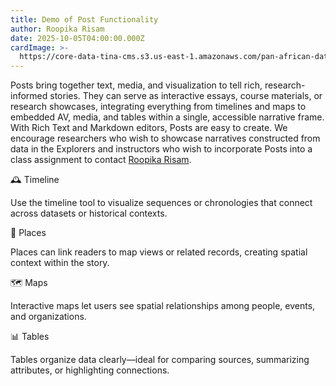 ```yaml
---
title: Demo of Post Functionality
author: Roopika Risam
date: 2025-10-05T04:00:00.000Z
cardImage: >-
  https://core-data-tina-cms.s3.us-east-1.amazonaws.com/pan-african-data-content/writing-1524065_1280.jpg
---
```


Posts bring together text, media, and visualization to tell rich, research-informed stories. They can serve as interactive essays, course materials, or research showcases, integrating everything from timelines and maps to embedded AV, media, and tables within a single, accessible narrative frame. With Rich Text and Markdown editors, Posts are easy to create. We encourage researchers who wish to showcase narratives constructed from data in the Explorers and instructors who wish to incorporate Posts into a class assignment to contact [Roopika Risam](mailto\:roopika.risam@dartmouth.edu).

🕰️ Timeline

<timeline title="The First Two Decades of Pan-Africanism" data="{&#x22;name&#x22;:&#x22;events&#x22;,&#x22;events&#x22;:[{&#x22;name&#x22;:&#x22;Conference of the National Congress of Africans of British West Africa&#x22;,&#x22;start_date&#x22;:[-1571875200,-1571788800],&#x22;end_date&#x22;:[-1570320000,-1570233600]},{&#x22;name&#x22;:&#x22;First Pan-African Conference&#x22;,&#x22;start_date&#x22;:[-2191449600,-2191363200],&#x22;end_date&#x22;:[-2191276800,-2191190400]},{&#x22;name&#x22;:&#x22;First Pan-African Congress&#x22;,&#x22;start_date&#x22;:[-1605225600,-1605139200],&#x22;end_date&#x22;:[-1605052800,-1604966400]},{&#x22;name&#x22;:&#x22;First Universal Races Congress&#x22;,&#x22;start_date&#x22;:[-1844121600,-1844035200],&#x22;end_date&#x22;:[-1843862400,-1843776000]}],&#x22;min&#x22;:1900,&#x22;max&#x22;:1920}" />

Use the timeline tool to visualize sequences or chronologies that connect across datasets or historical contexts.

📍 Places

Places can link readers to map views or related records, creating spatial context within the story.

🗺️ Maps

<map data="{&#x22;data&#x22;:[{&#x22;id&#x22;:&#x22;9502548a-8f4f-4aa9-bf07-84348e2c9e14&#x22;,&#x22;name&#x22;:&#x22;Conference of the National Congress of Africans of British West Africa&#x22;,&#x22;record_id&#x22;:&#x22;2714&#x22;,&#x22;uuid&#x22;:&#x22;9502548a-8f4f-4aa9-bf07-84348e2c9e14&#x22;,&#x22;a4bfff2a-f624-4d7b-a821-a3e6f35e770d&#x22;:[{&#x22;coordinates&#x22;:[7.832208335619799,-1.1908674942275774],&#x22;event_range_facet&#x22;:[1920,1920],&#x22;geometry&#x22;:{&#x22;geometries&#x22;:[{&#x22;coordinates&#x22;:[[[-3.103611208498478,5.092778245023947],[-3.1482887640595436,4.89592488564296],[-2.426628358662128,4.746170450684769],[-2.1860013529658318,4.5625134262272615],[-2.116343379020691,4.540608727878065],[-2.0382045954465866,4.541702641723976],[-1.890992894768715,4.5770054535196785],[-1.7888855561614037,4.655049520028889],[-1.640611030161381,4.705683161227982],[-1.48592971265316,4.844434012204862],[-1.1766911298036575,4.913729330069084],[-1.0184183344244957,5.001304846643999],[-0.8073167502880096,5.0124827169185755],[-0.721375085413456,5.035833818225086],[-0.5993627384305,5.131994428963504],[-0.40014334022998815,5.203790111649893],[-0.2739350125193596,5.3142078630314975],[-0.14358602464199066,5.344038637630006],[0.08853636682033539,5.438166933231846],[0.1866592839360237,5.517259165340831],[0.33491838723421097,5.580779902485124],[0.4386179521679878,5.589258492725197],[0.7173618301749229,5.566463223200583],[0.9958059713244437,5.599665945357165],[1.0666665807366373,5.639739744426053],[1.1272861808538437,5.700248592212847],[1.1777086928486822,5.790772726630065],[1.1953948438167572,5.866848467606545],[1.2187116220593455,5.898553309199906],[1.2732939049601553,5.926547007128702],[1.1993521079421043,6.113160172739388],[1.1994379386305807,6.169120655323908],[1.0828771814703941,6.169501989913482],[1.0632578283548355,6.223399066380173],[1.0241978242993355,6.256126131950748],[1.0034677013754845,6.33547525372886],[0.8921768143773079,6.335511242409497],[0.8577486500144005,6.383073083223194],[0.7875823974609374,6.413225251990016],[0.7825629785656929,6.4330952684524085],[0.7492237910628319,6.448189418309766],[0.7124228775501251,6.529177259385943],[0.7475628331303596,6.562948285394405],[0.7413407787680626,6.584151311110739],[0.6913668662309647,6.590740288701286],[0.6733109056949615,6.613904097652342],[0.6571777537465097,6.607584198897817],[0.635397881269455,6.641511075069324],[0.6499589234590532,6.737609000539574],[0.5814408883452415,6.761493011751526],[0.56620292365551,6.788668153883694],[0.5798399448394775,6.8072863176864375],[0.5482867732644081,6.8336223083055705],[0.5321449041366577,6.828771015403867],[0.5352787300944328,6.876503156176907],[0.5584647506475449,6.887597061729827],[0.5660057812929153,6.9210552856491665],[0.5228319391608238,6.943217116591042],[0.5212407186627388,6.9710711070953035],[0.5898559838533401,6.999240246361536],[0.6035449728369713,7.022296170224015],[0.5975938215851784,7.062615082318356],[0.6141578033566475,7.099326292873958],[0.5914297699928283,7.113836024707203],[0.6337627395987511,7.206866097966742],[0.6582707539200783,7.317309124798412],[0.6441267952322961,7.401160247119027],[0.6185298040509224,7.412817272166874],[0.5686859786510468,7.392208057137419],[0.5195348337292672,7.46007923411268],[0.530058816075325,7.480823218279142],[0.5180897936224937,7.592577229986517],[0.5860388651490211,7.622082060715705],[0.5903578922152519,7.7031124065137995],[0.6271128728985788,7.704283255898009],[0.6113968044519424,7.753867278236462],[0.6310758367180825,7.767771059797803],[0.6171957403421402,7.796369152100223],[0.6274528428912164,7.867469229821613],[0.5846276879310608,8.09346603329534],[0.6139358505606651,8.185035258333976],[0.588613785803318,8.202469184707168],[0.6192898750305176,8.2158012171428],[0.6384368240833282,8.260299137318967],[0.674353949725628,8.259463005900015],[0.6880288571119308,8.280756265518665],[0.731132961809635,8.28665129926575],[0.7300399616360664,8.34088026290541],[0.7104916870594025,8.351587025807714],[0.6964929029345514,8.404740307691887],[0.6516587734222412,8.42244008980916],[0.6457337737083434,8.493518270946236],[0.5712199956178665,8.52417702073398],[0.531841479241848,8.569526807853787],[0.5118127539753914,8.56356513421768],[0.49207873642444605,8.597099077416143],[0.4695558920502662,8.595649054504564],[0.37386171519756317,8.754281078968768],[0.40091983973979956,8.756869071286523],[0.3781669959425927,8.771988087101601],[0.3800666704773903,8.792793247871403],[0.41798271238803864,8.792340311510475],[0.4277697578072548,8.779136327210066],[0.4482138901948929,8.811355209835467],[0.46904895454645157,8.79178002150769],[0.491318665444851,8.800359224330025],[0.4960018023848533,8.839736248016598],[0.5275848135352135,8.877826098043586],[0.5090668424963951,8.91765522591496],[0.5165679752826691,8.938686309329093],[0.49420170485973364,8.954029023305125],[0.456237718462944,9.04385822534353],[0.48669721931219107,9.108664796424089],[0.47676097601652145,9.144977287169485],[0.5115696787834167,9.163661243634445],[0.5336016789078712,9.209416000087076],[0.5058347806334496,9.25641302902027],[0.5557939410209656,9.311206169801332],[0.5451338365674019,9.340876304411966],[0.5670032277703285,9.405926364219207],[0.5193078517913818,9.440312000041192],[0.49996677786111837,9.437939295511281],[0.5029229074716568,9.474895271987489],[0.44870372861623764,9.499486069789052],[0.35942070186138153,9.499213259907332],[0.3375409170985222,9.45173806002652],[0.2757766842842102,9.427417043836085],[0.22923197597265244,9.463508013295227],[0.22904019802808764,9.485949808114997],[0.2697034925222397,9.478874258168876],[0.31119391322135925,9.506630965850123],[0.29708683490753174,9.52284969301055],[0.2432498708367348,9.524532727505715],[0.2400627359747887,9.574648298374676],[0.3513365238904953,9.571963108752595],[0.3836899995803833,9.591456534203987],[0.37300005555152893,9.608155508923375],[0.3823733702301979,9.644926115500594],[0.35100828856229777,9.675922778321072],[0.34480199217796326,9.717685631143405],[0.3189045935869217,9.72789784713384],[0.35739898681640625,9.846696140968735],[0.35517577081918716,9.921893424127257],[0.38732171058654785,9.937387940416794],[0.35867102444171906,9.988884744306834],[0.3610427677631378,10.030610968429418],[0.40316618978977203,10.01952000341664],[0.41468460112810135,10.032443633539753],[0.41285097599029547,10.066654887941809],[0.35307627171278,10.098680683220083],[0.3615906089544296,10.258108082618378],[0.3978349640965462,10.308433230130593],[0.3186709061264992,10.308640055002387],[0.338369719684124,10.325151300480009],[0.2903159335255623,10.37640630147809],[0.30041981488466263,10.402501067252592],[0.2859499678015709,10.421586314871872],[0.25926098227500916,10.407587327190633],[0.21769579499959948,10.42692319532959],[0.2094138041138649,10.405477185714705],[0.19035570323467255,10.404317079976826],[0.15425987541675565,10.465080294166496],[0.14266937971115112,10.526270350932089],[0.060995779931545265,10.560818325834019],[0.041286908090114594,10.601442075264307],[-0.06052304059267045,10.634395290504688],[-0.09009003639221191,10.711561513256678],[-0.07255911827087402,10.719488910345122],[-0.07258594036102295,10.769931590990595],[-0.02189788967370987,10.818700803844651],[-0.02950262278318405,10.85446611055748],[-0.006088614463806153,10.963262600673657],[0.03352627158164978,10.978806307476654],[0.02390217036008835,11.062617404267842],[-0.009324029088020323,11.11060911222456],[-0.03521908074617386,11.108176205900545],[-0.05470331758260727,11.08596525201075],[-0.09500149637460709,11.086126800690414],[-0.14300230890512466,11.105833095605497],[-0.1362307369709015,11.139510288656727],[-0.2752828225493431,11.174856473263338],[-0.28937850147485733,11.148298306661887],[-0.2722180634737015,11.124439609881707],[-0.33274613320827484,11.109296431007676],[-0.359075702726841,11.06988594130619],[-0.3724455088376999,11.123257595132834],[-0.4275665804743767,11.114344464000954],[-0.4380134493112564,11.030337198068874],[-0.4749903827905655,11.036049023016314],[-0.5014832317829132,11.017720243353137],[-0.510876327753067,10.98838971554438],[-0.527462437748909,11.000094631218548],[-0.5447918549180031,10.97471474226754],[-0.5682940408587456,10.992317516279753],[-0.593186616897583,10.923577747857363],[-0.6182220205664634,10.910502576116956],[-0.6527474150061607,10.963225076760533],[-0.6710799783468246,10.958281753328194],[-0.6539859250187875,10.987498432550025],[-0.8075635135173798,11.005831068217166],[-0.8550744876265526,10.998042585476705],[-0.8700120449066163,10.966602209872377],[-0.8934582397341727,10.962392637148202],[-0.8888374641537666,10.98014359946214],[-0.9167730063199997,10.98026307664488],[-0.9165192022919654,11.001977827265792],[-1.1150174215435982,11.003841922791569],[-1.117420345544815,10.985577952104256],[-1.3114074245095253,10.992676920271423],[-1.3827491551637647,10.996762312333152],[-1.4252454042434692,11.021033566838584],[-1.6155776381492615,11.02102797226342],[-1.6163085401058195,10.985085569843656],[-1.7499341815710068,10.972004555175555],[-1.7499341815710068,10.984202505215887],[-2.833702191710472,11.00668839760189],[-2.840803675353527,10.967128525681796],[-2.817496284842491,10.924999235221398],[-2.83798735588789,10.893119479830121],[-2.8640389814972878,10.887704833024523],[-2.895283699035645,10.764413268947626],[-2.9379871487617493,10.72189271808581],[-2.9396333545446396,10.708618005765405],[-2.9056749120354652,10.686122537252114],[-2.9411404207348824,10.614442672994018],[-2.866360098123551,10.454496113996578],[-2.77334276586771,10.422508281107302],[-2.8315074741840363,10.387841662226016],[-2.8504733741283417,10.318830052557011],[-2.757624685764313,10.253003896999754],[-2.760916426777839,10.226628817207851],[-2.7982591465115547,10.190787005036126],[-2.7904700115323067,10.069590913620697],[-2.743056602776051,9.960741439265512],[-2.761896774172783,9.883963329537645],[-2.7265191078186035,9.826362604514852],[-2.7900519222021103,9.746513527466847],[-2.787175253033638,9.697107910450793],[-2.75761429220438,9.680714428129207],[-2.74560134857893,9.641285561456515],[-2.7718236297369003,9.6000818290027],[-2.768477238714695,9.569059364056413],[-2.684108689427376,9.486391611776257],[-2.6759792491793633,9.372279957573038],[-2.718862406909466,9.3355227653688],[-2.721153013408184,9.313521841181993],[-2.7095819637179375,9.289915104317972],[-2.6858031749725337,9.287568835641007],[-2.657060958445072,9.25724758376785],[-2.7141393721103673,9.206441038376354],[-2.7350160107016563,9.158293422224864],[-2.772784866392613,9.143358953361686],[-2.7608299255371094,9.09059771263203],[-2.780180722475052,9.063156010810573],[-2.7480354532599454,9.032115948197625],[-2.663835547864437,9.019232545058388],[-2.651289850473404,8.943087324925946],[-2.6180562749505043,8.921731237805753],[-2.623229250311852,8.878309736458721],[-2.5968071445822716,8.827969169423435],[-2.63031966984272,8.794262719376784],[-2.5883062183856964,8.787884474982985],[-2.501449920237064,8.315796376603116],[-2.4948838725686078,8.206181199859975],[-2.559185139834881,8.143824312987238],[-2.6080962270498276,8.152074143642242],[-2.626841180026531,8.123750132748933],[-2.597754299640656,8.057280325030007],[-2.6046821102499966,8.030426006890101],[-2.6796163246035576,8.020386221124868],[-2.746703065931797,7.922653312554404],[-2.7814192324876785,7.95217811979558],[-2.7911952137947083,7.8626302090122495],[-2.831048145890236,7.820013173159635],[-2.9221510514616966,7.612207242539071],[-2.975304052233696,7.269923183319685],[-2.9527993127703667,7.237718227279007],[-3.023819178342819,7.141769260161738],[-3.0318932980298996,7.07180904641425],[-3.0876031145453453,7.052705213750275],[-3.2320273295044895,6.822296112247541],[-3.236115016043186,6.777575282237374],[-3.2089982181787495,6.73170224246189],[-3.260786309838295,6.623015120540945],[-3.2332681864500046,6.601251230311312],[-3.2361991703510284,6.541392277298475],[-3.170619159936905,6.297032247659689],[-3.1756912171840668,6.252820322589767],[-3.1545131653547287,6.251522189295158],[-3.1027401611208916,6.153126022447381],[-3.0738091841340065,5.985004331454381],[-3.0200332403182983,5.856884135314828],[-3.0264272913336754,5.709230191976153],[-2.9539690911769863,5.716022178957086],[-2.966526187956333,5.640948902418742],[-2.9337361827492714,5.619370525816014],[-2.858239710330963,5.657260610904324],[-2.8069639205932617,5.618422916706545],[-2.791136205196381,5.627522903417402],[-2.77522299438715,5.615435935932421],[-2.7600896358489995,5.598389632579731],[-2.7677751705050473,5.555258303059013],[-2.7489671856164932,5.4377340371898715],[-2.7242160961031914,5.387981299969157],[-2.725095190107822,5.3418130635293455],[-2.764737233519554,5.35685113737817],[-2.7768252789974213,5.346762259307474],[-2.766694240272045,5.305154524351549],[-2.785684280097485,5.286062257417242],[-2.7531812712550163,5.250691151592985],[-2.7642450481653214,5.216962101925051],[-2.7235321328043938,5.140927049949543],[-2.7570121362805367,5.101642286271783],[-2.7855652570724483,5.11763218194746],[-2.817331328988075,5.105758181383492],[-2.8332502394914627,5.121986071670393],[-2.8441953286528587,5.107924150142471],[-2.87619911134243,5.128030308743054],[-2.9486700519919395,5.126928325031686],[-2.9700003191828728,5.103333062445254],[-3.068524226546288,5.134464519892467],[-3.1083054095506673,5.124754072198712],[-3.103611208498478,5.092778245023947]]],&#x22;type&#x22;:&#x22;Polygon&#x22;}],&#x22;type&#x22;:&#x22;GeometryCollection&#x22;},&#x22;id&#x22;:&#x22;79af1e4f-91b1-4e13-afe6-f8c26143b339&#x22;,&#x22;inverse&#x22;:false,&#x22;name&#x22;:&#x22;Gold Coast (British Colony)&#x22;,&#x22;name_facet&#x22;:&#x22;Gold Coast (British Colony)&#x22;,&#x22;names&#x22;:[&#x22;Gold Coast (British Colony)&#x22;],&#x22;names_facet&#x22;:[&#x22;Gold Coast (British Colony)&#x22;],&#x22;record_id&#x22;:&#x22;9635&#x22;,&#x22;uuid&#x22;:&#x22;79af1e4f-91b1-4e13-afe6-f8c26143b339&#x22;},{&#x22;coordinates&#x22;:[7.832208335619799,-1.1908674942275774],&#x22;event_range_facet&#x22;:[1920,1965],&#x22;geometry&#x22;:{&#x22;geometries&#x22;:[{&#x22;coordinates&#x22;:[[[-3.103611208498478,5.092778245023947],[-3.1482887640595436,4.89592488564296],[-2.426628358662128,4.746170450684769],[-2.1860013529658318,4.5625134262272615],[-2.116343379020691,4.540608727878065],[-2.0382045954465866,4.541702641723976],[-1.890992894768715,4.5770054535196785],[-1.7888855561614037,4.655049520028889],[-1.640611030161381,4.705683161227982],[-1.48592971265316,4.844434012204862],[-1.1766911298036575,4.913729330069084],[-1.0184183344244957,5.001304846643999],[-0.8073167502880096,5.0124827169185755],[-0.721375085413456,5.035833818225086],[-0.5993627384305,5.131994428963504],[-0.40014334022998815,5.203790111649893],[-0.2739350125193596,5.3142078630314975],[-0.14358602464199066,5.344038637630006],[0.08853636682033539,5.438166933231846],[0.1866592839360237,5.517259165340831],[0.33491838723421097,5.580779902485124],[0.4386179521679878,5.589258492725197],[0.7173618301749229,5.566463223200583],[0.9958059713244437,5.599665945357165],[1.0666665807366373,5.639739744426053],[1.1272861808538437,5.700248592212847],[1.1777086928486822,5.790772726630065],[1.1953948438167572,5.866848467606545],[1.2187116220593455,5.898553309199906],[1.2732939049601553,5.926547007128702],[1.1993521079421043,6.113160172739388],[1.1994379386305807,6.169120655323908],[1.0828771814703941,6.169501989913482],[1.0632578283548355,6.223399066380173],[1.0241978242993355,6.256126131950748],[1.0034677013754845,6.33547525372886],[0.8921768143773079,6.335511242409497],[0.8577486500144005,6.383073083223194],[0.7875823974609374,6.413225251990016],[0.7825629785656929,6.4330952684524085],[0.7492237910628319,6.448189418309766],[0.7124228775501251,6.529177259385943],[0.7475628331303596,6.562948285394405],[0.7413407787680626,6.584151311110739],[0.6913668662309647,6.590740288701286],[0.6733109056949615,6.613904097652342],[0.6571777537465097,6.607584198897817],[0.635397881269455,6.641511075069324],[0.6499589234590532,6.737609000539574],[0.5814408883452415,6.761493011751526],[0.56620292365551,6.788668153883694],[0.5798399448394775,6.8072863176864375],[0.5482867732644081,6.8336223083055705],[0.5321449041366577,6.828771015403867],[0.5352787300944328,6.876503156176907],[0.5584647506475449,6.887597061729827],[0.5660057812929153,6.9210552856491665],[0.5228319391608238,6.943217116591042],[0.5212407186627388,6.9710711070953035],[0.5898559838533401,6.999240246361536],[0.6035449728369713,7.022296170224015],[0.5975938215851784,7.062615082318356],[0.6141578033566475,7.099326292873958],[0.5914297699928283,7.113836024707203],[0.6337627395987511,7.206866097966742],[0.6582707539200783,7.317309124798412],[0.6441267952322961,7.401160247119027],[0.6185298040509224,7.412817272166874],[0.5686859786510468,7.392208057137419],[0.5195348337292672,7.46007923411268],[0.530058816075325,7.480823218279142],[0.5180897936224937,7.592577229986517],[0.5860388651490211,7.622082060715705],[0.5903578922152519,7.7031124065137995],[0.6271128728985788,7.704283255898009],[0.6113968044519424,7.753867278236462],[0.6310758367180825,7.767771059797803],[0.6171957403421402,7.796369152100223],[0.6274528428912164,7.867469229821613],[0.5846276879310608,8.09346603329534],[0.6139358505606651,8.185035258333976],[0.588613785803318,8.202469184707168],[0.6192898750305176,8.2158012171428],[0.6384368240833282,8.260299137318967],[0.674353949725628,8.259463005900015],[0.6880288571119308,8.280756265518665],[0.731132961809635,8.28665129926575],[0.7300399616360664,8.34088026290541],[0.7104916870594025,8.351587025807714],[0.6964929029345514,8.404740307691887],[0.6516587734222412,8.42244008980916],[0.6457337737083434,8.493518270946236],[0.5712199956178665,8.52417702073398],[0.531841479241848,8.569526807853787],[0.5118127539753914,8.56356513421768],[0.49207873642444605,8.597099077416143],[0.4695558920502662,8.595649054504564],[0.37386171519756317,8.754281078968768],[0.40091983973979956,8.756869071286523],[0.3781669959425927,8.771988087101601],[0.3800666704773903,8.792793247871403],[0.41798271238803864,8.792340311510475],[0.4277697578072548,8.779136327210066],[0.4482138901948929,8.811355209835467],[0.46904895454645157,8.79178002150769],[0.491318665444851,8.800359224330025],[0.4960018023848533,8.839736248016598],[0.5275848135352135,8.877826098043586],[0.5090668424963951,8.91765522591496],[0.5165679752826691,8.938686309329093],[0.49420170485973364,8.954029023305125],[0.456237718462944,9.04385822534353],[0.48669721931219107,9.108664796424089],[0.47676097601652145,9.144977287169485],[0.5115696787834167,9.163661243634445],[0.5336016789078712,9.209416000087076],[0.5058347806334496,9.25641302902027],[0.5557939410209656,9.311206169801332],[0.5451338365674019,9.340876304411966],[0.5670032277703285,9.405926364219207],[0.5193078517913818,9.440312000041192],[0.49996677786111837,9.437939295511281],[0.5029229074716568,9.474895271987489],[0.44870372861623764,9.499486069789052],[0.35942070186138153,9.499213259907332],[0.3375409170985222,9.45173806002652],[0.2757766842842102,9.427417043836085],[0.22923197597265244,9.463508013295227],[0.22904019802808764,9.485949808114997],[0.2697034925222397,9.478874258168876],[0.31119391322135925,9.506630965850123],[0.29708683490753174,9.52284969301055],[0.2432498708367348,9.524532727505715],[0.2400627359747887,9.574648298374676],[0.3513365238904953,9.571963108752595],[0.3836899995803833,9.591456534203987],[0.37300005555152893,9.608155508923375],[0.3823733702301979,9.644926115500594],[0.35100828856229777,9.675922778321072],[0.34480199217796326,9.717685631143405],[0.3189045935869217,9.72789784713384],[0.35739898681640625,9.846696140968735],[0.35517577081918716,9.921893424127257],[0.38732171058654785,9.937387940416794],[0.35867102444171906,9.988884744306834],[0.3610427677631378,10.030610968429418],[0.40316618978977203,10.01952000341664],[0.41468460112810135,10.032443633539753],[0.41285097599029547,10.066654887941809],[0.35307627171278,10.098680683220083],[0.3615906089544296,10.258108082618378],[0.3978349640965462,10.308433230130593],[0.3186709061264992,10.308640055002387],[0.338369719684124,10.325151300480009],[0.2903159335255623,10.37640630147809],[0.30041981488466263,10.402501067252592],[0.2859499678015709,10.421586314871872],[0.25926098227500916,10.407587327190633],[0.21769579499959948,10.42692319532959],[0.2094138041138649,10.405477185714705],[0.19035570323467255,10.404317079976826],[0.15425987541675565,10.465080294166496],[0.14266937971115112,10.526270350932089],[0.060995779931545265,10.560818325834019],[0.041286908090114594,10.601442075264307],[-0.06052304059267045,10.634395290504688],[-0.09009003639221191,10.711561513256678],[-0.07255911827087402,10.719488910345122],[-0.07258594036102295,10.769931590990595],[-0.02189788967370987,10.818700803844651],[-0.02950262278318405,10.85446611055748],[-0.006088614463806153,10.963262600673657],[0.03352627158164978,10.978806307476654],[0.02390217036008835,11.062617404267842],[-0.009324029088020323,11.11060911222456],[-0.03521908074617386,11.108176205900545],[-0.05470331758260727,11.08596525201075],[-0.09500149637460709,11.086126800690414],[-0.14300230890512466,11.105833095605497],[-0.1362307369709015,11.139510288656727],[-0.2752828225493431,11.174856473263338],[-0.28937850147485733,11.148298306661887],[-0.2722180634737015,11.124439609881707],[-0.33274613320827484,11.109296431007676],[-0.359075702726841,11.06988594130619],[-0.3724455088376999,11.123257595132834],[-0.4275665804743767,11.114344464000954],[-0.4380134493112564,11.030337198068874],[-0.4749903827905655,11.036049023016314],[-0.5014832317829132,11.017720243353137],[-0.510876327753067,10.98838971554438],[-0.527462437748909,11.000094631218548],[-0.5447918549180031,10.97471474226754],[-0.5682940408587456,10.992317516279753],[-0.593186616897583,10.923577747857363],[-0.6182220205664634,10.910502576116956],[-0.6527474150061607,10.963225076760533],[-0.6710799783468246,10.958281753328194],[-0.6539859250187875,10.987498432550025],[-0.8075635135173798,11.005831068217166],[-0.8550744876265526,10.998042585476705],[-0.8700120449066163,10.966602209872377],[-0.8934582397341727,10.962392637148202],[-0.8888374641537666,10.98014359946214],[-0.9167730063199997,10.98026307664488],[-0.9165192022919654,11.001977827265792],[-1.1150174215435982,11.003841922791569],[-1.117420345544815,10.985577952104256],[-1.3114074245095253,10.992676920271423],[-1.3827491551637647,10.996762312333152],[-1.4252454042434692,11.021033566838584],[-1.6155776381492615,11.02102797226342],[-1.6163085401058195,10.985085569843656],[-1.7499341815710068,10.972004555175555],[-1.7499341815710068,10.984202505215887],[-2.833702191710472,11.00668839760189],[-2.840803675353527,10.967128525681796],[-2.817496284842491,10.924999235221398],[-2.83798735588789,10.893119479830121],[-2.8640389814972878,10.887704833024523],[-2.895283699035645,10.764413268947626],[-2.9379871487617493,10.72189271808581],[-2.9396333545446396,10.708618005765405],[-2.9056749120354652,10.686122537252114],[-2.9411404207348824,10.614442672994018],[-2.866360098123551,10.454496113996578],[-2.77334276586771,10.422508281107302],[-2.8315074741840363,10.387841662226016],[-2.8504733741283417,10.318830052557011],[-2.757624685764313,10.253003896999754],[-2.760916426777839,10.226628817207851],[-2.7982591465115547,10.190787005036126],[-2.7904700115323067,10.069590913620697],[-2.743056602776051,9.960741439265512],[-2.761896774172783,9.883963329537645],[-2.7265191078186035,9.826362604514852],[-2.7900519222021103,9.746513527466847],[-2.787175253033638,9.697107910450793],[-2.75761429220438,9.680714428129207],[-2.74560134857893,9.641285561456515],[-2.7718236297369003,9.6000818290027],[-2.768477238714695,9.569059364056413],[-2.684108689427376,9.486391611776257],[-2.6759792491793633,9.372279957573038],[-2.718862406909466,9.3355227653688],[-2.721153013408184,9.313521841181993],[-2.7095819637179375,9.289915104317972],[-2.6858031749725337,9.287568835641007],[-2.657060958445072,9.25724758376785],[-2.7141393721103673,9.206441038376354],[-2.7350160107016563,9.158293422224864],[-2.772784866392613,9.143358953361686],[-2.7608299255371094,9.09059771263203],[-2.780180722475052,9.063156010810573],[-2.7480354532599454,9.032115948197625],[-2.663835547864437,9.019232545058388],[-2.651289850473404,8.943087324925946],[-2.6180562749505043,8.921731237805753],[-2.623229250311852,8.878309736458721],[-2.5968071445822716,8.827969169423435],[-2.63031966984272,8.794262719376784],[-2.5883062183856964,8.787884474982985],[-2.501449920237064,8.315796376603116],[-2.4948838725686078,8.206181199859975],[-2.559185139834881,8.143824312987238],[-2.6080962270498276,8.152074143642242],[-2.626841180026531,8.123750132748933],[-2.597754299640656,8.057280325030007],[-2.6046821102499966,8.030426006890101],[-2.6796163246035576,8.020386221124868],[-2.746703065931797,7.922653312554404],[-2.7814192324876785,7.95217811979558],[-2.7911952137947083,7.8626302090122495],[-2.831048145890236,7.820013173159635],[-2.9221510514616966,7.612207242539071],[-2.975304052233696,7.269923183319685],[-2.9527993127703667,7.237718227279007],[-3.023819178342819,7.141769260161738],[-3.0318932980298996,7.07180904641425],[-3.0876031145453453,7.052705213750275],[-3.2320273295044895,6.822296112247541],[-3.236115016043186,6.777575282237374],[-3.2089982181787495,6.73170224246189],[-3.260786309838295,6.623015120540945],[-3.2332681864500046,6.601251230311312],[-3.2361991703510284,6.541392277298475],[-3.170619159936905,6.297032247659689],[-3.1756912171840668,6.252820322589767],[-3.1545131653547287,6.251522189295158],[-3.1027401611208916,6.153126022447381],[-3.0738091841340065,5.985004331454381],[-3.0200332403182983,5.856884135314828],[-3.0264272913336754,5.709230191976153],[-2.9539690911769863,5.716022178957086],[-2.966526187956333,5.640948902418742],[-2.9337361827492714,5.619370525816014],[-2.858239710330963,5.657260610904324],[-2.8069639205932617,5.618422916706545],[-2.791136205196381,5.627522903417402],[-2.77522299438715,5.615435935932421],[-2.7600896358489995,5.598389632579731],[-2.7677751705050473,5.555258303059013],[-2.7489671856164932,5.4377340371898715],[-2.7242160961031914,5.387981299969157],[-2.725095190107822,5.3418130635293455],[-2.764737233519554,5.35685113737817],[-2.7768252789974213,5.346762259307474],[-2.766694240272045,5.305154524351549],[-2.785684280097485,5.286062257417242],[-2.7531812712550163,5.250691151592985],[-2.7642450481653214,5.216962101925051],[-2.7235321328043938,5.140927049949543],[-2.7570121362805367,5.101642286271783],[-2.7855652570724483,5.11763218194746],[-2.817331328988075,5.105758181383492],[-2.8332502394914627,5.121986071670393],[-2.8441953286528587,5.107924150142471],[-2.87619911134243,5.128030308743054],[-2.9486700519919395,5.126928325031686],[-2.9700003191828728,5.103333062445254],[-3.068524226546288,5.134464519892467],[-3.1083054095506673,5.124754072198712],[-3.103611208498478,5.092778245023947]]],&#x22;type&#x22;:&#x22;Polygon&#x22;}],&#x22;type&#x22;:&#x22;GeometryCollection&#x22;},&#x22;id&#x22;:&#x22;f34d9664-752b-44d0-93d7-9c3b66ff7839&#x22;,&#x22;inverse&#x22;:false,&#x22;name&#x22;:&#x22;Ghana&#x22;,&#x22;name_facet&#x22;:&#x22;Ghana&#x22;,&#x22;names&#x22;:[&#x22;Ghana&#x22;],&#x22;names_facet&#x22;:[&#x22;Ghana&#x22;],&#x22;record_id&#x22;:&#x22;3309&#x22;,&#x22;uuid&#x22;:&#x22;f34d9664-752b-44d0-93d7-9c3b66ff7839&#x22;},{&#x22;coordinates&#x22;:[5.593851747683094,-0.18392528634340272],&#x22;event_range_facet&#x22;:[1920,1958],&#x22;geometry&#x22;:{&#x22;geometries&#x22;:[{&#x22;coordinates&#x22;:[[[-0.2819756045937538,5.5171910858679665],[-0.12271642684936523,5.566056782451298],[-0.05485653877258301,5.60768980131535],[-0.11420879513025284,5.646634313488793],[-0.14074623584747314,5.635973788364201],[-0.1515340805053711,5.65990038927851],[-0.21388404071331024,5.658220835018833],[-0.2368491142988205,5.6190815719340845],[-0.28262972831726074,5.585565621105974],[-0.2720407024025917,5.540599284202536],[-0.2819756045937538,5.5171910858679665]]],&#x22;type&#x22;:&#x22;Polygon&#x22;}],&#x22;type&#x22;:&#x22;GeometryCollection&#x22;},&#x22;id&#x22;:&#x22;db7fd96d-30d8-4795-ac1d-9d53a75b227d&#x22;,&#x22;inverse&#x22;:false,&#x22;name&#x22;:&#x22;Accra&#x22;,&#x22;name_facet&#x22;:&#x22;Accra&#x22;,&#x22;names&#x22;:[&#x22;Accra&#x22;],&#x22;names_facet&#x22;:[&#x22;Accra&#x22;],&#x22;record_id&#x22;:&#x22;3231&#x22;,&#x22;uuid&#x22;:&#x22;db7fd96d-30d8-4795-ac1d-9d53a75b227d&#x22;}]},{&#x22;id&#x22;:&#x22;b74bd25c-7c22-42b8-add7-e71ed6634557&#x22;,&#x22;name&#x22;:&#x22;First Pan-African Conference&#x22;,&#x22;record_id&#x22;:&#x22;2667&#x22;,&#x22;uuid&#x22;:&#x22;b74bd25c-7c22-42b8-add7-e71ed6634557&#x22;,&#x22;a4bfff2a-f624-4d7b-a821-a3e6f35e770d&#x22;:[{&#x22;coordinates&#x22;:[54.12387155772936,-2.865631640838148],&#x22;event_range_facet&#x22;:[1900,1945],&#x22;geometry&#x22;:{&#x22;geometries&#x22;:[{&#x22;coordinates&#x22;:[[[[-2.667675781249983,51.622998046875],[-2.742138671874983,51.581103515624996],[-2.978515625,51.538867187499996],[-3.293115234374994,51.390429687499996],[-3.562353515624977,51.413818359375],[-3.7626953125,51.539941406249994],[-3.890771484374994,51.591650390625],[-3.943652343749989,51.597509765625],[-4.115283203124989,51.56640625],[-4.234570312499983,51.569091796875],[-4.173681640624977,51.62734375],[-4.091015624999983,51.659912109375],[-4.276171874999989,51.68251953125],[-4.386279296874989,51.741064453125],[-4.600781249999983,51.737646484375],[-4.717626953124977,51.68369140625],[-4.902294921874983,51.626269531249996],[-5.124755859375,51.705859375],[-5.168359375,51.74072265625],[-5.167236328125,51.808056640625],[-5.200585937499994,51.861376953124996],[-5.262304687499977,51.880175781249996],[-5.183349609375,51.949658203125],[-5.088085937499983,51.995898437499996],[-4.878515624999977,52.041845703125],[-4.383154296874977,52.197314453124996],[-4.149365234374983,52.32626953125],[-4.050537109375,52.475146484374996],[-3.980322265624977,52.541748046875],[-4.048437499999977,52.5576171875],[-4.078906249999989,52.607861328125],[-4.070703125,52.658837890625],[-4.039257812499983,52.704052734375],[-4.117529296874977,52.82001953125],[-4.101464843749994,52.915478515625],[-4.3564453125,52.897412109375],[-4.583691406249983,52.81494140625],[-4.683056640624983,52.80615234375],[-4.681445312499989,52.844140625],[-4.638330078124994,52.89111328125],[-4.405078124999989,53.013818359375],[-4.328417968749989,53.105126953125],[-4.2685546875,53.14453125],[-4.111035156249983,53.2189453125],[-3.764208984374989,53.3076171875],[-3.645898437499994,53.297900390624996],[-3.326171875,53.34716796875],[-3.097558593749994,53.260302734374996],[-3.165576171874989,53.394677734375],[-3.064746093749989,53.42685546875],[-2.918554687499977,53.30537109375],[-2.864160156249994,53.292578125],[-2.74951171875,53.310205078125],[-2.9130859375,53.350244140625],[-2.969970703125,53.389208984374996],[-3.064599609374994,53.512841796875],[-3.059472656249994,53.586230468749996],[-2.925097656249989,53.732763671875],[-3.031787109374989,53.773583984375],[-3.045361328124983,53.84384765625],[-3.026757812499994,53.905908203125],[-2.899853515624983,53.960693359375],[-2.862402343749977,54.04384765625],[-2.846484374999989,54.135302734374996],[-2.867578125,54.17724609375],[-2.993505859374977,54.1705078125],[-3.109667968749989,54.126318359375],[-3.165966796874983,54.1279296875],[-3.321533203125,54.2291015625],[-3.569384765624989,54.467578125],[-3.592041015625,54.56435546875],[-3.464599609375,54.773095703125],[-3.267919921874977,54.906591796875],[-3.036230468749977,54.953076171875],[-3.43408203125,54.96376953125],[-3.550439453124994,54.947412109375],[-3.658300781249977,54.892871093749996],[-3.783251953124989,54.869921875],[-3.957910156249994,54.78095703125],[-4.132958984374994,54.779248046875],[-4.208398437499994,54.837158203125],[-4.25341796875,54.84677734375],[-4.517480468749994,54.758349609374996],[-4.818066406249983,54.846142578125],[-4.889501953124977,54.772265625],[-4.911230468749977,54.689453125],[-5.032324218749977,54.761376953125],[-5.135498046875,54.85751953125],[-5.170117187499983,54.917919921875],[-5.172705078124977,54.985888671874996],[-5.11669921875,55.012255859374996],[-5.055859374999983,54.988134765625],[-4.965185546874977,55.149462890624996],[-4.721142578124983,55.42099609375],[-4.6767578125,55.501318359375],[-4.684375,55.55390625],[-4.724169921874989,55.598291015625],[-4.891845703125,55.69912109375],[-4.871679687499977,55.87392578125],[-4.826074218749994,55.929541015625],[-4.584082031249977,55.938671875],[-4.844091796874977,56.051171875],[-4.80029296875,56.158349609375],[-4.927099609374977,56.028076171875],[-5.092822265624989,55.9873046875],[-5.114990234375,55.944628906249996],[-5.195849609374989,55.928662109375],[-5.214599609375,55.8888671875],[-5.228222656249983,55.886328125],[-5.24560546875,55.929248046874996],[-5.247314453125,56.000390625],[-5.222949218749989,56.0658203125],[-5.176416015624994,56.116992187499996],[-4.996972656249994,56.233349609375],[-5.282324218749977,56.08994140625],[-5.383447265624994,56.01923828125],[-5.418896484374983,55.975244140625],[-5.372900390624977,55.827685546874996],[-5.385839843749977,55.7701171875],[-5.556445312499989,55.389599609375],[-5.588769531249994,55.351416015625],[-5.646533203124989,55.32685546875],[-5.730664062499983,55.334130859375],[-5.768212890624994,55.362646484375],[-5.752099609374994,55.44345703125],[-5.681347656249983,55.623974609375],[-5.605029296874989,55.720751953124996],[-5.504492187499977,55.802392578125],[-5.573876953124994,55.79169921875],[-5.622851562499989,55.813134765625],[-5.609570312499983,56.0552734375],[-5.555273437499977,56.1349609375],[-5.534960937499989,56.250830078125],[-5.391943359374977,56.514794921875],[-5.329443359374977,56.555908203125],[-5.312695312499983,56.618798828125],[-5.188378906249994,56.758056640625],[-5.652441406249977,56.531982421875],[-5.864843749999977,56.561865234375],[-5.936767578125,56.605712890625],[-5.968896484374994,56.689892578125],[-6.057714843749977,56.692138671875],[-6.133691406249994,56.706689453125],[-6.132763671874983,56.718017578125],[-6.034716796874989,56.763916015625],[-5.877636718749983,56.779638671875],[-5.730615234374994,56.853076171874996],[-5.861425781249977,56.902685546875],[-5.736279296874983,56.96064453125],[-5.59130859375,57.10234375],[-5.561914062499994,57.232714843749996],[-5.656347656249977,57.33408203125],[-5.794921875,57.37880859375],[-5.818066406249983,57.436083984374996],[-5.801953124999983,57.468017578125],[-5.756738281249994,57.49921875],[-5.581787109375,57.54677734375],[-5.678759765624989,57.5716796875],[-5.714941406249977,57.60107421875],[-5.744921874999989,57.668310546875],[-5.694726562499994,57.77822265625],[-5.608349609374983,57.88134765625],[-5.349023437499994,57.878076171875],[-5.319189453124977,57.903613281249996],[-5.289794921875,57.904589843749996],[-5.1572265625,57.88134765625],[-5.413183593749977,58.069726562499994],[-5.351367187499989,58.143701171874994],[-5.35595703125,58.2119140625],[-5.33828125,58.238720703125],[-5.00830078125,58.262646484375],[-5.080615234374989,58.345166015625],[-5.090136718749989,58.384521484375],[-5.066503906249977,58.52021484375],[-5.016748046874994,58.566552734374994],[-4.924658203124977,58.58837890625],[-4.809619140624989,58.572900390624994],[-4.715429687499977,58.510009765625],[-4.491894531249983,58.56845703125],[-4.433251953124994,58.512841796874994],[-4.188623046874994,58.5572265625],[-3.453564453124983,58.61689453125],[-3.259130859374977,58.65],[-3.053076171874977,58.634814453125],[-3.056982421874977,58.588769531249994],[-3.109667968749989,58.515478515625],[-3.101123046874989,58.43369140625],[-3.112890624999977,58.40888671875],[-3.212353515624983,58.321240234375],[-3.990039062499989,57.959033203124996],[-4.035595703124983,57.852001953125],[-3.906835937499977,57.839648437499996],[-3.857128906249983,57.8185546875],[-3.887939453125,57.786914062499996],[-4.078417968749989,57.677050781249996],[-4.134521484375,57.577734375],[-3.988476562499983,57.58125],[-3.402783203124983,57.708251953125],[-3.294531249999977,57.71015625],[-3.036035156249994,57.672314453125],[-2.856298828124977,57.69228515625],[-2.244140625,57.680859375],[-2.074072265624977,57.702392578125],[-1.961523437499977,57.67666015625],[-1.867382812499983,57.612353515624996],[-1.777929687499977,57.49375],[-1.780664062499994,57.4740234375],[-1.934472656249994,57.352197265625],[-2.020312499999989,57.25888671875],[-2.089550781249983,57.1025390625],[-2.26025390625,56.863330078124996],[-2.426660156249994,56.730712890625],[-2.5009765625,56.636572265625],[-2.592675781249994,56.561572265624996],[-2.680957031249989,56.514404296875],[-2.775195312499989,56.482958984374996],[-3.047412109374989,56.449365234375],[-3.214453124999977,56.383935546875],[-3.309960937499994,56.3634765625],[-2.88515625,56.397509765624996],[-2.652734375,56.31826171875],[-2.674267578124983,56.25341796875],[-2.767578125,56.2021484375],[-2.979785156249989,56.194091796875],[-3.17822265625,56.080126953124996],[-3.362255859374983,56.027636718749996],[-3.695117187499989,56.063330078125],[-3.7890625,56.09521484375],[-3.704150390624989,56.0431640625],[-3.6078125,56.016015625],[-3.048730468749994,55.951953125],[-2.836865234374983,56.02626953125],[-2.599316406249983,56.027294921875],[-2.147070312499977,55.902978515625],[-1.830273437499983,55.671728515625],[-1.655371093749977,55.570361328124996],[-1.610156249999989,55.498095703124996],[-1.422656249999989,55.026416015624996],[-1.291748046875,54.773876953125],[-1.232421875,54.7037109375],[-1.154394531249977,54.6544921875],[-0.67138671875,54.50390625],[-0.370361328125,54.27919921875],[-0.232861328124983,54.19013671875],[-0.084375,54.11806640625],[-0.156298828124989,54.080615234374996],[-0.20556640625,54.021728515625],[-0.16875,53.941650390625],[0.115332031250006,53.60927734375],[0.036083984375011,53.64052734375],[-0.07373046875,53.64365234375],[-0.27001953125,53.736767578125],[-0.461376953124983,53.716162109375],[-0.659912109375,53.7240234375],[-0.485058593749983,53.694384765624996],[-0.293701171875,53.692333984375],[0.128320312500023,53.46826171875],[0.27099609375,53.335498046874996],[0.355761718750017,53.159960937499996],[0.298046875000011,53.081103515624996],[0.0458984375,52.905615234375],[0.27978515625,52.80869140625],[0.381933593750006,52.8251953125],[0.558789062500011,52.966943359375],[0.704492187500023,52.97724609375],[0.948535156250017,52.953369140625],[1.055566406250023,52.958984375],[1.271289062500017,52.924560546875],[1.382128906250017,52.893505859375],[1.65673828125,52.753710937499996],[1.716113281250017,52.67724609375],[1.743359375000011,52.578515625],[1.74658203125,52.468994140625],[1.647363281250023,52.278515625],[1.59140625,52.119775390625],[1.413476562500023,51.994775390625],[1.316796875000023,51.95693359375],[1.232421875,51.971240234374996],[1.227832031250017,51.94912109375],[1.273828125000023,51.902099609375],[1.2744140625,51.845361328125],[1.1884765625,51.803369140625],[1.101171875,51.785449218749996],[0.955078125,51.8078125],[0.752246093750017,51.72958984375],[0.898046875,51.689404296875],[0.927441406250011,51.646630859375],[0.890917968750017,51.571435546874994],[0.799218750000023,51.537890625],[0.507226562500023,51.50107421875],[0.424511718750011,51.465625],[0.5283203125,51.48447265625],[0.600292968750011,51.46796875],[0.6455078125,51.4046875],[0.6865234375,51.386572265625],[0.889355468750011,51.359521484374994],[1.257128906250017,51.37509765625],[1.414941406250023,51.36328125],[1.397558593750006,51.18203125],[1.365527343750017,51.15546875],[1.04443359375,51.047265625],[0.978613281250006,50.9716796875],[0.960156250000011,50.92587890625],[0.772363281250023,50.933984375],[0.684375,50.885546875],[0.532324218750006,50.853417968749994],[0.299707031250023,50.7759765625],[0.205078125,50.763037109375],[-0.203906249999989,50.814355468749994],[-0.450781249999977,50.81015625],[-0.785253906249977,50.765429687499996],[-0.871386718749989,50.772802734375],[-1.132861328124989,50.844580078125],[-1.285058593749994,50.857324218749994],[-1.416455078124983,50.896875],[-1.33447265625,50.82080078125],[-1.516748046874994,50.747460937499994],[-1.600830078125,50.732861328125],[-1.866015624999989,50.715234375],[-2.031054687499989,50.725390625],[-1.962060546874994,50.627783203125],[-2.035839843749983,50.603076171874996],[-2.350146484374989,50.63740234375],[-2.394677734374994,50.630908203124996],[-2.433447265624977,50.59921875],[-2.547753906249994,50.61630859375],[-2.776953124999977,50.70556640625],[-2.90087890625,50.722412109375],[-2.999414062499994,50.716601562499996],[-3.404589843749989,50.632421875],[-3.485449218749977,50.54794921875],[-3.52587890625,50.428173828125],[-3.584375,50.321826171874996],[-3.679785156249977,50.23994140625],[-3.793359375,50.229248046875],[-3.900195312499989,50.2859375],[-4.103417968749994,50.348535156249994],[-4.194580078125,50.393310546875],[-4.296972656249977,50.35908203125],[-4.506689453124977,50.341357421874996],[-4.727978515624983,50.290478515625],[-5.009521484375,50.1607421875],[-5.048632812499989,50.134375],[-5.118505859374977,50.038330078125],[-5.225244140624994,50.021386718749994],[-5.322851562499977,50.082958984375],[-5.433984375,50.104443359375],[-5.551220703124983,50.083398437499994],[-5.622119140624989,50.050683593749994],[-5.655175781249994,50.07724609375],[-5.65625,50.131884765624996],[-5.570654296874977,50.19697265625],[-5.34228515625,50.246142578124996],[-5.141796874999983,50.37373046875],[-5.004443359374989,50.495263671874994],[-4.956396484374977,50.52314453125],[-4.8935546875,50.53369140625],[-4.861279296874983,50.58203125],[-4.582910156249994,50.7763671875],[-4.523095703124994,50.977441406249994],[-4.296484374999977,51.027148437499996],[-4.188183593749983,51.188525390624996],[-3.842333984374989,51.230908203125],[-3.60791015625,51.228564453124996],[-3.375097656249977,51.19697265625],[-3.135986328125,51.205029296875],[-3.042041015624989,51.248583984374996],[-2.88125,51.405664062499994],[-2.590283203124983,51.60859375],[-2.433056640624983,51.74072265625],[-2.667675781249983,51.622998046875]]],[[[-4.19677734375,53.321435546875],[-4.154882812499977,53.30283203125],[-4.049365234374989,53.30576171875],[-4.084277343749989,53.264306640625],[-4.373046875,53.1341796875],[-4.418847656249994,53.178027343749996],[-4.471972656249989,53.1763671875],[-4.55322265625,53.26044921875],[-4.56787109375,53.386474609375],[-4.461718749999989,53.419287109375],[-4.315087890624994,53.417236328125],[-4.19677734375,53.321435546875]]],[[[-2.548876953124989,59.231347656249994],[-2.662060546874983,59.23017578125],[-2.603613281249977,59.289306640625],[-2.53564453125,59.304150390625],[-2.406982421875,59.29755859375],[-2.429833984374994,59.271044921875],[-2.548876953124989,59.231347656249994]]],[[[-1.042529296874989,60.5138671875],[-1.06787109375,60.502294921875],[-1.16552734375,60.60390625],[-1.093310546874989,60.72021484375],[-1.005615234375,60.71650390625],[-0.991650390624983,60.68603515625],[-1.000341796874977,60.6580078125],[-1.049023437499983,60.646923828125],[-1.035107421874983,60.592919921874994],[-1.042529296874989,60.5138671875]]],[[[-1.30810546875,60.5375],[-1.287402343749989,60.467041015625],[-1.235742187499994,60.485302734375],[-1.157763671874989,60.417724609375],[-1.052441406249983,60.444482421874994],[-1.065673828125,60.381591796875],[-1.179248046874989,60.113916015624994],[-1.199316406249977,60.006591796875],[-1.245312499999983,59.971240234375],[-1.299462890624994,59.878662109375],[-1.355859375,59.9111328125],[-1.276171874999989,60.114648437499994],[-1.290917968749994,60.153466796874994],[-1.322802734374989,60.188378906249994],[-1.481494140624989,60.173388671875],[-1.499121093749977,60.22177734375],[-1.641357421875,60.236767578125],[-1.663769531249983,60.28251953125],[-1.57666015625,60.298388671875],[-1.494433593749989,60.29248046875],[-1.374609374999977,60.332910156249994],[-1.449560546874977,60.4685546875],[-1.57177734375,60.49443359375],[-1.552636718749994,60.517431640625],[-1.498144531249977,60.529833984375],[-1.414208984374994,60.59873046875],[-1.363964843749983,60.6095703125],[-1.301708984374983,60.607666015625],[-1.30810546875,60.5375]]],[[[-0.774267578124977,60.811962890625],[-0.826171875,60.716162109375],[-0.825488281249989,60.683935546875],[-0.922265625,60.697265625],[-0.938085937499977,60.745654296875],[-0.915820312499989,60.810449218749994],[-0.864941406249983,60.805810546874994],[-0.823437499999983,60.831884765625],[-0.774267578124977,60.811962890625]]],[[[-3.164941406249994,58.794189453125],[-3.27880859375,58.78193359375],[-3.3671875,58.839746093749994],[-3.400830078124983,58.881787109375],[-3.394726562499983,58.909619140625],[-3.357421875,58.918994140625],[-3.271923828124983,58.9052734375],[-3.227636718749977,58.857177734375],[-3.211621093749983,58.81357421875],[-3.164941406249994,58.794189453125]]],[[[-2.929394531249983,58.741601562499994],[-2.975390624999989,58.75693359375],[-3.035449218749989,58.82265625],[-2.896435546874983,58.827587890625],[-2.929394531249983,58.741601562499994]]],[[[-3.057421874999989,59.029638671875],[-3.070703125,59.00498046875],[-2.817919921874989,58.981884765625],[-2.762451171875,58.955810546875],[-2.793017578124989,58.90693359375],[-2.826220703124989,58.89326171875],[-2.86376953125,58.890527343749994],[-2.994824218749983,58.939355468749994],[-3.166601562499977,58.919091796874994],[-3.223339843749983,58.93876953125],[-3.242138671874983,58.99970703125],[-3.304345703124994,58.967431640624994],[-3.331640624999977,58.971240234375],[-3.353710937499983,59.01875],[-3.346826171874994,59.064990234375],[-3.310351562499989,59.130810546875],[-3.248583984374989,59.143945312499994],[-3.156494140625,59.136328125],[-3.051123046874977,59.099023437499994],[-3.019238281249983,59.076025390625],[-3.02001953125,59.057666015625],[-3.057421874999989,59.029638671875]]],[[[-2.729394531249994,59.186767578125],[-2.815234374999989,59.1619140625],[-2.851855468749989,59.182470703125],[-2.861425781249977,59.246826171875],[-3.013476562499989,59.291455078125],[-3.052050781249989,59.323876953124994],[-2.975537109374983,59.347119140625],[-2.861621093749989,59.288330078125],[-2.815039062499977,59.2408203125],[-2.730664062499983,59.2267578125],[-2.719921874999983,59.219482421875],[-2.729394531249994,59.186767578125]]],[[[-6.607617187499983,56.585009765624996],[-6.664453125,56.579443359375],[-6.668554687499977,56.593603515625],[-6.569921874999977,56.66123046875],[-6.483691406249989,56.665771484375],[-6.607617187499983,56.585009765624996]]],[[[-5.105419921874983,55.448828125],[-5.231494140624989,55.448095703125],[-5.331494140624983,55.4810546875],[-5.392675781249977,55.618359375],[-5.370800781249983,55.666943359375],[-5.318115234375,55.7091796875],[-5.251611328124994,55.716943359375],[-5.185449218749994,55.690966796874996],[-5.10498046875,55.573974609375],[-5.0947265625,55.4943359375],[-5.105419921874983,55.448828125]]],[[[-5.777880859374989,56.3443359375],[-6.176171875,56.288720703125],[-6.313427734374983,56.29365234375],[-6.325830078124994,56.320947265625],[-6.298486328124994,56.339160156249996],[-6.184863281249989,56.356884765625],[-6.138867187499983,56.490625],[-6.310644531249977,56.5521484375],[-6.319677734374977,56.56943359375],[-6.286328124999983,56.611865234374996],[-6.182080078124983,56.64296875],[-6.102734374999983,56.645654296875],[-6.029589843749989,56.609814453125],[-5.946679687499994,56.534521484375],[-5.836035156249977,56.52255859375],[-5.760839843749977,56.490673828125],[-5.777880859374989,56.3443359375]]],[[[-6.12890625,55.93056640625],[-6.0576171875,55.722509765625],[-6.055322265624994,55.6953125],[-6.08837890625,55.657519531249996],[-6.253173828125,55.607226562499996],[-6.305078125,55.60693359375],[-6.27001953125,55.6703125],[-6.302050781249989,55.728369140625],[-6.286425781249989,55.772509765624996],[-6.3017578125,55.780615234375],[-6.491357421874994,55.697314453124996],[-6.462841796874983,55.808251953125],[-6.413183593749977,55.854638671875],[-6.344140625,55.87373046875],[-6.311279296875,55.856494140624996],[-6.12890625,55.93056640625]]],[[[-5.970068359374977,55.81455078125],[-6.041552734374989,55.806787109375],[-6.070703125,55.84765625],[-6.071972656249983,55.893115234374996],[-6.041308593749989,55.925634765625],[-5.911767578124994,55.974755859375],[-5.970312499999977,55.9921875],[-5.939062499999977,56.045263671875],[-5.799609374999989,56.1087890625],[-5.725146484374989,56.1185546875],[-5.797216796874977,56.005615234375],[-5.970068359374977,55.81455078125]]],[[[-6.198681640624983,58.36328125],[-6.325830078124994,58.188867187499994],[-6.375585937499977,58.1845703125],[-6.419287109374977,58.140966796875],[-6.554589843749994,58.09287109375],[-6.4365234375,58.09189453125],[-6.403369140624989,58.07587890625],[-6.402441406249977,58.041357421875],[-6.425195312499994,58.0212890625],[-6.578125,57.941357421875],[-6.683300781249983,57.91103515625],[-6.796582031249983,57.8275390625],[-6.853759765625,57.826513671875],[-6.956933593749994,57.750048828124996],[-7.01318359375,57.761767578124996],[-7.083447265624983,57.813769531249996],[-6.955957031249994,57.864892578125],[-6.944140624999989,57.89365234375],[-6.856835937499994,57.92353515625],[-7.057080078124983,58.003173828125],[-6.985302734374983,58.05048828125],[-7.076904296875,58.079003906249994],[-7.088476562499977,58.095361328124994],[-7.085253906249989,58.182177734375],[-7.028417968749977,58.222314453124994],[-6.949560546874977,58.217675781249994],[-6.88623046875,58.182568359375],[-6.812304687499989,58.19609375],[-6.726464843749994,58.189404296875],[-6.787744140624994,58.28388671875],[-6.776464843749977,58.301513671875],[-6.237451171874994,58.502832031249994],[-6.194238281249994,58.435107421875],[-6.198681640624983,58.36328125]]],[[[-6.279052734375,56.964697265625],[-6.346240234374989,56.954296875],[-6.4326171875,57.017919921875],[-6.322363281249977,57.050537109375],[-6.261279296874989,57.009521484375],[-6.279052734375,56.964697265625]]],[[[-6.144726562499983,57.50498046875],[-6.163769531249983,57.408837890625],[-6.135546874999989,57.314257812499996],[-6.067626953125,57.283544921875],[-5.880273437499994,57.263232421874996],[-5.706005859374983,57.2689453125],[-5.672460937499977,57.252685546875],[-5.668652343749983,57.226904296875],[-5.913769531249983,57.062646484375],[-5.9873046875,57.04443359375],[-6.014746093749977,57.051953125],[-6.034375,57.201220703124996],[-6.162744140624994,57.18212890625],[-6.26611328125,57.184326171875],[-6.322705078124983,57.202490234375],[-6.442431640624989,57.327490234375],[-6.675439453124994,57.362890625],[-6.761132812499994,57.4423828125],[-6.704199218749977,57.495751953125],[-6.643457031249994,57.4826171875],[-6.5830078125,57.507128906249996],[-6.616796874999977,57.5626953125],[-6.378515624999977,57.603320312499996],[-6.357666015625,57.666796875],[-6.305957031249989,57.67197265625],[-6.246923828124977,57.651220703125],[-6.166064453124989,57.585302734375],[-6.144726562499983,57.50498046875]]],[[[-7.20556640625,57.682958984375],[-7.0927734375,57.62666015625],[-7.1826171875,57.53330078125],[-7.320556640625,57.533740234374996],[-7.514746093749977,57.601953125],[-7.499414062499994,57.636328125],[-7.470312499999977,57.6525390625],[-7.271191406249983,57.657470703125],[-7.20556640625,57.682958984375]]],[[[-7.249853515624977,57.11533203125],[-7.347412109375,57.11513671875],[-7.381494140624994,57.130664062499996],[-7.42236328125,57.229345703125],[-7.410546875,57.381103515625],[-7.267138671874989,57.37177734375],[-7.249853515624977,57.11533203125]]],[[[-7.416894531249994,56.9654296875],[-7.504785156249994,56.95166015625],[-7.54296875,56.97236328125],[-7.52294921875,57.006787109375],[-7.45546875,57.0189453125],[-7.406689453124983,57.000292968749996],[-7.39892578125,56.983349609375],[-7.416894531249994,56.9654296875]]],[[[-6.218017578125,54.088720703125],[-6.303662109374983,54.094873046875],[-6.402587890625,54.06064453125],[-6.649804687499994,54.058642578124996],[-6.664208984374994,54.084765625],[-6.646875,54.163427734375],[-6.669531249999977,54.184716796875],[-6.7666015625,54.195605468749996],[-6.802587890624977,54.21435546875],[-6.858349609374983,54.26865234375],[-6.877246093749989,54.3291015625],[-7.007714843749994,54.406689453125],[-7.049707031249994,54.408251953124996],[-7.202587890624983,54.301806640624996],[-7.155468749999983,54.239501953125],[-7.324511718749989,54.133447265625],[-7.355175781249983,54.121240234375],[-7.409423828125,54.1373046875],[-7.606542968749977,54.143847656249996],[-7.678759765624989,54.186669921875],[-7.854931640624983,54.215283203125],[-7.884472656249983,54.2837890625],[-8.118261718749977,54.4142578125],[-8.144824218749989,54.453515625],[-8.044335937499994,54.512451171875],[-7.793798828124977,54.571240234375],[-7.75439453125,54.594921875],[-7.746289062499983,54.6158203125],[-7.886132812499994,54.666064453124996],[-7.910595703124983,54.69833984375],[-7.872949218749994,54.71787109375],[-7.7375,54.71044921875],[-7.550390624999977,54.76796875],[-7.451269531249977,54.877099609375],[-7.401416015624989,55.0033203125],[-7.376904296874983,55.027685546875],[-7.218652343749994,55.0919921875],[-7.178613281249994,55.056884765625],[-7.100634765624989,55.048291015625],[-7.03076171875,55.080615234374996],[-6.947167968749994,55.18251953125],[-6.698828124999977,55.19345703125],[-6.475048828124983,55.241015625],[-6.129150390625,55.2173828125],[-6.035791015624994,55.14453125],[-5.985742187499994,55.0296875],[-5.869189453124989,54.9162109375],[-5.716845703124989,54.81748046875],[-5.710742187499989,54.757080078125],[-5.879101562499983,54.684375],[-5.878613281249983,54.64130859375],[-5.738623046874977,54.673046875],[-5.58251953125,54.663427734375],[-5.527929687499977,54.61962890625],[-5.470410156249983,54.5001953125],[-5.48388671875,54.441650390625],[-5.52587890625,54.460205078125],[-5.568554687499983,54.51259765625],[-5.671093749999983,54.549755859375],[-5.646093749999977,54.477880859375],[-5.655957031249983,54.38173828125],[-5.557812499999983,54.37099609375],[-5.606787109374977,54.27255859375],[-5.826171875,54.23583984375],[-5.937744140625,54.0890625],[-6.01904296875,54.05126953125],[-6.11953125,54.058886718749996],[-6.218017578125,54.088720703125]]],[[[-1.065576171874994,50.690234375],[-1.149365234374983,50.655712890625],[-1.196093749999989,50.59921875],[-1.25146484375,50.588818359375],[-1.306298828124994,50.588525390624994],[-1.515332031249983,50.669775390625],[-1.563427734374983,50.66611328125],[-1.515673828124989,50.7033203125],[-1.385839843749977,50.733544921874994],[-1.312792968749989,50.773486328124996],[-1.144238281249983,50.734716796875],[-1.065576171874994,50.690234375]]]],&#x22;type&#x22;:&#x22;MultiPolygon&#x22;}],&#x22;type&#x22;:&#x22;GeometryCollection&#x22;},&#x22;id&#x22;:&#x22;b2ab0c70-3f0a-48ea-91d8-af55e3ef54b1&#x22;,&#x22;inverse&#x22;:false,&#x22;name&#x22;:&#x22;United Kingdom&#x22;,&#x22;name_facet&#x22;:&#x22;United Kingdom&#x22;,&#x22;names&#x22;:[&#x22;United Kingdom&#x22;],&#x22;names_facet&#x22;:[&#x22;United Kingdom&#x22;],&#x22;record_id&#x22;:&#x22;9648&#x22;,&#x22;uuid&#x22;:&#x22;b2ab0c70-3f0a-48ea-91d8-af55e3ef54b1&#x22;},{&#x22;coordinates&#x22;:[51.500498042674415,-0.1094165101063984],&#x22;event_range_facet&#x22;:[1900,1944],&#x22;geometry&#x22;:{&#x22;geometries&#x22;:[{&#x22;coordinates&#x22;:[[[-0.21199375391006467,51.33332758354764],[-0.19734453409910202,51.343596656904886],[-0.16310211271047592,51.33026618885761],[-0.15534415841102597,51.30127650724709],[-0.12431971728801729,51.286760118151776],[-0.03791872411966324,51.33870537290141],[0.0022657960653305054,51.329138486624664],[0.014981813728809357,51.29178735589359],[0.032881200313568115,51.30752159318801],[0.04236884415149688,51.292674236368214],[0.08566539734601974,51.293085592134524],[0.08500054478645326,51.31602342902719],[0.15159275382757187,51.36837869029945],[0.15584874898195267,51.430876622790464],[0.20335637032985687,51.4543232211981],[0.22367544472217563,51.48227258227768],[0.210525244474411,51.490242652793825],[0.24189099669456482,51.507959506263056],[0.23714784532785413,51.519333532846495],[0.3338736668229103,51.542492401703676],[0.3130067512392998,51.565816433278584],[0.2902616187930107,51.56429770422072],[0.25398239493370056,51.60159619294119],[0.26407789438962936,51.60887494287322],[0.22406000643968585,51.63173455849558],[0.07280521094799042,51.60468608204777],[0.02179261296987534,51.6288315328269],[0.02269282937049866,51.6411141674579],[-0.012286193668842316,51.64622755215755],[-0.011092275381088257,51.68086694417783],[-0.08540019392967223,51.69014286048987],[-0.16351819038391113,51.68811157136708],[-0.2573569491505623,51.64182887342068],[-0.3166964650154114,51.64053199107338],[-0.39948720484972,51.613404024782206],[-0.45715201646089554,51.61229121129009],[-0.49947693943977356,51.630287127167506],[-0.49957651644945145,51.5921811262547],[-0.47661714255809784,51.55802925785648],[-0.49550827592611313,51.538543702452046],[-0.4831942543387413,51.50664648635476],[-0.5102963000535965,51.467504593734404],[-0.3172949329018593,51.393355266351236],[-0.3073888644576073,51.37838501928923],[-0.3305339813232422,51.3484212461505],[-0.3283144533634186,51.32646398475534],[-0.26099536567926407,51.379600657047334],[-0.24505198001861575,51.38006041040879],[-0.2178027480840683,51.34563268797284],[-0.22984787821769712,51.33652408654603],[-0.21199375391006467,51.33332758354764]],[[-0.085187628865242,51.50769051972917],[-0.11382959783077241,51.51825638538648],[-0.07855486124753952,51.52151028185107],[-0.0728018581867218,51.51028787414116],[-0.085187628865242,51.50769051972917]]],&#x22;type&#x22;:&#x22;Polygon&#x22;}],&#x22;type&#x22;:&#x22;GeometryCollection&#x22;},&#x22;id&#x22;:&#x22;93fb93ad-f7b8-45ce-a185-60be36c60004&#x22;,&#x22;inverse&#x22;:false,&#x22;name&#x22;:&#x22;London&#x22;,&#x22;name_facet&#x22;:&#x22;London&#x22;,&#x22;names&#x22;:[&#x22;London&#x22;],&#x22;names_facet&#x22;:[&#x22;London&#x22;],&#x22;record_id&#x22;:&#x22;3359&#x22;,&#x22;uuid&#x22;:&#x22;93fb93ad-f7b8-45ce-a185-60be36c60004&#x22;}]},{&#x22;id&#x22;:&#x22;a52d530f-90be-4d2b-b3a3-e0e755a1bbcd&#x22;,&#x22;name&#x22;:&#x22;First Pan-African Congress&#x22;,&#x22;record_id&#x22;:&#x22;2669&#x22;,&#x22;uuid&#x22;:&#x22;a52d530f-90be-4d2b-b3a3-e0e755a1bbcd&#x22;,&#x22;a4bfff2a-f624-4d7b-a821-a3e6f35e770d&#x22;:[{&#x22;coordinates&#x22;:[20.676626860674634,-8.708073029428393],&#x22;event_range_facet&#x22;:[1919,1956],&#x22;geometry&#x22;:{&#x22;geometries&#x22;:[{&#x22;coordinates&#x22;:[[[[7.452434934675694,43.742195117675145],[7.532991394400597,43.536830968855035],[7.631015740334988,43.578590626935934],[7.610318139195442,43.65593511569642],[7.538850009441376,43.74382477164768],[7.495497465133667,43.86435044381962],[7.51179188489914,43.885621628846444],[7.561560943722726,43.89898848469707],[7.5693366676568985,43.94756329310253],[7.652633339166642,43.97386010784684],[7.670522332191467,43.99840564887452],[7.662526667118073,44.028836701890974],[7.702676989138127,44.04314479085216],[7.718044035136701,44.084297005634895],[7.666425928473473,44.13075114793832],[7.684483900666237,44.17396148965704],[7.631090506911279,44.175622146660956],[7.619864121079445,44.1495148933898],[7.564198896288872,44.15551100860333],[7.429773956537247,44.13022605746669],[7.425865978002549,44.112317245316135],[7.393017970025539,44.12527861933389],[7.358389645814896,44.11603649978397],[7.344627901911736,44.14520686930754],[7.280289754271506,44.140961328417866],[7.241769544780254,44.17297748142701],[7.218852415680885,44.16865000696966],[7.188329882919788,44.20076194298807],[7.008513920009137,44.235241811293676],[6.996078193187714,44.280084925805404],[6.9576008990407,44.29529836167952],[6.960154697299004,44.311448303681914],[6.921861469745636,44.35165723806043],[6.887344792485237,44.36142381296251],[6.892942227423191,44.42097230760552],[6.948076710104942,44.429701161158924],[6.876698099076748,44.481269235443825],[6.854506507515907,44.52886078265153],[6.8800099566578865,44.555299908424715],[6.9343310594558725,44.574372226117866],[6.9501983374357215,44.6198938993187],[6.967949867248534,44.619547387804964],[6.947928182780743,44.65385964510618],[6.962949559092521,44.67822414108978],[7.023729085922241,44.69129863221586],[7.077128514647484,44.680919709107954],[7.065778411924838,44.71360412491462],[7.028444409370422,44.72968454972167],[7.021591030061245,44.77139928422174],[7.000079043209553,44.7890467243653],[7.02507957816124,44.823112858502235],[6.931652873754501,44.864162000058485],[6.9067998602986345,44.84328224279054],[6.863571032881737,44.85049812828209],[6.751205921173096,44.906146004361176],[6.760766319930553,44.93355279263669],[6.743807718157768,44.93676310990118],[6.7653267458081245,44.96212509189691],[6.737893782556058,44.989338713228314],[6.748264878988266,45.016165420743356],[6.673404760658742,45.01976429120695],[6.663238517940044,45.07212126931955],[6.627320721745491,45.105668223402574],[6.680421084165573,45.14029707798721],[6.740149520337582,45.1366710244561],[6.768244318664074,45.15976507935316],[6.847796291112899,45.127325518577905],[6.892373263835907,45.13683563506534],[6.891597434878348,45.167020873210966],[6.947247236967087,45.17042588187182],[6.965770572423935,45.2078758103653],[7.047216854989529,45.22572821257747],[7.079945504665376,45.212956317368416],[7.1374815702438354,45.2563721242323],[7.109394818544388,45.327709580544465],[7.134699784219264,45.331186051643385],[7.1336812153458595,45.34721456283803],[7.163893952965736,45.36070612101666],[7.162723168730736,45.38150437792151],[7.185908518731593,45.40390019463685],[7.114586904644967,45.43307905941926],[7.103618681430817,45.468021500452274],[7.048616632819176,45.47244720834523],[7.052729465067387,45.495689928091494],[6.999842673540115,45.50499579787117],[6.9952574372291565,45.57570346964161],[6.977991722524166,45.588214614453264],[7.00096819549799,45.639770966814794],[6.970197558403015,45.65422612136439],[6.916133277118206,45.65117616059073],[6.90323319286108,45.68061655222851],[6.857138425111771,45.68499180868862],[6.808631680905818,45.725069002202105],[6.817019283771515,45.74005178718407],[6.801531873643398,45.781432819459994],[6.818244382739067,45.83593828143335],[6.9416142627596855,45.84764117795761],[6.99907086789608,45.873518946076274],[7.007676735520362,45.90379854710526],[7.045288346707821,45.922372274336844],[7.036960422992707,45.95520631519713],[7.008969895541667,45.96917229093589],[7.023655325174332,45.978129320469634],[7.010296583175659,45.9971029975236],[6.985170990228653,46.00444816942523],[6.937506124377252,46.06427038014831],[6.889696419239045,46.04196789726736],[6.872066594660282,46.05100552396286],[6.9000081717968,46.12394046156096],[6.796468533575534,46.13894552543656],[6.791707277297974,46.162812993942396],[6.812557093799115,46.18142057274293],[6.803842596709728,46.20486842641417],[6.864933595061301,46.28019072049503],[6.771100535988808,46.35381592174292],[6.805437169969082,46.37841027694034],[6.821083165705204,46.4271525679797],[6.681877523660661,46.45433699406659],[6.519123762845993,46.45637260573029],[6.4256377145648,46.4158118776704],[6.335207372903823,46.40372160418309],[6.252974197268485,46.36042594015801],[6.219564266502857,46.31188388063404],[6.248919703066349,46.30182447733179],[6.237589716911316,46.277551595927555],[6.260158494114875,46.25167732147205],[6.294901482760905,46.264602773410004],[6.310287639498711,46.24397364045557],[6.276979967951775,46.21552051397475],[6.188417784869671,46.181583068781244],[6.174222193658352,46.15780781282932],[6.130549795925617,46.14040492032509],[6.052299365401268,46.1513872403798],[6.035403795540333,46.13433221720425],[5.994111523032188,46.14456846679764],[5.957381017506123,46.12855022541987],[5.99492322653532,46.18186465006478],[5.963715389370918,46.19702148351405],[6.033657006919384,46.238554957800304],[6.101449504494667,46.23764614909384],[6.124466881155969,46.251253514982345],[6.1023517325520515,46.28494286335265],[6.17002721875906,46.367117520465605],[6.063857674598693,46.4163952869429],[6.086407341063023,46.44393392992102],[6.0727300867438325,46.46544058166675],[6.156658753752708,46.54529808038278],[6.110526435077191,46.57647822118426],[6.279083490371705,46.68999475336674],[6.452399790287018,46.77398262738538],[6.4584749937057495,46.788547956833355],[6.431076228618623,46.81235850950249],[6.460191942751408,46.85129402207621],[6.464545838534833,46.89027831550576],[6.432655043900014,46.92868432802207],[6.496502682566643,46.974109586262],[6.618170365691185,46.99162672680935],[6.719177328050137,47.05117917270737],[6.6915126889944085,47.06667031680984],[6.702563054859638,47.08198436069543],[6.849927641451359,47.156374941142396],[6.858814135193826,47.16526115812223],[6.840975768864156,47.17119959603945],[6.955460831522942,47.242992677946404],[6.940792836248875,47.28637235832928],[6.996387988328934,47.29569977789461],[7.015783041715622,47.31329041140224],[7.00998343527317,47.324515327810296],[7.056983783841133,47.33436840484692],[7.049888335168361,47.361396920257896],[7.015477269887924,47.37291518973362],[6.879325658082962,47.35257967899722],[6.913201287388802,47.404597147453195],[6.93841002881527,47.40608640597731],[6.940272152423859,47.4333274349437],[7.002125903964043,47.45415776839078],[6.982967220246792,47.49455117428057],[7.200984880328178,47.49428091998452],[7.170217931270599,47.442979473358534],[7.230874747037888,47.43939548597962],[7.246518060564995,47.42034217229953],[7.3302123695611945,47.44175838265098],[7.385598979890347,47.43181422520199],[7.455824576318264,47.47070092046758],[7.420814037322998,47.48037646512081],[7.433141469955444,47.49717911524338],[7.487620487809181,47.482134804490165],[7.511181682348251,47.49699744473579],[7.497868873178959,47.52124920031486],[7.522195503115653,47.514201253455404],[7.53123689442873,47.52816444297436],[7.499192208051682,47.54010548897802],[7.584652416408063,47.57552825524866],[7.592112980782987,47.60331653399352],[7.522779889404775,47.66198700177726],[7.5117459520697585,47.69777524270104],[7.548411414027214,47.731941470201406],[7.52981700003147,47.78091990650415],[7.562883272767067,47.84309980413265],[7.556578069925309,47.878036436363594],[7.62189656496048,47.9724993137956],[7.568900808691979,48.034570452530126],[7.578076645731926,48.121948164342996],[7.6665372401475915,48.22156019015835],[7.693542055785657,48.30163646283788],[7.744268327951432,48.326749113887956],[7.73259937763214,48.39567717067052],[7.767986096441745,48.48924150769484],[7.804729677736759,48.5125879520316],[7.80077274888754,48.58523005509067],[7.839390859007835,48.64097159338107],[7.963227778673173,48.72148567573953],[7.9723744466900826,48.75817318196541],[8.012665919959545,48.76031311932016],[8.030399344861507,48.7872538957152],[8.088999576866627,48.80356220360313],[8.143763579428196,48.899892604100295],[8.195366598665714,48.95687011780466],[8.232848793268204,48.96608458165708],[8.088005483150482,48.989700384139745],[8.049551993608475,49.01445705263797],[7.97503586858511,49.02656443238307],[7.933976277709007,49.05792270854776],[7.867339476943016,49.03296212904615],[7.79443435370922,49.06575128009444],[7.757287770509721,49.045315095428236],[7.631560228765011,49.0549150756334],[7.629521414637565,49.07356939378153],[7.528756856918335,49.09705169848918],[7.489447072148323,49.13649996258654],[7.505979873239993,49.150973468374],[7.493975311517716,49.16940625533929],[7.43337918072939,49.16527854394941],[7.445790097117425,49.18426680502789],[7.365324832499028,49.172040892085576],[7.362681180238725,49.14326141504436],[7.3257867246866235,49.143323704031125],[7.293555289506912,49.114989270253815],[7.244965061545372,49.13001533135326],[7.157450281083583,49.12082680636827],[7.126155272126198,49.14195661823628],[7.103809453547001,49.13849168848755],[7.113255187869072,49.151938130742295],[7.1020060032606125,49.155763920828925],[7.080358564853668,49.14896250688887],[7.08954244852066,49.13034353198624],[7.0520347729325294,49.11294656284689],[7.027755752205849,49.170283533265604],[7.035031244158745,49.19143630487237],[6.959594450891018,49.20311809776415],[6.938229650259018,49.22244789999713],[6.837838590145111,49.21334769715756],[6.861943267285824,49.17892351759932],[6.834175027906895,49.151281793964856],[6.782584078609943,49.168204302347206],[6.738556623458862,49.16367221899503],[6.7112889513373375,49.188365323187725],[6.731512472033501,49.20596100938398],[6.723177507519722,49.219011595402556],[6.695771366357804,49.21523099016082],[6.690065637230873,49.24965441510232],[6.661582589149474,49.25804859108345],[6.670321561396122,49.28026510400153],[6.615378521382809,49.301625975750746],[6.565773077309132,49.34783141208659],[6.602299734950065,49.367110691155546],[6.540733985602857,49.401101795014704],[6.557331830263138,49.41939378368846],[6.541633866727352,49.43255191081505],[6.428026892244816,49.476947664878935],[6.368852332234382,49.45986766248431],[6.334024183452129,49.466940059254995],[6.240651123225689,49.51493741571658],[6.174974218010902,49.51030718651234],[6.153890378773212,49.50163308928085],[6.159436851739884,49.49177012629412],[6.128038242459298,49.49392001354672],[6.100774928927422,49.4528901447145],[6.058107353746892,49.466440213615556],[6.041773036122322,49.44785885492126],[5.980314239859581,49.451870109499104],[5.972989797592163,49.49053006532227],[5.943153910338879,49.50023171285588],[5.866262353956699,49.499912064507754],[5.836057662963867,49.51996203545307],[5.837075896561147,49.54258318780825],[5.817159488797188,49.537018034487446],[5.774427205324173,49.5632297864388],[5.7471538335084915,49.53946226330354],[5.6426385417580605,49.55044411873656],[5.611051172018051,49.505967826374494],[5.556546337902546,49.52923023790985],[5.465122573077678,49.49879894034081],[5.447501130402088,49.517918206762346],[5.465374700725079,49.538911593615],[5.441405475139618,49.55242764228017],[5.457082986831666,49.56698914107029],[5.43766412883997,49.569938492225006],[5.428423918783665,49.59607868525915],[5.352138541638851,49.630985703173735],[5.312106572091579,49.61165301727818],[5.305008441209793,49.63029490907818],[5.332168489694596,49.65449183509517],[5.268511287868023,49.69657059522552],[5.242752358317375,49.685367613608854],[5.164175033569336,49.69345214334665],[5.166035816073417,49.71175075194359],[5.125822797417641,49.71249480633381],[5.094389319419861,49.76345640946494],[5.008554272353648,49.78205986991926],[4.994275197386742,49.800899859683355],[4.906167313456535,49.78557202325539],[4.851996414363384,49.793047922840984],[4.876392781734467,49.81925705125526],[4.847534894943237,49.868087070275315],[4.8625026270747185,49.86689871028197],[4.890130385756493,49.908934905800656],[4.848966188728809,49.948240801982],[4.791170954704285,49.95800262702554],[4.790333770215511,49.96982905862782],[4.841488860547543,50.039665060687334],[4.819383770227432,50.065927051998415],[4.838132746517657,50.06724006483061],[4.84968401491642,50.1011591131678],[4.872417077422142,50.087783893019974],[4.867057353258133,50.11881079405046],[4.8971108347177505,50.13791876450862],[4.877618886530399,50.15373545885428],[4.832433387637138,50.153165749043026],[4.824962094426156,50.16922501108425],[4.679763726890087,50.06805010759729],[4.700039885938168,50.0530050542351],[4.6847013384103775,50.0271271391058],[4.69340980052948,49.995412170068114],[4.581789672374725,49.98357520994155],[4.523602165281773,49.95027543378645],[4.445508643984795,49.93721549074404],[4.309526681900024,49.96955604931388],[4.197495169937611,49.95460416082126],[4.197343289852142,49.96752352608033],[4.140545502305032,49.978997907951126],[4.163097180426121,49.99498907907709],[4.135758094489574,50.019792774798816],[4.162220768630505,50.049264959452465],[4.194221198558807,50.04943030221281],[4.2308323457837105,50.073548739753626],[4.196669049561024,50.10641977700057],[4.199507497251034,50.134150691456306],[4.127122052013874,50.135638701008226],[4.155272841453552,50.16299937967587],[4.1504160314798355,50.213573432050296],[4.220129661262035,50.25166981175468],[4.208050332963467,50.27297988743555],[4.1626157239079475,50.28895517035421],[4.149218425154687,50.275590024250874],[4.167558364570141,50.25952623200338],[4.135515354573727,50.25740780565259],[4.118143022060394,50.30314768496937],[4.078800044953824,50.30977600443705],[4.024178870022297,50.359171907715016],[3.900940418243408,50.32695621045705],[3.845782466232776,50.35323033067763],[3.7471348419785504,50.3509917787416],[3.7319035828113556,50.31148165043948],[3.709999993443489,50.319471207055216],[3.7201970815658574,50.305011819205916],[3.7099359557032585,50.30316481692049],[3.657262735068798,50.36858116301155],[3.67493748664856,50.40233552013522],[3.6628323420882225,50.455779496824206],[3.6075218394398694,50.497224079110715],[3.5006777197122574,50.48672106810737],[3.5199232399463654,50.5236170837589],[3.4743887186050415,50.5336790671885],[3.4489050507545476,50.50658760217902],[3.3763268217444415,50.4911317169916],[3.2884472608566284,50.52586688311512],[3.279558084905148,50.59591395922562],[3.2400699332356453,50.65862630831814],[3.2652280479669575,50.677041402420315],[3.252792321145535,50.689751248521674],[3.2610377669334416,50.70130905665851],[3.204937018454075,50.712020544449736],[3.150375857949257,50.79010013935669],[3.1123458221554756,50.79450317715854],[3.0882149934768677,50.773086847203544],[3.0554615333676343,50.78053474007051],[2.9514508321881294,50.752079224654636],[2.9057131335139275,50.692366079952876],[2.8480999544262886,50.72301379312276],[2.7901189774274826,50.725758571837986],[2.7830399572849274,50.75152070522909],[2.730429098010063,50.78806262703846],[2.724107801914215,50.81058478101936],[2.6693880558013916,50.822743963547104],[2.6351023837924004,50.81290582134758],[2.6167188584804535,50.847919698183205],[2.5990156084299088,50.84903464007798],[2.6128893345594406,50.86745812176543],[2.6079989969730377,50.91010020295498],[2.590242773294449,50.918943899933446],[2.6329264417290688,50.94618630103083],[2.6070092618465424,50.99119067111518],[2.57397249341011,51.00328653149404],[2.5594184920191765,51.07071556879465],[2.3695646971464157,51.30505124492585],[2.2423532232642174,51.29445444520856],[1.969047524034977,51.20314470370495],[1.8900333344936373,51.20088470490445],[1.7239439114928246,51.098580656996035],[1.5466941520571709,51.037750152741594],[1.3555830717086792,50.949138930229275],[1.2814166396856308,50.895527912511135],[1.242468282580376,50.724183081721876],[1.251421496272087,50.49133222033566],[1.2189097702503204,50.40806603403129],[1.2189778313040733,50.34612988115023],[1.1833849176764488,50.29555184076547],[1.164391189813614,50.2212567955738],[0.9858134016394616,50.12604168766217],[0.47037698328495026,50.04185344501035],[0.013600476086139679,49.87280931832252],[-0.10558616369962694,49.80451343070258],[-0.1552777737379074,49.75719475448683],[-0.24329479783773425,49.53632895483479],[-0.5003855377435684,49.560816540519454],[-0.7218018919229507,49.55185863005741],[-0.8597237616777421,49.58917209191226],[-0.9128663688898088,49.64673058891021],[-0.9620443359017373,49.7576719171158],[-1.0091224685311317,49.81425200196972],[-1.103116124868393,49.87117096470306],[-1.2205777689814568,49.90655822373273],[-1.3891053199768066,49.922153615558614],[-1.6722597554326057,49.88762371685129],[-1.8915461003780365,49.93271082439364],[-2.0546643063426018,49.92014326854662],[-2.065829671919346,49.68100431975924],[-2.138882651925087,49.53988869625464],[-2.0988795161247253,49.459609205186965],[-1.9938750565052035,49.36371895594385],[-1.8930384144186976,49.31571898488277],[-1.834702044725418,49.249884651386274],[-1.860530711710453,49.06487940059934],[-1.944209933280945,48.96370534863777],[-1.9847112894058228,48.940706850271695],[-1.9846948608756065,48.88237303008728],[-2.2430328279733662,48.87120315097809],[-2.5267066061496735,48.926867901396],[-2.526709958910942,49.05853809847975],[-2.5605483725667,49.219875073717034],[-2.7380532771348958,49.27043000943154],[-2.9331739246845245,49.30344009935978],[-3.028588145971298,49.27017602356363],[-3.096100017428398,49.22306015554775],[-3.134247064590454,49.179942207772896],[-3.1574206799268723,49.11658620154735],[-3.493699282407761,49.10625143208772],[-3.7230023369193077,49.07390938890383],[-4.118798486888409,48.954019516769186],[-4.666263163089752,48.84114460000765],[-4.905441440641879,48.75748954095457],[-5.290561728179455,48.65074442296603],[-5.377937704324722,48.59173398109943],[-5.442303009331227,48.49998056360839],[-5.446773245930672,48.40843355882042],[-5.3189317882061,48.08391839042296],[-5.311253294348717,48.00427687003475],[-5.23407943546772,47.91163106654929],[-4.500390999019146,47.600227063609985],[-4.261093363165855,47.545543839089405],[-4.133521802723409,47.4771931773453],[-4.013548940420151,47.46224854446241],[-3.9117135107517242,47.476471880257954],[-3.6677146330475803,47.44394453446704],[-3.4858095645904545,47.18554980798396],[-3.35152979940176,47.112246714289824],[-3.0852964147925377,47.07742488138682],[-2.878791466355324,47.10796069398191],[-2.6884250342845917,47.033265661473905],[-2.670084424316883,47.00914681530817],[-2.701801210641861,46.70464141481125],[-2.652553170919419,46.61168514513977],[-2.536157034337521,46.529207900445094],[-2.044641561806202,46.34461920149084],[-1.7298347130417824,46.04490295517811],[-1.6617424786090849,45.87182302072386],[-1.5902019292116165,45.79544486779775],[-1.558215245604515,45.727500801089796],[-1.5782349184155464,45.65071750374426],[-1.5609712153673172,45.58533493048983],[-1.4669219031929968,45.49514515806311],[-1.4439729228615763,45.44936918957906],[-1.4907556772232056,44.988202659414775],[-1.5628289803862572,44.581138381283104],[-1.5385432541370392,44.46936790965454],[-1.547379456460476,44.39729931505043],[-1.5893144533038142,44.17196796618538],[-1.7199531197547913,43.691337715680255],[-1.804046407341957,43.59486553531146],[-1.771755963563919,43.48806980414625],[-1.7717576399445534,43.38805276530672],[-1.7904821410775187,43.37538450466466],[-1.7901666462421417,43.35326548246741],[-1.7374612390995023,43.330083849997045],[-1.7301555722951891,43.29574893188877],[-1.669366993010044,43.31488211757015],[-1.6240225732326508,43.30600040335932],[-1.630680151283741,43.28502371217373],[-1.6087889671325684,43.251850886361524],[-1.5751906111836433,43.249933169460554],[-1.565043479204178,43.288037107171874],[-1.5353209152817726,43.29466692919776],[-1.4384663477540016,43.26656765245925],[-1.4132586121559143,43.27349787470998],[-1.3789243251085281,43.25007896006845],[-1.381283663213253,43.18968106005359],[-1.4019852876663208,43.17765650032135],[-1.4142966270446777,43.128507369698184],[-1.4730983600020409,43.08677438573732],[-1.4412467926740646,43.0462726144832],[-1.353888921439648,43.0282950181034],[-1.3323199376463888,43.10783743944903],[-1.269969642162323,43.11832464474021],[-1.3098111748695374,43.06917213763453],[-1.2635812908411026,43.04401813768476],[-1.2292926013469696,43.05544868798027],[-1.1643338575959206,43.03509326205966],[-1.1416611447930336,43.00761013989693],[-1.1115121096372604,43.023998151347634],[-1.0724685341119766,42.99783742011146],[-1.0167040675878525,42.99511621936061],[-0.9434559568762779,42.953243785837095],[-0.9082700684666634,42.96449814920689],[-0.81052266061306,42.95129215270755],[-0.7516766712069513,42.96716231536283],[-0.7233746722340584,42.922974610511005],[-0.7319765165448189,42.89673895057549],[-0.6986976787447929,42.878574362569424],[-0.6786977872252463,42.88454531063333],[-0.6033334136009216,42.832522845745196],[-0.5988095328211784,42.80482989620745],[-0.5661459267139435,42.80371140183542],[-0.5676174536347389,42.78075947801115],[-0.5296869948506355,42.79168858602543],[-0.505574606359005,42.82747856021871],[-0.4416478425264359,42.79536005965912],[-0.39412647485733027,42.79892184273449],[-0.3132716193795204,42.84941347092479],[-0.18882449716329575,42.78680705616488],[-0.16082927584648132,42.79844729458134],[-0.10665033012628555,42.72087759256638],[-0.06848853081464767,42.718088735014184],[-0.062097497284412384,42.69497201182746],[-0.01598060131072998,42.68511938793082],[0.17581947147846222,42.73687821613882],[0.26088472455739975,42.717252693765694],[0.26381973177194595,42.69321427829268],[0.2956907451152802,42.6741776449005],[0.36041513085365295,42.72397223529836],[0.42237885296344757,42.6905022982508],[0.5863342434167862,42.694391938154425],[0.5975381657481194,42.70570190470102],[0.6771253421902657,42.69097471619475],[0.678635761141777,42.726100020505115],[0.6609492748975754,42.752090347782435],[0.6393175944685935,42.75499682832548],[0.6651154160499573,42.773711386055766],[0.6448228284716606,42.78298177388352],[0.669710710644722,42.80383365742787],[0.6607259809970857,42.83983884842196],[0.7086463272571564,42.86152263174827],[0.858490951359272,42.825740811179784],[0.9264450520277023,42.789356620947],[0.960100069642067,42.805956487645865],[0.9859129786491394,42.78662399130601],[1.0788847133517265,42.788337496571465],[1.165943183004856,42.70889437176439],[1.2292439863085747,42.72782702204644],[1.252776011824608,42.71448067087895],[1.3573620468378067,42.71973787587218],[1.351189948618412,42.7026080755075],[1.3884283974766731,42.688069917375444],[1.3874560967087746,42.668712706977246],[1.413726657629013,42.65555559134131],[1.438126377761364,42.60279761204236],[1.4766016602516174,42.61308176222367],[1.4700349420309067,42.63607504005409],[1.4937587454915047,42.65348925334524],[1.562286838889122,42.65356372161117],[1.6025213152170181,42.62554231909729],[1.7360799014568329,42.61783781716241],[1.7276537418365479,42.58826869029491],[1.786663681268692,42.574183021451255],[1.7349399626255035,42.54996132814093],[1.7299668118357658,42.49238621357314],[1.823473982512951,42.48652604577165],[1.8911709263920784,42.447715626766545],[1.9370501115918157,42.45368233696985],[1.9653544574975967,42.38115396897503],[2.0159590244293213,42.347070560667184],[2.084670513868332,42.36176260252524],[2.132631428539753,42.41454041232259],[2.206481695175171,42.41742554473708],[2.256934382021427,42.438699791860074],[2.4334264174103737,42.3932988225741],[2.435476630926132,42.37531682804352],[2.4832015112042427,42.33985286367399],[2.542016319930554,42.33389118346386],[2.5711548328399663,42.358499817988886],[2.671692408621311,42.34075072230539],[2.65148364007473,42.38575063273216],[2.6712488383054733,42.386835793506414],[2.674136571586132,42.4051952464382],[2.7339307218790054,42.42473159339576],[2.7769017219543457,42.41189773634889],[2.839067280292511,42.45940904259503],[2.9184405505657196,42.45617879085022],[2.9470573738217354,42.48212963239482],[2.967467643320561,42.46523168286425],[3.040551133453846,42.474577544094764],[3.085198849439621,42.42584404585044],[3.1208799406886105,42.438186612288796],[3.447999805212021,42.435333366104885],[3.4372873976826672,42.49646573115582],[3.394164852797985,42.588195871791214],[3.310644216835499,42.672189822864524],[3.3131007850170135,42.81179672362242],[3.338835909962654,42.97951842555154],[3.4349558874964714,43.068558586908935],[3.547370955348015,43.06558577932235],[3.639935664832592,43.08988083123907],[3.7842529267072678,43.201866020802484],[3.8879484683275223,43.23451940004137],[3.996290601789951,43.30305353244326],[4.139720723032951,43.2692199203372],[4.299872405827045,43.25653247001795],[4.456075876951218,43.184729583034],[4.565861038863659,43.156424264638524],[4.711710512638092,43.14698444962561],[4.814830385148525,43.12004925177391],[4.937530718743801,43.12703822147352],[5.112833194434644,43.018203240816774],[5.342695489525795,42.97323139426615],[5.509816557168961,42.96412595657391],[5.767364613711834,42.85446161908982],[6.170641779899597,42.78309471979965],[6.498708799481393,42.80197642872461],[6.633526012301446,42.85624574999918],[6.745385192334653,42.92580898839119],[6.922553479671478,43.09508751421554],[6.973731368780137,43.22600364155726],[7.295909263193607,43.38151890702618],[7.500244639813901,43.51653584701203],[7.4090277403593054,43.72957833170807],[7.436909638345242,43.751931204890674],[7.452434934675694,43.742195117675145]],[[1.9984572753310204,42.4852151403717],[1.987362653017044,42.46966217590506],[2.0127869769930844,42.44834574651848],[1.959838829934597,42.45322691882595],[1.9786126166582105,42.49468162389038],[1.9984572753310204,42.4852151403717]]],[[[-56.12972237169743,46.93111127868515],[-56.105000115931034,47.10055569689693],[-56.25500030815601,47.305277909406485],[-56.400544345378876,47.34157951301773],[-56.47322852164507,47.3253164319149],[-56.60850305110216,47.261675273537136],[-56.68404780328274,47.162923255991686],[-56.69365480542183,47.09374359589415],[-56.65297508239746,46.941961608401705],[-56.69467035681009,46.86341104073357],[-56.68773449957371,46.775890762875136],[-56.60110719501972,46.669602388315084],[-56.50333631783724,46.611684223882335],[-56.305849961936474,46.557425871166515],[-56.20585989207029,46.549139221129764],[-56.0527778416872,46.57277799499344],[-55.92766050249338,46.63490920880025],[-55.90664438903332,46.65438838538337],[-55.98250027745962,46.80277794832413],[-56.09944459050894,46.860000045565954],[-56.12972237169743,46.93111127868515]]],[[[8.831174187362194,41.26111557648602],[9.134860932826996,41.318138641465936],[9.269832707941532,41.29180549122877],[9.316500462591648,41.33613962434119],[9.450027868151663,41.406473369860684],[9.630963988602161,41.43366382931589],[9.641305916011333,41.45703471469052],[9.674627669155598,41.70449098227049],[9.672271013259888,41.862914048044956],[9.679455310106277,41.89016192431742],[9.810436628758907,42.054269515410724],[9.82822235673666,42.26118042485773],[9.801936708390713,42.369532153762194],[9.814738556742668,42.4386074990263],[9.782526567578314,42.63237760409565],[9.733242988586426,42.70362392891563],[9.764480665326118,42.80850698533991],[9.65786688029766,42.92035444422135],[9.589095376431944,43.17561004068812],[9.52419027686119,43.2077513368448],[9.357468523085117,43.22496241929316],[9.27172265946865,43.20316645031345],[9.167931228876114,43.15258325551637],[9.089566469192505,43.07252047331443],[9.053238965570927,42.93159027303855],[8.870490677654743,42.841213345001144],[8.616115003824234,42.76759041242786],[8.524733148515224,42.72319982062279],[8.470147512853146,42.67038509950775],[8.39413907378912,42.54880810305166],[8.314806036651134,42.48845773917882],[8.275694064795971,42.4287232137754],[8.269241340458393,42.22695651389304],[8.321227580308914,41.95525006830673],[8.3152274787426,41.864185980550516],[8.334200084209442,41.79933065444193],[8.413621634244919,41.6568498963609],[8.56230016797781,41.44362964753301],[8.73168770223856,41.302796266589766],[8.831174187362194,41.26111557648602]]],[[[-53.97884353995323,5.736975445963851],[-54.025278277695186,5.636111254364653],[-54.00777217000723,5.5510726710957154],[-54.193056151270866,5.315000053048968],[-54.29666720330715,5.240556134342573],[-54.37400467693806,5.108896930214651],[-54.4055561721325,5.08416722102718],[-54.43758241832257,5.016909791399251],[-54.4399306923151,4.949221551314087],[-54.478946104645736,4.898903962127156],[-54.466450698673725,4.871494822896968],[-54.46514043956995,4.73670124141029],[-54.421838521957405,4.720157546845447],[-54.41734079271556,4.703358503650143],[-54.4397221505642,4.65555612182854],[-54.41410772502422,4.596929255901769],[-54.452222250401974,4.509167272172151],[-54.44055631756782,4.419722289290226],[-54.415744207799435,4.416207336104563],[-54.417878575623035,4.377058025399455],[-54.385723918676376,4.35092313518367],[-54.396180510520935,4.202653968750813],[-54.38499737530946,4.178159308001714],[-54.32309668511152,4.144626123771508],[-54.35786984860898,4.049060105499127],[-54.31871831417084,4.015109797072298],[-54.28937293589115,3.933332582490173],[-54.24885883927346,3.9084554550810497],[-54.236573316156864,3.860055118048567],[-54.19143207371235,3.846573700472184],[-54.198437333106995,3.806615256206406],[-54.12684045732021,3.797915926610084],[-54.07899387180805,3.715196017623654],[-54.08333905041218,3.6754450161487235],[-54.05143450945616,3.6545572044421295],[-54.05097886919975,3.6349728498260503],[-54.03042878955603,3.6311908397474015],[-54.007628001272685,3.6493191147889092],[-53.979968056082726,3.6074561320110683],[-54.00932013988495,3.537236155857722],[-54.011998660862446,3.4272835817422265],[-54.05983485281468,3.3837890463705547],[-54.06876761466265,3.303795818223484],[-54.12865161895752,3.286659401836336],[-54.17392663657666,3.2074754925650555],[-54.192450642585754,3.209986121288722],[-54.214086681604385,3.1524881730703136],[-54.200599528849125,3.1439495261457004],[-54.21176791191101,3.128410991386827],[-54.18359901756048,3.1354355826190172],[-54.17380861938,3.1081153062970457],[-54.17436216026545,3.072313348876911],[-54.19471140950919,3.0640800574566325],[-54.16972629725933,3.0152183671257657],[-54.181711077690125,2.984569249054256],[-54.16054006665945,2.9684340896627726],[-54.17567476630211,2.965958381531544],[-54.172553680837154,2.938290611099298],[-54.1919819265604,2.920989200065682],[-54.179847948253155,2.854722655220213],[-54.207657761871815,2.8291186359175846],[-54.205763787031174,2.776701320474141],[-54.26298804581165,2.722443761856977],[-54.2666583135724,2.6859329970666486],[-54.317442253231995,2.629595526828506],[-54.348794259130955,2.5212509729317554],[-54.38686788082123,2.4696764595849],[-54.42024562507868,2.43616784398611],[-54.47588201612234,2.4354225286249847],[-54.50450386852026,2.392735205160997],[-54.50739562511444,2.336666822545833],[-54.572203494608395,2.354269817541649],[-54.60234448313713,2.332932267153195],[-54.536486864089966,2.3251864165943377],[-54.513646848499775,2.279740918748753],[-54.54892594367266,2.269723057075878],[-54.499303065240376,2.2519019261830935],[-54.47692070156336,2.2124266524394867],[-54.42346595227718,2.2143758335957355],[-54.41071841865777,2.1981293405442255],[-54.3640124425292,2.2267596739609976],[-54.361169971525676,2.174927703447613],[-54.33507308363915,2.1537205347484734],[-54.26746230572463,2.143494431367925],[-54.187572710216045,2.1795059443093883],[-54.156230092048645,2.122525714043602],[-54.106435887515545,2.1110278944424303],[-54.065113104879856,2.196471614052014],[-54.01668716222048,2.1818371061711934],[-53.98790504783392,2.211281532442427],[-53.9433904364705,2.2155052050039132],[-53.93767263740301,2.282892026538468],[-53.886159807443626,2.272674519386042],[-53.88301994651556,2.308671486251859],[-53.84927440434694,2.3130352414768582],[-53.76599550247193,2.375391978938853],[-53.737725019454956,2.373719717671748],[-53.75227332115173,2.359215982350349],[-53.72085962444544,2.350414711250805],[-53.74516010284424,2.3190270916985627],[-53.734914399683475,2.301767707345386],[-53.70115041732788,2.3120158271126714],[-53.69698762893677,2.2931164962145343],[-53.66881370544434,2.303814925166681],[-53.66808447986841,2.2853654034568507],[-53.644534684717655,2.2754011827804916],[-53.59903369098902,2.2808843100300966],[-53.58603000640869,2.263217423252884],[-53.46992287784815,2.2519072864583327],[-53.43141708523036,2.282760702600936],[-53.431915640830994,2.2980421050739395],[-53.40932641178369,2.287284336318616],[-53.34013581275941,2.3519798026112637],[-53.225588388741016,2.2622820622000366],[-53.257885202765465,2.2423304532716006],[-53.261819332838066,2.219383790194503],[-53.27899083495141,2.218707710342809],[-53.281306587159634,2.186618355414113],[-53.24596546590328,2.2122165909965736],[-53.22252530604601,2.2011291909584694],[-53.10500029474497,2.2225001859880127],[-52.98389419913292,2.167271138320634],[-52.941063679754734,2.1786616594446837],[-52.934445329010494,2.1945542373206073],[-52.9033488035202,2.186194204845754],[-52.88766425102949,2.238318255438874],[-52.85395860671997,2.2637638319554925],[-52.85848181694747,2.281531885175462],[-52.660520374774926,2.3739599043604174],[-52.64496423304081,2.4321280623041717],[-52.61014077812433,2.4525767362347928],[-52.618508264422424,2.47481313349532],[-52.594552114605904,2.476645047144626],[-52.551910020411015,2.5200880205576044],[-52.56121192127466,2.5501532868255645],[-52.5372326374054,2.558341638869633],[-52.527190782129765,2.5830256176478996],[-52.55534391850233,2.6402490496153868],[-52.52950821071863,2.651286296267469],[-52.422121949493885,2.8910497067503673],[-52.37706150859594,2.9173531609581786],[-52.3956173658371,2.928885381455833],[-52.39375591278076,2.945934206209722],[-52.32596509158611,3.0788003021485344],[-52.352973595261574,3.1264398256462704],[-52.331716418266296,3.1366702292493143],[-52.33110722154379,3.1713783326319476],[-52.3013511300087,3.1735221504825013],[-52.29228626936674,3.2272697912253596],[-52.26192366331816,3.253042104881533],[-52.236380986869335,3.2394413596094203],[-52.18962270766497,3.2987448972042794],[-52.088896706700325,3.4859776661099104],[-51.988705806434155,3.627774201786239],[-51.97103541344404,3.7069568206061705],[-51.92148394882679,3.724219365702277],[-51.919005922973156,3.781983989941943],[-51.895956359803684,3.784991218555666],[-51.904107592999935,3.8007110022765698],[-51.875304356217384,3.8024539473292016],[-51.79730772972107,3.888876820949058],[-51.77782751619816,3.9740559718528568],[-51.65866702795029,4.052762005227822],[-51.614709980785854,4.2355239688968105],[-51.645669378340244,4.394939091041617],[-51.637160405516624,4.508337023588356],[-51.50451947003603,4.658714688936623],[-51.62766471505165,4.721740027520853],[-51.812182925641544,4.984067900875456],[-52.10804499685765,5.111521725924886],[-52.21845578402281,5.192462647208983],[-52.43203941732646,5.432502545686406],[-52.501056008040905,5.481922200883447],[-52.87702728062869,5.6438413289024085],[-53.86410668492317,5.9838892781648045],[-53.97884353995323,5.736975445963851]]],[[[47.22454804927111,-11.380871547004084],[47.13728204369545,-11.437360074105747],[47.0942510291934,-11.506229408429476],[47.08163525909186,-11.595273747157881],[47.09706265479326,-11.662674982034234],[47.13392794132233,-11.720410719159979],[47.21376188099384,-11.776827097433307],[47.27252807468176,-11.792781338773368],[47.35843285918235,-11.785542803306079],[47.46444247663021,-11.72430908540125],[47.554784305393696,-11.626038411334823],[47.58490350097418,-11.527242576849169],[47.57758375257254,-11.460326599691134],[47.52271346747875,-11.370125361661092],[47.41939879953862,-11.317529478717926],[47.29774184525012,-11.32987698034026],[47.22454804927111,-11.380871547004084]]],[[[44.97190319001674,-12.404431513086083],[44.82193987816572,-12.496258927936546],[44.760476388037205,-12.577476889767539],[44.743739068508155,-12.655120479777862],[44.77013569325209,-12.7603590264662],[44.74699795246124,-12.860184443919156],[44.75475523620844,-12.938226925482258],[44.82353746891022,-13.110505814029535],[44.91557344794274,-13.200625546485051],[45.05877424031496,-13.26656394819046],[45.2173762768507,-13.261866076283697],[45.36663886159658,-13.178252232682691],[45.42512509971857,-13.102064689070332],[45.44583342969417,-12.990643527618543],[45.48221994191408,-12.921630022531296],[45.50285283476114,-12.830967453208073],[45.48978678882122,-12.682298717010841],[45.43478474020958,-12.591195654248557],[45.31487859785557,-12.480121865899926],[45.191317945718765,-12.403540194487046],[45.07993821054697,-12.379026756261462],[44.97190319001674,-12.404431513086083]]],[[[42.73619815707207,-17.26464577000663],[42.83288273960352,-17.24498628648946],[42.91156232357025,-17.187916146080667],[42.94523108750582,-17.13209303718044],[42.95791659504175,-17.038852083494138],[42.91792016476393,-16.94003211693372],[42.862742096185684,-16.889609079647677],[42.763532884418964,-16.851562752435996],[42.673907205462456,-16.846273629377336],[42.582920640707016,-16.87883839052801],[42.52970226109028,-16.928261010003897],[42.49772261828184,-16.99244725003818],[42.491017766296864,-17.063336745661307],[42.50913608819246,-17.12950387232694],[42.57401034235954,-17.209745105537124],[42.647483088076115,-17.251617914185005],[42.73619815707207,-17.26464577000663]]],[[[54.71210081130266,-15.985023657313125],[54.735534600913525,-15.908220302265095],[54.72245413810015,-15.818755156022336],[54.67796098440886,-15.751250740451672],[54.60745979100465,-15.703435597952318],[54.531033262610435,-15.683617363394294],[54.449074678123,-15.694060111056027],[54.37999404966831,-15.732550855736273],[54.329602383077145,-15.796045945440012],[54.3088149279356,-15.873557088544644],[54.320968352258205,-15.952768883898898],[54.36306361109018,-16.023727031137046],[54.42693002521992,-16.074702040639853],[54.5063391700387,-16.097466691475432],[54.58863537758589,-16.088392714373313],[54.66069795191287,-16.048926662068023],[54.71210081130266,-15.985023657313125]]],[[[164.38759859651327,-18.79981965215584],[164.4822245836258,-18.799369911005385],[164.56419624388218,-18.761653715941573],[164.62174337357285,-18.694485584294135],[164.64420419186354,-18.60695594066365],[164.62997909635305,-18.531740997475026],[164.55534361302853,-18.377174261447877],[164.47863209992644,-18.318884148727502],[164.38929308205843,-18.300039060687407],[164.31068491190672,-18.31477313107166],[164.23836886882782,-18.36148611929865],[164.16393388062716,-18.447402421581753],[164.13919888436794,-18.541952314548233],[164.15471076965335,-18.617384531116386],[164.21514831483364,-18.708616678222146],[164.27222169935703,-18.75227470079342],[164.38759859651327,-18.79981965215584]]],[[[158.12306776642802,-19.195850548118518],[158.07559099048376,-19.36806994118842],[157.99024645239115,-19.581638251964094],[157.9982266947627,-19.71727303325821],[158.04963927716017,-19.799118755120716],[158.083715736866,-19.914033029377244],[158.17258033901456,-20.029426141022572],[158.38095109909773,-20.157429526838683],[158.4988445788622,-20.178739447593333],[158.57291880995035,-20.159915954894345],[158.64098187536,-20.11313709357226],[159.10180047154427,-19.543567670101154],[159.18486412614587,-19.360483892544742],[159.2450736835599,-19.17869659543294],[159.25234347581863,-19.11287862343555],[159.2235818132758,-19.02336199118196],[159.1244074702263,-18.904915921306838],[159.06886395066977,-18.80627300378603],[158.98991413414478,-18.756927605753944],[158.88605866581202,-18.74368382367046],[158.4013891965151,-18.829912442480975],[158.330370336771,-18.857357869476036],[158.17507680505514,-19.014749504633244],[158.12306776642802,-19.195850548118518]]],[[[165.65855897963047,-19.509915372837433],[165.52716594189405,-19.513128059361794],[165.45874413102865,-19.544354092612405],[165.4093998670578,-19.591052309405075],[165.3098671138287,-19.834573072184195],[165.3049958869815,-19.89719484944067],[165.32082594931128,-19.95817646431224],[165.38412909954783,-20.037265604939527],[165.48221077769995,-20.079293991608253],[165.82671906799078,-20.08781583102049],[165.91259870678186,-20.0676971472793],[165.98697938025,-20.010780959445714],[166.04577440768483,-19.899062449020203],[166.05832681059834,-19.823400436032863],[166.04149762541056,-19.752011279650404],[165.96175018697977,-19.662198858335007],[165.65855897963047,-19.509915372837433]]],[[[163.43718364834785,-18.391138829391803],[163.37976325303316,-18.271270447351853],[163.32795169204473,-17.94759980514153],[163.2692787051201,-17.85645075736272],[162.94220376759768,-17.69046010910162],[162.8313946723938,-17.69821581799394],[162.74399019777775,-17.754381915499547],[162.7070300281048,-17.80982206681522],[162.6062684878707,-18.072772532579812],[162.6296942308545,-18.487914386412868],[162.65593260526657,-18.573784257676788],[162.70327392965552,-18.642201375027078],[162.96658303588626,-19.47757985691609],[163.06955840438604,-19.643727759868206],[163.24691914021972,-19.86391831411346],[163.44293262809512,-20.059497340253724],[163.536848500371,-20.198053738098935],[163.60654838383195,-20.258885733437634],[163.84374283254147,-20.637439597509424],[164.00820650160313,-20.785177446014455],[164.11631058901548,-20.972520640951572],[164.22970097512007,-21.06029948620236],[164.31913420557976,-21.166269375497773],[164.51480235904455,-21.24876721682471],[164.65780131518844,-21.465080712757075],[164.93060912936926,-21.669914412519027],[165.2917454391718,-21.818506647874052],[165.38011081516746,-21.920642109976818],[165.50578270107508,-21.974021469612364],[165.63720658421516,-22.08794167052151],[165.75180899351835,-22.145029301314693],[165.84504459053278,-22.253241298841488],[165.923632979393,-22.299364797092476],[166.0202531889081,-22.432025361879614],[166.23041801154613,-22.61964982744259],[166.29502169787887,-22.707546082956718],[166.4227243512869,-22.778240931535876],[166.69301558285952,-23.06187247701576],[166.86377305537462,-23.185027887472895],[166.98164708912375,-23.220442617260346],[167.08439882844687,-23.20890683518886],[167.6685195788741,-22.94313961059512],[167.73855306208134,-22.895205848035733],[167.79503870755434,-22.809477523116602],[167.81062133610249,-22.721206341002542],[167.76504188776016,-22.55120821699295],[167.71566677838567,-22.45322508281833],[167.60525465011597,-22.355972651875366],[167.43720889091492,-22.291365075269876],[167.29654848575592,-22.216008196052606],[167.22528655081987,-22.1504441476859],[167.16037776321176,-22.064980709068113],[167.12381556630135,-21.917481324299953],[167.05910693854094,-21.823522497117096],[166.77310667932034,-21.63717007496226],[166.574511565268,-21.452706033620984],[166.45966205745935,-21.38261256196838],[166.3798512518406,-21.30410591983076],[166.25951427966356,-21.243546789986848],[166.17733206599954,-21.165293881704457],[165.89192926883698,-20.985987456540283],[165.48438135534528,-20.626351184127998],[165.44899564236403,-20.526324168456505],[165.38800623267892,-20.461016376862116],[165.2317326888442,-20.39029371003637],[165.05804054439068,-20.365681099270468],[164.95979759842157,-20.334113094439406],[164.72378868609667,-20.13235184394435],[164.56042103469375,-19.940912144122038],[164.49257489293814,-19.89189962456359],[164.4108318910003,-19.786434686017603],[164.29372396320107,-19.721447980405642],[164.18327327817678,-19.57774586502404],[163.98350067436695,-19.257957185895673],[163.98998524993658,-19.143802124460564],[163.96053627133372,-19.065890114372674],[163.7000421434641,-18.725343685016938],[163.46296571195126,-18.511446884329818],[163.43718364834785,-18.391138829391803]]],[[[158.70091985911128,-20.796111005492953],[158.66938009858129,-20.719374450059444],[158.61882951110601,-20.663787613287735],[158.54143738746643,-20.620630164391244],[158.4499304741621,-20.609303593253898],[158.3586458489299,-20.63496023578519],[158.2969406247139,-20.679451759101273],[158.25368463993073,-20.748371403009244],[158.2427543029189,-20.831205440536436],[158.33081625401977,-21.04940833958772],[158.37512768805024,-21.113449024204552],[158.48746195435527,-21.202129313652907],[158.6118943244219,-21.222486962346675],[158.68369672447446,-21.204420830170736],[158.73643029481173,-21.17163291317685],[158.7854714691639,-21.115174871895885],[158.80827963352203,-21.056133422627795],[158.79916850477457,-20.949191109254052],[158.70855979621408,-20.837102443917605],[158.70091985911128,-20.796111005492953]]],[[[165.9128075838089,-20.422309271033622],[166.00309006869793,-20.65921338424788],[166.25491429120305,-20.87997011628642],[166.36746112257242,-20.93001480088886],[166.46833665668964,-20.929584213852042],[166.86508532613516,-21.08047641360014],[166.93122155964375,-21.170922892628205],[167.01189134269953,-21.241129944104518],[167.13975626975298,-21.286681786576278],[167.2182286530733,-21.348925343509542],[167.29241620749235,-21.37942405009952],[167.4280491471291,-21.47090791219093],[167.74235811084506,-21.776067680062834],[167.91536528617144,-21.852099054609177],[168.0475190654397,-21.85995130091076],[168.22510175406933,-21.800527204922506],[168.30854024738073,-21.71592695856596],[168.3282410725951,-21.659288173497462],[168.32643594592813,-21.575273392243197],[168.35061572492123,-21.445197338420527],[168.3391224592924,-21.383687455383477],[168.30577019602063,-21.325683765085152],[168.14301040023568,-21.201106231164623],[167.96514239162207,-20.94215621943977],[167.32919432222843,-20.507889970748412],[167.08843052387238,-20.456060368225646],[166.8006083741784,-20.29582946440357],[166.73674765974283,-20.23426448604415],[166.67450565844774,-20.20151525490618],[166.32969327270985,-20.13891257554669],[166.17019336670637,-20.08707774967439],[166.04387775063515,-20.11173294789407],[165.93457773327827,-20.204620517067955],[165.8977332338691,-20.298926552303573],[165.9128075838089,-20.422309271033622]]],[[[55.90609554201365,-20.9231929041061],[55.85810344666243,-20.82966088195595],[55.762699954211705,-20.746955486377804],[55.630126409232616,-20.69891338849099],[55.468685925006874,-20.673221741353736],[55.373686105012894,-20.678597934619095],[55.183888636529446,-20.7484457100483],[55.11817619204521,-20.799306105747878],[55.01270268112421,-20.97737995408058],[55.01033429056406,-21.12275954370375],[55.1133519038558,-21.338502971317407],[55.23119308054447,-21.454730275730352],[55.40035128593445,-21.53778012864094],[55.568644478917115,-21.584012464862777],[55.66539444029331,-21.58971144043989],[55.81862501800061,-21.562044058678],[55.91232128441334,-21.52151854025512],[55.993376635015004,-21.436342872506543],[56.04922994971275,-21.207484986370975],[56.02044716477395,-21.059417786045056],[55.98041050136089,-21.004852980927684],[55.927515998482704,-20.96737439287367],[55.90609554201365,-20.9231929041061]]],[[[-63.01734510809183,18.055880375083287],[-62.94944532215595,18.017220090546473],[-63.066390305757515,17.78083524534335],[-63.019720204174526,17.735835240934012],[-62.806973084807396,17.670931207301074],[-62.70728945732117,17.691303060778],[-62.63295605778694,17.749036623824626],[-62.587820179760456,17.852851627851948],[-62.59450357407332,17.980621002940843],[-62.64179326593876,18.05879322868452],[-62.704264260828495,18.111301414021348],[-62.76440642774105,18.13755709638213],[-62.76739273220301,18.16286268547561],[-62.87638898938895,18.190278006187953],[-62.94861115515232,18.18083361129],[-63.360564596951015,18.061545700275204],[-63.335665315389626,17.96719059043925],[-63.26779436320067,17.89635351165227],[-63.13858330249786,18.053209738717005],[-63.01734510809183,18.055880375083287]]],[[[-61.67982369661331,15.644411299840272],[-61.44250016659498,15.787222232437575],[-61.32361125200987,15.734167010867118],[-61.13833330571652,15.701666853862752],[-61.052205227315426,15.765000259936542],[-60.99994406104088,15.844000210859246],[-60.912075228989124,16.093000302910603],[-60.79732932150364,16.289000256819925],[-60.8025398477912,16.39700018870126],[-60.85981238633395,16.490000087324614],[-60.918830707669265,16.530000058370167],[-60.98876897245645,16.549000156020906],[-61.12101428210735,16.522000083608255],[-61.21064934879542,16.525000313874287],[-61.244499161839485,16.58900010853966],[-61.31544794887305,16.658000085935736],[-61.387474313378334,16.70000016819265],[-61.46159145981073,16.71400017816907],[-61.555873118340976,16.695000030544257],[-61.86252906918525,16.559000199840654],[-61.9361312314868,16.504000295322026],[-61.9779559224844,16.437000054963157],[-62.01754231005907,16.286821215978673],[-61.96945197880268,16.003000136810265],[-61.81486688554287,15.725000130175284],[-61.76212292164565,15.679000073106304],[-61.67982369661331,15.644411299840272]]],[[[-61.36375922709704,14.99290946354494],[-61.42485827207566,14.887124749177078],[-61.43010199069977,14.765345914933283],[-61.28963638097048,14.427253729539904],[-61.23574376106262,14.336884523437375],[-61.09686367213726,14.248662953045761],[-61.00388891994953,14.272500248947132],[-60.753188543021686,14.221738253301737],[-60.69066256284714,14.26426253506578],[-60.61708554625511,14.385572890028477],[-60.60256138443947,14.48791038867459],[-60.67956022918224,14.85746949543402],[-60.725873932242386,14.941273063298516],[-60.812120363116264,14.99682784132995],[-60.93692522495985,15.010247393036325],[-61.0431869700551,15.059061111129886],[-61.13094013184309,15.078809368386704],[-61.15891288965941,15.079246082682666],[-61.36375922709704,14.99290946354494]]],[[[-109.2302068322897,10.520282823591941],[-109.31687638163567,10.499540173531988],[-109.3850115314126,10.44681376858589],[-109.42748162895442,10.374861547589484],[-109.43810418248177,10.293175975499281],[-109.41459059715271,10.210823505375481],[-109.3620079010725,10.143576587784619],[-109.28704116493464,10.097065919164278],[-109.19962596148252,10.084785591305915],[-109.11838922649623,10.106973220538247],[-109.05156567692757,10.158413324345716],[-109.00896549224854,10.23362994189852],[-108.99757012724876,10.316839050863509],[-109.01801358908415,10.39367839931928],[-109.06976345926525,10.460420292461714],[-109.15257900953293,10.506747827931227],[-109.2302068322897,10.520282823591941]]],[[[-140.3242512792349,-8.057112018016062],[-140.2637242153287,-8.02948349068052],[-140.21344251930714,-7.980889656386607],[-140.18194299191236,-7.914699020970068],[-140.1756213605404,-7.84512789318446],[-140.19482731819153,-7.7746986939665765],[-140.23674454540014,-7.716120148674422],[-140.29185254126787,-7.678139053963454],[-140.3634463995695,-7.659655794409322],[-140.43332464993,-7.6670301217657855],[-140.50460569560528,-7.704149691517723],[-140.6242684274912,-7.707761230949546],[-140.81096090376377,-7.800816978239787],[-140.8955980092287,-7.8973938470121325],[-140.9244927763939,-8.000499801768129],[-140.9126853570342,-8.097857199736307],[-140.87481290102005,-8.169284832653128],[-140.80473583191633,-8.225338376266805],[-140.7182976230979,-8.249545754992045],[-140.65378982573748,-8.245627096486981],[-140.58891892433167,-8.219026309766779],[-140.4952410981059,-8.114545784270472],[-140.41797135025263,-8.059912146312834],[-140.3242512792349,-8.057112018016062]]],[[[-140.3100074082613,-9.278237869765293],[-140.33686604350805,-9.357829296647454],[-140.32868530601263,-9.444844038570348],[-140.30207443982363,-9.508964176774281],[-140.2388909831643,-9.586429556565012],[-140.18313623964787,-9.632056081784452],[-140.11693630367517,-9.659654521825098],[-140.040182210505,-9.667702649383473],[-139.97176341712475,-9.650773264111976],[-139.91326577961445,-9.612354090173541],[-139.85602039843798,-9.538599793833802],[-139.81890834867954,-9.338709689231544],[-139.8395201191306,-9.271982674769212],[-139.8871025070548,-9.211587385298312],[-139.98301662504673,-9.153382640324361],[-140.0481691583991,-9.135118213351506],[-139.95994191616774,-9.12110967663418],[-139.8950234055519,-9.089025150552759],[-139.8414684087038,-9.032842091148808],[-139.81265377253294,-8.962030823999164],[-139.76343154907227,-9.074199358163314],[-139.67908311635256,-9.14146553649952],[-139.5896602794528,-9.15768834976959],[-139.41463138908148,-9.128241460394243],[-139.34292286634445,-9.079184065833322],[-139.2984313890338,-9.00804247203535],[-139.28215105086565,-8.929362790178367],[-139.29843474179506,-8.837442363077718],[-139.33877181261778,-8.766223469492838],[-139.38659090548754,-8.720189477780762],[-139.4628880172968,-8.680186303353397],[-139.55303203314543,-8.66437283124418],[-139.63790953159332,-8.67478153890229],[-139.70242872834206,-8.704332952605373],[-139.75416988134384,-8.756173198041203],[-139.80398956686258,-8.845870762961484],[-139.81187157332897,-8.754497795021255],[-139.83615830540657,-8.692980505965956],[-139.8846211284399,-8.638207600307311],[-139.94590122252703,-8.604306344898717],[-140.23105021566153,-8.583469836614137],[-140.33832147717476,-8.618587540699432],[-140.40361013263464,-8.672095865378456],[-140.43413400650024,-8.571379078368977],[-140.50445582717657,-8.503163370133011],[-140.6115886196494,-8.473170484839262],[-140.7105802372098,-8.495032680645997],[-140.77499449253082,-8.546517720156187],[-140.81288304179907,-8.614659693773131],[-140.82207329571247,-8.690638320910764],[-140.8001559600234,-8.768478695841512],[-140.73687192052603,-8.841674642541077],[-140.6403248012066,-8.877988746376305],[-140.53765084594488,-8.867256783199819],[-140.4535049200058,-8.810318841886765],[-140.4229723289609,-8.981738989717796],[-140.38904942572117,-9.052224566962026],[-140.29081754386425,-9.138425455917652],[-140.1934778317809,-9.166664699115147],[-140.3100074082613,-9.278237869765293]]],[[[-139.33511797338724,-9.974998147065753],[-139.32592637836933,-10.054966969847063],[-139.28362257778645,-10.140115155709362],[-139.23460721969604,-10.18944428577993],[-139.168432764709,-10.22066822064066],[-139.05326507985592,-10.218131179962185],[-138.96205589175224,-10.158585594895127],[-138.86690687388182,-10.212810884805421],[-138.76946322619915,-10.222892445259626],[-138.69580440223217,-10.197769449945778],[-138.6375481635332,-10.147539960773885],[-138.595409989357,-10.041586004668137],[-138.601509667933,-9.97173468601734],[-138.6383082345128,-9.876722748792403],[-138.60017828643322,-9.787058307539025],[-138.59833426773548,-9.711001571443742],[-138.64624120295048,-9.611263872288095],[-138.74940868467093,-9.547981262861544],[-138.7202399969101,-9.474116798053178],[-138.7208689749241,-9.400905593824664],[-138.7472253665328,-9.332881033838033],[-138.79932895302773,-9.274787996601065],[-138.8719132170081,-9.23904014100846],[-138.950667232275,-9.233671477515133],[-139.03121128678322,-9.260149979002135],[-139.09584313631058,-9.314212006880158],[-139.13657415658236,-9.41054584522273],[-139.12074845284224,-9.520025879766173],[-139.27558802068233,-9.600837535988655],[-139.35467798262835,-9.707357767474855],[-139.36584871262312,-9.7882054426408],[-139.32381581515077,-9.907798877464659],[-139.33511797338724,-9.974998147065753]]],[[[-138.53518333286047,-10.71644467473407],[-138.46797589212656,-10.658381915553958],[-138.41636549681425,-10.559186157870068],[-138.29682279378176,-10.522667761562069],[-138.24961625039577,-10.476737904570943],[-138.22083950042725,-10.421196555792996],[-138.2111755013466,-10.344306570662878],[-138.2318104058504,-10.269135363143405],[-138.28052636235952,-10.206723650539924],[-138.34974110126495,-10.167702600736133],[-138.47257856279612,-10.166219199164365],[-138.57542652636766,-10.237423596775159],[-138.65729860961437,-10.21822059869947],[-138.75470906496048,-10.23259161151155],[-138.83270267397165,-10.281192516141905],[-138.8809455558658,-10.358701527129748],[-138.8929346948862,-10.552544344612846],[-138.87310579419136,-10.612113481057227],[-138.82946155965328,-10.673374738427732],[-138.75839408487082,-10.728184628195555],[-138.6866221949458,-10.752332158489345],[-138.61021645367146,-10.748920321533465],[-138.53518333286047,-10.71644467473407]]],[[[-141.38482958078384,-14.34573348918152],[-141.30432710051537,-14.386980736645853],[-141.1843827366829,-14.399809756224204],[-141.1123714596033,-14.388662021891093],[-141.04756727814674,-14.353907151708148],[-140.99492859095335,-14.293299200334978],[-140.9692558273673,-14.219370611137268],[-140.97326640039682,-14.145190915422285],[-141.01231131702662,-14.065161335024774],[-141.12765904515982,-13.973178488355272],[-141.21707450598478,-13.948215906127244],[-141.28542825579643,-13.950021814491611],[-141.3837456330657,-13.896627343824344],[-141.474821716547,-13.894540141465132],[-141.56347710639238,-13.93437241698471],[-141.60806849598885,-13.981226652507392],[-141.63512829691172,-14.03925508385615],[-141.6426059603691,-14.109982310425144],[-141.62715878337622,-14.17661358916838],[-141.55190337449312,-14.269149896054168],[-141.49005364626646,-14.300481920073308],[-141.4237779378891,-14.311297802597124],[-141.38482958078384,-14.34573348918152]]],[[[-144.90547467023134,-14.678541984053705],[-144.70649499446154,-14.545733560089824],[-144.66946173459291,-14.4944665307292],[-144.64963819831613,-14.427556677338327],[-144.65875905007124,-14.3410608812175],[-144.6978485584259,-14.270569846095572],[-144.76174715906382,-14.217550906095386],[-144.84661828726533,-14.18956707635952],[-144.94184609502554,-14.19227860098117],[-145.05559220910072,-14.231953768003086],[-145.15905741602182,-14.298683987423935],[-145.21366149187088,-14.356952222709964],[-145.3289284184575,-14.412923146166131],[-145.4240958765149,-14.528664262047347],[-145.46936955302954,-14.702964563482555],[-145.44765640050173,-14.787285673792251],[-145.38732144981623,-14.861445433587406],[-145.31651515513659,-14.902254758269002],[-145.23336566984653,-14.913461607009532],[-145.1129214093089,-14.868309903678352],[-144.97352231293917,-14.704462487957606],[-144.90547467023134,-14.678541984053705]]],[[[-144.62164632976055,-15.151965744249702],[-144.53453689813614,-15.158732865863785],[-144.46445111185312,-15.142203828078525],[-144.38560120761395,-15.091569537763107],[-144.3410262465477,-15.028119496993982],[-144.3239140883088,-14.945043051402386],[-144.34159487485886,-14.866636824657446],[-144.38917458057404,-14.801345197512353],[-144.45617649704218,-14.759284826533879],[-144.54902485013008,-14.742471757528635],[-144.63631130754948,-14.762404387222151],[-144.70800708979368,-14.81262988939696],[-144.75710593163967,-14.888201148216343],[-144.77047640830278,-14.96996483523476],[-144.7481084614992,-15.050861998143349],[-144.69336222857237,-15.115783491102533],[-144.62164632976055,-15.151965744249702]]],[[[-141.04783181101084,-15.970854631706151],[-140.97085610032082,-16.021961094415303],[-140.88480278849602,-16.041822792144696],[-140.79559486359358,-16.03044292617017],[-140.7116370275617,-15.988006312571175],[-140.65421260893345,-15.922137758193351],[-140.62507174909115,-15.838737281211465],[-140.62895022332668,-15.763202365787377],[-140.66211942583323,-15.690699329614642],[-140.7306046038866,-15.62975636716314],[-140.81740591675043,-15.602419969135667],[-140.89527178555727,-15.608278329273075],[-141.02339956909418,-15.659435794030601],[-141.08314745128155,-15.726223588127539],[-141.1090425029397,-15.812390898307855],[-141.09444223344326,-15.900770931830763],[-141.04783181101084,-15.970854631706151]]],[[[-139.01098139584064,-14.691684884935164],[-139.0479885041714,-14.765061911568813],[-139.05179522931576,-14.851497511116024],[-139.01939783245325,-14.929690577228635],[-138.95321868360043,-14.992011390653088],[-138.86392895132303,-15.033740751414083],[-138.76140352338552,-15.039248854216135],[-138.67563653737307,-15.005882682208277],[-138.61503336578608,-14.943048574621976],[-138.58523167669773,-14.865303990659637],[-138.58745355159044,-14.78427669030527],[-138.6232301965356,-14.707272811712034],[-138.70069943368435,-14.631806035103295],[-138.7781747058034,-14.60010277927216],[-138.85754261165857,-14.599147597484569],[-138.94207376986742,-14.630566488435866],[-139.01098139584064,-14.691684884935164]]],[[[-139.9763087555766,-16.153736502693526],[-139.91316318511966,-16.082247378592946],[-139.88467644900084,-15.987320118861907],[-139.89987049251795,-15.897637361009926],[-139.95900683104992,-15.817189352357293],[-140.0464528799057,-15.772665653938011],[-140.15145130455494,-15.76490378325001],[-140.2453564479947,-15.789356735141395],[-140.3236531466246,-15.844834293753218],[-140.36664459854364,-15.919066424779563],[-140.37651412189007,-15.99755702070903],[-140.3576608747244,-16.075411129678788],[-140.3045105561614,-16.14796676835846],[-140.2285373210907,-16.193867822852187],[-140.1455008238554,-16.209730822043465],[-140.05416825413704,-16.195981567929675],[-139.9763087555766,-16.153736502693526]]],[[[-138.54694113135338,-17.536489662430384],[-138.45151249319315,-17.559604640264578],[-138.33340041339397,-17.554895124446855],[-138.26408777385953,-17.53350017683524],[-138.1855882331729,-17.48027167511624],[-138.13933320343494,-17.41652541459334],[-138.12068548053503,-17.342767628899093],[-138.13068978488445,-17.269173878183036],[-138.1719347834587,-17.198126161187616],[-138.24434302747252,-17.14577390446668],[-138.3353778719902,-17.125841941548273],[-138.4766250103712,-17.13705147075224],[-138.5931559279561,-17.197259787500478],[-138.65092869848013,-17.28109600885829],[-138.66224125027657,-17.379819020423508],[-138.62584099173546,-17.470609186209884],[-138.54694113135338,-17.536489662430384]]],[[[-137.18664709478617,-18.466064134804572],[-137.12094336748123,-18.517873062968206],[-137.02486295253038,-18.55859243664424],[-136.94715298712254,-18.563602495880303],[-136.87438163906336,-18.54402769019642],[-136.81088235229254,-18.497971568199286],[-136.7672200128436,-18.429805525476123],[-136.75410065799952,-18.353753527212927],[-136.7744244262576,-18.268890597015517],[-136.86266005039215,-18.15801938708683],[-136.9697754085064,-18.082623389427404],[-137.06545617431402,-18.061116655426783],[-137.1632843837142,-18.083407431025062],[-137.2459426894784,-18.153369018896786],[-137.27978747338057,-18.25436691297976],[-137.26294051855803,-18.346045729458766],[-137.18664709478617,-18.466064134804572]]],[[[39.54978045076132,-21.696376428863342],[39.655257314443595,-21.725869415821315],[39.75755173712969,-21.71621227533495],[39.85947970300913,-21.667438568470306],[39.93376214057207,-21.584690243183342],[39.9592924118042,-21.51166651309533],[39.95299760252237,-21.42429939982659],[39.90712948143482,-21.343412742581368],[39.81393378227949,-21.266018996014214],[39.69634238630533,-21.234460131397523],[39.60590533912182,-21.24725510574955],[39.51263856142759,-21.290176587645067],[39.443563632667065,-21.365572433270138],[39.41386755555869,-21.471177175839],[39.42711599171162,-21.547034448440396],[39.46862317621708,-21.629472072280155],[39.54978045076132,-21.696376428863342]]],[[[-135.8347637951374,-21.57854117496955],[-135.79115644097328,-21.67320342426762],[-135.72558984160423,-21.733570680135873],[-135.64662225544453,-21.764275394703823],[-135.51904063671827,-21.772099766600455],[-135.36635790020227,-21.713483053977324],[-135.3088590502739,-21.674345338139812],[-135.2568694576621,-21.593799413150837],[-135.2474981546402,-21.503618708652574],[-135.29653429985046,-21.39173969502398],[-135.39285946637392,-21.313547788567725],[-135.49282237887383,-21.27670801050369],[-135.6650460138917,-21.2776518382974],[-135.76085351407528,-21.31361150693795],[-135.82594703882933,-21.383031218750773],[-135.85190881043673,-21.46951166455092],[-135.8347637951374,-21.57854117496955]]],[[[-136.1382896080613,-22.232126592543203],[-136.0587041079998,-22.194029841244635],[-136.00621562451124,-22.136248404378033],[-135.96948880702257,-22.044567108656203],[-135.97251199185848,-21.95463213740513],[-136.0064573585987,-21.87841081178386],[-136.06492649763823,-21.823491994810997],[-136.14677041769028,-21.792959662312256],[-136.22502487152815,-21.795028020451234],[-136.3132993876934,-21.834380282374003],[-136.37533720582724,-21.897884256245693],[-136.40827272087336,-21.976017558942736],[-136.40947703272104,-22.06628355189444],[-136.37823667377234,-22.140427900107653],[-136.31184864789248,-22.204216723153454],[-136.2253611534834,-22.235833378535258],[-136.1382896080613,-22.232126592543203]]],[[[40.542606487870216,-22.1954447991346],[40.48010095953941,-22.1527262270557],[40.37995867431164,-22.129089433223847],[40.298649184405804,-22.13830990692475],[40.19883245229721,-22.186970981427482],[40.13870805501938,-22.25404374385795],[40.11581674218177,-22.320896749373713],[40.12130755931139,-22.433035344307875],[40.158725045621395,-22.50004591021708],[40.2410427108407,-22.569055947836514],[40.311447344720364,-22.59659303479959],[40.43994091451168,-22.59183597252875],[40.50754699856042,-22.559285248413325],[40.578268468379974,-22.486528486305918],[40.616410821676254,-22.379810517631338],[40.597629994153976,-22.28068782917495],[40.542606487870216,-22.1954447991346]]],[[[159.48987621814015,-21.18483160894708],[159.39274169504642,-21.147482485949595],[159.3002913147211,-21.152780727699824],[159.2111561447382,-21.195036046064057],[159.15131036192182,-21.27099742642602],[158.90396140515804,-21.205046294537105],[158.80411818623546,-21.209129720926033],[158.74031983315945,-21.237618040789872],[158.67908164858818,-21.289710181614442],[158.64418879151344,-21.34733994159176],[158.63130949437618,-21.408967807133944],[158.64959210157397,-21.49763403509827],[158.70573677122593,-21.569573536829832],[158.93983326852322,-21.662444687251668],[159.0167023614049,-21.669735253320503],[159.11776933819056,-21.650005504062037],[159.18483763933182,-21.606022426837193],[159.23080902546644,-21.54092993809663],[159.3043652549386,-21.576207497375837],[159.38826777040958,-21.58264349262964],[159.42957244813442,-21.620968263354268],[159.24525406211617,-21.755662145222033],[159.20535285025835,-21.834019884107185],[159.200650267303,-21.91654228185455],[159.2263397946954,-21.992898626208053],[159.27907537668946,-22.05162253727379],[159.3444548919797,-22.08545660355549],[159.43987615406513,-22.105977366298102],[159.53498762100935,-22.09409217072318],[159.69133492559195,-22.024206819267878],[159.74924918264153,-21.95615553190249],[159.7792798653245,-21.857539723281267],[159.75320175290108,-21.72180324847468],[159.67275325208902,-21.630449149193343],[159.73212730139494,-21.578444523737904],[159.76845949888232,-21.50627422142907],[159.77964799851176,-21.411419971255327],[159.76030088961124,-21.325118466243165],[159.71828408539295,-21.26346316553088],[159.65361468493938,-21.217386874163353],[159.48987621814015,-21.18483160894708]]],[[[171.40717092901468,-22.144915642274245],[171.32072433829308,-22.14112850784988],[171.24259661883116,-22.16651604291484],[171.17817766964438,-22.220245844354416],[171.14376727491617,-22.284822074203507],[171.1360887810588,-22.36360311050241],[171.16125896573067,-22.439854625189064],[171.21085938066244,-22.49725344387502],[171.2830989807844,-22.536086121329006],[171.37197498232126,-22.547236408125695],[171.4617857336998,-22.523082922294954],[171.52866393327716,-22.472058916203302],[171.5701064094901,-22.398923375799008],[171.57587751746178,-22.31232164975707],[171.54591791331768,-22.237417049994484],[171.48986980319023,-22.18086023949084],[171.40717092901468,-22.144915642274245]]],[[[171.87953073531392,-22.45806500205059],[171.92072711884975,-22.527100021970018],[171.98059905320406,-22.57285716283507],[172.06155616790056,-22.597211799884615],[172.1490977704525,-22.590461878985877],[172.2256325930357,-22.55305954186393],[172.27941423654556,-22.492667667492032],[172.30444662272933,-22.417021965322906],[172.29836001992228,-22.34291751809287],[172.26452227681878,-22.274777563802118],[172.19888392835855,-22.21830255723553],[172.11059365421536,-22.191034106701363],[172.02750988304615,-22.198027262309367],[171.94483380764723,-22.239351382799637],[171.89175456762314,-22.302198464914238],[171.8692082539201,-22.378409825698586],[171.87953073531392,-22.45806500205059]]],[[[168.78151997923854,-22.74437546586594],[168.85228972882032,-22.79347916468501],[168.93782772123814,-22.81218978220405],[169.0158173069358,-22.800958094753625],[169.09288220107555,-22.758349257566465],[169.14483021944758,-22.695179573627904],[169.173286780715,-22.61740386818589],[169.16845176368952,-22.53548721074451],[169.13206458091736,-22.463504596887944],[169.05841782689095,-22.404524302671806],[168.97420819848773,-22.38118112351236],[168.88553068041801,-22.39098113564761],[168.8124243915081,-22.429795874802984],[168.76025743782523,-22.489449107623276],[168.72701480984688,-22.58618721196876],[168.73782478272915,-22.673689405204964],[168.78151997923854,-22.74437546586594]]],[[[-134.62905820459127,-23.11587707652466],[-134.65823896229267,-23.01363890393069],[-134.77545853704214,-22.869803863585226],[-134.8838170990348,-22.81301340078434],[-134.987932741642,-22.803998446709084],[-135.09896647185087,-22.853308068778112],[-135.2786711230874,-23.044999323932853],[-135.31952317804098,-23.117398504922587],[-135.32717049121857,-23.19471452816853],[-135.30602864921093,-23.26466517561433],[-135.2495312690735,-23.333741762501685],[-135.03104858100414,-23.435037845118543],[-134.90756034851074,-23.44107535968915],[-134.78043906390667,-23.39874419652972],[-134.70874093472958,-23.353242020801684],[-134.66028582304716,-23.480265890008823],[-134.57183863967657,-23.55554142758629],[-134.45436626672745,-23.574217374687272],[-134.34020441025496,-23.529741200900546],[-134.28582530468702,-23.47708369283792],[-134.25004094839096,-23.3973542896586],[-134.2476460710168,-23.3183047084768],[-134.27855484187603,-23.24167604360356],[-134.3407941609621,-23.168518517124618],[-134.41006992012262,-23.128496023152994],[-134.52923610806465,-23.119000395592],[-134.6353392675519,-23.166064006088387],[-134.62905820459127,-23.11587707652466]]],[[[50.657886229455464,-46.09341980547129],[50.706658847630024,-46.04750113789931],[50.73672607541084,-45.988616570627016],[50.73937978595496,-45.92559050679834],[50.716977305710316,-45.86871582983275],[50.668580532073975,-45.81588266386634],[50.60065258294344,-45.77402816169533],[50.44184535741806,-45.7374171845812],[50.29325433075429,-45.76360207641384],[50.19592367112636,-45.812544499634186],[50.13477433472872,-45.867925581152946],[50.00165428966283,-45.91488628731055],[49.916311763226986,-45.98849520339802],[49.878265298902996,-46.08790697828539],[49.892103150486946,-46.159712821755726],[49.93409279733897,-46.22013467128382],[50.009241253137596,-46.27775366527526],[50.11937778443098,-46.324584440997214],[50.09758181869984,-46.380903219307285],[50.09792748838663,-46.43013827083616],[50.15456434339285,-46.53569703762491],[50.276398994028575,-46.606579986914554],[50.4116939753294,-46.62925504916736],[50.506063140928745,-46.620587675297],[50.588240660727024,-46.59296311123368],[50.65376568585634,-46.54904537491042],[50.70076301693916,-46.48671689829006],[50.71465652436019,-46.4201699605155],[50.69292828440666,-46.3487182152614],[50.62862165272236,-46.27777938735206],[50.536018051207066,-46.230211394202904],[50.584236793220036,-46.131595924879754],[50.657886229455464,-46.09341980547129]]],[[[52.075487338006496,-46.66143159803451],[52.310165874660015,-46.67622954920968],[52.510134279727936,-46.60478448755589],[52.57302738726139,-46.55002371954039],[52.61224128305912,-46.47903059417114],[52.615311406552784,-46.41613432532593],[52.5866600498557,-46.34452338212361],[52.50396888703107,-46.26575682417997],[52.3635733500123,-46.202645452418565],[52.172285579144955,-46.18196632539234],[52.00266268104315,-46.21717669076114],[51.90276112407446,-46.167935674659546],[51.741331703960896,-46.14141244242642],[51.63217049092055,-46.154207089190514],[51.48306481540203,-46.204517351011766],[51.411259062588215,-46.25218783238095],[51.368598863482475,-46.309072353188554],[51.35221794247627,-46.39744562647667],[51.37253299355507,-46.466027154693755],[51.454323939979076,-46.561176938993704],[51.558038257062435,-46.63249350286647],[51.64584942162037,-46.66149740737235],[51.784168928861625,-46.67436826568203],[51.888933666050434,-46.66523874358279],[51.98943134397268,-46.631725694208576],[52.075487338006496,-46.66143159803451]]],[[[77.29551013559102,-37.94936928831423],[77.36823689192535,-38.02238819912914],[77.44986824691296,-38.0630068568021],[77.55155615508556,-38.0806608942053],[77.6558169722557,-38.06596964146273],[77.74446029216051,-38.02218931611037],[77.82254409044981,-37.94500074995841],[77.84870065748692,-37.86885879493695],[77.83696833997966,-37.773278546962],[77.78084009885788,-37.679271262552895],[77.68268398940563,-37.61451213822172],[77.56248481571674,-37.59231317589329],[77.4323970079422,-37.61517556404619],[77.33174946159124,-37.67582000739034],[77.27183427661659,-37.776536580903816],[77.26238485425709,-37.86216438243905],[77.29551013559102,-37.94936928831423]]],[[[77.26637329906225,-38.79507104610443],[77.30800554156302,-38.857402873952616],[77.38389194011688,-38.90953869217623],[77.49490689486265,-38.93666959105492],[77.59178359061478,-38.93438684589723],[77.6827711611986,-38.90553024516706],[77.7519017457962,-38.85626637141998],[77.79369626194239,-38.790863545681766],[77.80186425894499,-38.70971382694889],[77.76471633464098,-38.624072790270475],[77.67275344580412,-38.5437655949712],[77.57569536566736,-38.508414819379695],[77.45604772120714,-38.50660110755714],[77.35654179006814,-38.54142646240709],[77.27917615324259,-38.612552912631315],[77.24922057241203,-38.70439507196828],[77.26637329906225,-38.79507104610443]]],[[[68.39399468153715,-49.22508934744556],[68.34017984569073,-49.32087090771114],[68.22495616972446,-49.3600867843733],[68.14875829964876,-49.42174836589068],[68.11510562896729,-49.497870882019214],[68.12800504267217,-49.57436870725551],[68.16762797534466,-49.62754879166193],[68.2380647957325,-49.67510628735696],[68.3318867906928,-49.70602882699422],[68.43205455690622,-49.714696984438014],[68.46173956990242,-49.8412503285653],[68.54441396892071,-49.938864765749564],[68.52697558701038,-49.9937840144932],[68.53504367172718,-50.05291980579585],[68.59176568686962,-50.12907189789784],[68.71803369373083,-50.19639799099734],[68.86467508971691,-50.21871683576987],[69.02518820017576,-50.189958236659976],[69.13464613258839,-50.11859151569146],[69.1657218709588,-50.070334466412454],[69.17607050389051,-50.011560125592474],[69.12936218082905,-49.9126943457785],[69.19668897986412,-49.8974330260707],[69.18628100305796,-49.951270820897605],[69.19917739927769,-50.00623474862521],[69.28732719272375,-50.0966362395137],[69.39880918711424,-50.13856451204124],[69.5297807827592,-50.14798219502548],[69.6484849601984,-50.12494652618257],[69.7463483735919,-50.071561067319806],[69.80125889182091,-49.99950192956177],[69.80768948793411,-49.91830726689573],[70.12511618435383,-49.93194015063447],[70.33971805125475,-49.88573247138436],[70.43352730572224,-49.849042346132165],[70.50937112420797,-49.79561350647981],[70.5877935513854,-49.694531988785435],[70.69685518741608,-49.65544188081602],[70.77713839709759,-49.585689410555105],[70.80423675477505,-49.50820090760617],[70.77978238463402,-49.425164664645564],[70.8315983042121,-49.35242786212183],[70.86229383945465,-49.21881187420217],[70.80452408641577,-49.02460206980794],[70.7565363496542,-48.97144442868123],[70.68456094712019,-48.92694478035691],[70.54146308451891,-48.876225230481616],[70.00052187591791,-48.78677189185837],[69.88382466137409,-48.64806664735861],[69.78847783058882,-48.59452916792677],[69.7424802929163,-48.54296331999331],[69.6807237714529,-48.50496849391906],[69.52300719916822,-48.46933244571346],[69.18995831161737,-48.487836245907005],[69.10356536507607,-48.45471799859948],[69.08049568533897,-48.37633092487633],[69.00544613599777,-48.30506385293405],[68.91717195510864,-48.26729924197933],[68.80005564540625,-48.25179601511705],[68.67835242301226,-48.269363380023435],[68.58482614159584,-48.31325738870678],[68.52090306580067,-48.37680349667269],[68.4979859367013,-48.44103039806987],[68.37938200682402,-48.499717746737915],[68.31195529550314,-48.58283603054139],[68.29977873712778,-48.64329352355894],[68.31835135817528,-48.708559759731415],[68.48215620964766,-48.89231789143522],[68.49079225212336,-48.92327890997704],[68.42404682189226,-49.06274346185189],[68.42924863100052,-49.11849095273058],[68.45987509936094,-49.173772762202525],[68.39399468153715,-49.22508934744556]]],[[[67.95205917209387,-49.79185057510329],[67.8592000901699,-49.854191004342],[67.81406052410603,-49.95322809666969],[67.83995289355516,-50.03775609139761],[67.94002007693052,-50.11808545180176],[68.06258160620928,-50.15283277070869],[68.22251368314028,-50.14631344715875],[68.35593212395906,-50.089388858438106],[68.42061761766672,-50.01402578103706],[68.43306574970484,-49.96268351092084],[68.41691382229328,-49.89425426364366],[68.36537953466177,-49.83342634649305],[68.30710619688034,-49.79729229508976],[68.13091188669205,-49.75842588081359],[67.95205917209387,-49.79185057510329]]],[[[-176.02286372333768,-13.071041314647601],[-176.11488863825798,-13.000877374726057],[-176.21199131011963,-12.982921309996328],[-176.3128349930048,-13.013279215103642],[-176.3814878091216,-13.082694723825893],[-176.44818428903818,-13.236886467416738],[-176.453466899693,-13.333007098813656],[-176.3918860629201,-13.491353588198317],[-176.3258604705334,-13.559158288471819],[-176.24621529132125,-13.588931235684843],[-176.13028217107058,-13.585846661617389],[-176.0488784685731,-13.55086775189],[-175.9911144152284,-13.487993884893354],[-175.9287366271019,-13.350764296080305],[-175.9193887934089,-13.277920896940639],[-175.94645395874977,-13.180738438883047],[-176.02286372333768,-13.071041314647601]]],[[[-178.32552842795852,-14.419742245779581],[-178.26858043670657,-14.471632646737303],[-178.12353763729334,-14.547270851839988],[-178.05422265082598,-14.562739882899386],[-177.98976682126525,-14.556584592368782],[-177.88147900253534,-14.500151912566976],[-177.82917995005846,-14.446788959843442],[-177.7979194745421,-14.368477644275577],[-177.8006070479751,-14.290516435825309],[-177.86315985023975,-14.186395246973763],[-178.0516366660595,-14.07255519532854],[-178.1406370550394,-14.042851795580798],[-178.2279422879219,-14.0461622296587],[-178.32155339419842,-14.097597253409628],[-178.37937243282795,-14.194836999696053],[-178.37840985506773,-14.317494316201651],[-178.32552842795852,-14.419742245779581]]],[[[-146.0666673257947,-14.666217932178181],[-145.9470408037305,-14.656420664090858],[-145.84483791142702,-14.624643428425989],[-145.74385575950146,-14.563138374278669],[-145.66213320940733,-14.476906658123092],[-145.63040904700756,-14.391708243386889],[-145.63625492155552,-14.310581134912319],[-145.6825542077422,-14.219012781386441],[-145.73907170444727,-14.165056893910899],[-145.81342857331038,-14.133341957864362],[-145.88574294000864,-14.129061290953493],[-145.98159234970808,-14.150338980462632],[-146.15843776613474,-14.244300947150531],[-146.24132707715034,-14.22492778722191],[-146.35255459696054,-14.235466513966049],[-146.47097881883383,-14.284688601345936],[-146.5470925346017,-14.36394874570753],[-146.6010820493102,-14.496623195170674],[-146.6092862561345,-14.574089790742846],[-146.57905776053667,-14.666165711517223],[-146.51433806866407,-14.732867921800139],[-146.44685234874487,-14.761853879764399],[-146.36279694736004,-14.766261142429256],[-146.18532791733742,-14.702239433329584],[-146.11410353332758,-14.656191985657172],[-146.0666673257947,-14.666217932178181]]],[[[-154.54353712499145,-16.032108572347262],[-154.461967125535,-16.02468443299674],[-154.38317220658064,-15.983470428582216],[-154.33009665459394,-15.921287552290334],[-154.30059436708692,-15.840361943554875],[-154.30818904191256,-15.750933539593518],[-154.35312677174807,-15.672241481072112],[-154.4206252321601,-15.61913338756746],[-154.4934535771608,-15.598040782501227],[-154.5805723965168,-15.604011966479264],[-154.661319963634,-15.643832742090039],[-154.72420569509268,-15.717268390000429],[-154.75015003234148,-15.794436412703616],[-154.7431833297014,-15.877508857665715],[-154.70334816724065,-15.951630935149597],[-154.63577393442392,-16.005205186697268],[-154.54353712499145,-16.032108572347262]]],[[[-148.48966028541327,-15.824125054372011],[-148.48178163170815,-15.907292007684367],[-148.43529660254717,-15.987040354851482],[-148.3610024303198,-16.044730489215297],[-148.2694921642542,-16.072570247959824],[-148.178619928658,-16.06250118945615],[-148.09745024889708,-16.01917713432753],[-148.03861867636442,-15.947747031960398],[-148.01308169960976,-15.866220601372875],[-148.021547421813,-15.786998327737379],[-148.06104261428118,-15.716854313900791],[-148.15058011561632,-15.636016240726645],[-148.24059940874577,-15.60622459622542],[-148.3282047137618,-15.614713549211013],[-148.4138349071145,-15.661748224496167],[-148.46415650099516,-15.728524611511743],[-148.48966028541327,-15.824125054372011]]],[[[-144.15824744850397,-16.259587117941013],[-144.23499550670385,-16.197315485573405],[-144.37244229018688,-16.140251949476895],[-144.47578813880682,-16.147160679665557],[-144.56791933625937,-16.196134503671296],[-144.60054270923138,-16.063304722451093],[-144.70300544053316,-15.952344329837738],[-144.58825618028644,-15.96001388765252],[-144.49287984520197,-15.921477776904274],[-144.42500788718462,-15.849199787401101],[-144.39976561814547,-15.752565682775337],[-144.4098051264882,-15.688210985815989],[-144.4461004436016,-15.621569295143507],[-144.50688634067774,-15.563304624996638],[-144.57853887230158,-15.528980934458225],[-144.65322565287352,-15.519375853918245],[-144.72777161747217,-15.535720020635551],[-144.7929348796606,-15.578093166130296],[-144.83788937330246,-15.640475977149247],[-144.85902249813083,-15.711878234553641],[-144.85346127301455,-15.791487021270163],[-144.817902892828,-15.865831017375239],[-144.76548112928867,-15.918935522899922],[-144.84629675745964,-15.89009795344216],[-144.91887900978327,-15.700312527756527],[-144.9889698252082,-15.620970653520875],[-145.12482807040215,-15.57521815730729],[-145.25566890835762,-15.59598823870597],[-145.23166816681623,-15.527225221298536],[-145.2348854765296,-15.451733854960898],[-145.26446253061295,-15.38070684380261],[-145.31751461327076,-15.325677731198269],[-145.51875572651625,-15.258318529725207],[-145.64507503062487,-15.273643703130446],[-145.72944827377796,-15.336144418496769],[-145.78318566083908,-15.430919195664863],[-145.79786103218794,-15.528611702922818],[-145.78215468674898,-15.621136620143798],[-145.74529442936182,-15.6925704899266],[-145.65905068069696,-15.775989590048136],[-145.56201137602332,-15.822716062587448],[-145.46600472182035,-15.825419524661308],[-145.45766975730658,-15.925719094171766],[-145.55416993796825,-15.859865257135818],[-145.6845162436366,-15.85180807238088],[-145.73987502604723,-15.759427446120615],[-145.79016610980034,-15.709013819306337],[-145.93202512711287,-15.622408811193614],[-146.02977186441422,-15.598918177354363],[-145.9818709641695,-15.369844104732197],[-145.98473690450191,-15.29389226505768],[-146.03415962308645,-15.201686138283147],[-146.12640649080276,-15.144068931258438],[-146.35896675288677,-15.099597139118021],[-146.4611542224884,-15.110574835351601],[-146.57941550016403,-15.0435979887139],[-146.80854387581348,-14.996038277302121],[-146.92330788820982,-15.029822403009625],[-147.0484822243452,-15.15116995975874],[-147.11527794599533,-15.065754142892585],[-147.18068964779377,-15.032741500074954],[-147.2605648264289,-15.020856008274984],[-147.52708956599236,-14.790262523000731],[-147.65000011771917,-14.744099429367477],[-147.79747769236565,-14.718783540887646],[-147.8969852998853,-14.721989613139103],[-147.97433383762836,-14.757159271919104],[-148.1086913868785,-14.707207629214565],[-148.2280158251524,-14.710790691953877],[-148.3186161518097,-14.746103848366356],[-148.42404305934906,-14.835075972006248],[-148.4609180688858,-14.757748697168616],[-148.52536853402853,-14.70077489657233],[-148.62990964204073,-14.66368343181863],[-148.71748980134726,-14.656537111598666],[-148.78068063408136,-14.670857088140137],[-148.83968453854322,-14.705333543015511],[-148.8879046216607,-14.758427279925007],[-148.91465831547976,-14.815957422606127],[-148.91423888504505,-14.944969842090176],[-148.8466388359666,-15.048209295428224],[-148.7644127011299,-15.094232058629894],[-148.6743203178048,-15.111638457648043],[-148.56472056359053,-15.091090442320324],[-148.49719025194645,-15.054804566314955],[-148.47565546631813,-15.136813286553645],[-148.4303080290556,-15.21773882976591],[-148.37280750274658,-15.2774867076067],[-148.30512162297964,-15.314573480841325],[-148.1996162608266,-15.324963118976301],[-148.08143109083176,-15.282611035279041],[-147.95571226626635,-15.3766080867905],[-147.77921050786972,-15.441713463573553],[-147.66411188989878,-15.439781524787495],[-147.57126320153475,-15.49799032121149],[-147.49926667660475,-15.516823727589792],[-147.27355141192677,-15.520219663932727],[-147.12120328098536,-15.462504419522231],[-147.0648232474923,-15.423153439202892],[-147.01449695974588,-15.502554498647477],[-147.06883449107409,-15.567209130559116],[-147.0939463376999,-15.641658938779578],[-147.09109850227833,-15.729441140927966],[-147.06264194101095,-15.802301031480823],[-146.97874914854765,-15.90165701606337],[-146.87914330512285,-15.963268654555897],[-146.76060877740383,-16.01552624969717],[-146.58328089863062,-16.053819024418395],[-146.60506814718246,-16.13102114644838],[-146.59812089055777,-16.202335223687196],[-146.56181182712317,-16.277022152104582],[-146.4968614652753,-16.347236445889596],[-146.4017888903618,-16.38718766912383],[-146.26916404813528,-16.380243952288623],[-146.15938391536474,-16.314387145203526],[-146.1076669022441,-16.209162261661564],[-146.02108720690012,-16.23873649202075],[-145.9325635805726,-16.41285092886875],[-145.7765220478177,-16.58337979969646],[-145.64765933901072,-16.69518629363863],[-145.56556832045317,-16.738563944333713],[-145.52699647843838,-16.85282027319114],[-145.44249281287193,-16.939249537580707],[-145.2669858187437,-17.013634203021336],[-145.11561300605536,-17.010754846963852],[-144.99288115650415,-17.081660798555458],[-144.9059286341071,-17.10391562825572],[-144.77381039410832,-17.173777114903416],[-144.62048426270485,-17.19692476723533],[-144.5519679039717,-17.30048851201497],[-144.4474744051695,-17.361608342374396],[-144.3064783886075,-17.37473687755529],[-144.19536620378494,-17.319882491790644],[-144.15059812366962,-17.26040058759063],[-144.09826051443815,-17.131339776877176],[-144.0943981334567,-17.051835578980782],[-144.12164200097322,-16.96738699134458],[-143.96456614136696,-16.917260293337897],[-143.90972569584846,-16.868696916543755],[-143.87348972260952,-16.802310079399124],[-143.53945579379797,-16.947347472755506],[-143.51777750998735,-17.043486356336793],[-143.46343461424112,-17.13888473764445],[-143.38482543826103,-17.213563267388956],[-143.31229481846094,-17.255409915944224],[-143.26546411961317,-17.32441948309217],[-143.18566672503948,-17.38177626214367],[-143.0904060602188,-17.410104806992077],[-143.01501620560884,-17.409472011426878],[-142.93586790561676,-17.380297053927656],[-142.87114318460226,-17.32633250749535],[-142.83726889640093,-17.269143142619015],[-142.82197393476963,-17.20127485891216],[-142.82843369990587,-17.13390777001101],[-142.85565946251154,-17.06759829899854],[-142.85143967717886,-16.958818175539108],[-142.72749848663807,-16.933424992254086],[-142.65114806592464,-16.893134797219815],[-142.58937545120716,-16.81654519350319],[-142.56804686039686,-16.721155691859575],[-142.58449617773294,-16.640475915356134],[-142.64699399471283,-16.524403100122953],[-142.72901996970177,-16.458636912085307],[-142.8036179021001,-16.43152904155336],[-142.8109222277999,-16.32205974738749],[-142.87515711039305,-16.228848112154584],[-143.11431393027306,-16.08972381364346],[-143.19793950766325,-16.077201399111935],[-143.27931437641382,-16.088267722018607],[-143.36913887411356,-16.136401029667418],[-143.42529024928808,-16.213986924106035],[-143.43873649835587,-16.31101779801999],[-143.40519648045301,-16.409848962180455],[-143.54269824922085,-16.416115603496973],[-143.6563417688012,-16.36439538422585],[-143.7349459156394,-16.287793757948908],[-143.83163753896952,-16.249316746222643],[-143.98628666996956,-16.239431473398678],[-144.05583970248702,-16.262335835149823],[-144.11541122943163,-16.305186705024475],[-144.15824744850397,-16.259587117941013]],[[-145.1526851579547,-16.451710859325534],[-145.18522169440985,-16.339083194010325],[-145.3610710054636,-16.144036451115735],[-145.41334927082062,-16.01311635211074],[-145.29380220919847,-16.120126950832095],[-145.2178430557251,-16.161725484123426],[-145.1820231601596,-16.274109822838536],[-145.06845071911812,-16.40808230210805],[-144.96448192745447,-16.46449717561971],[-144.84872348606586,-16.48492922251755],[-144.75226320326328,-16.46308791191598],[-144.67151127755642,-16.403914683265906],[-144.61597949266434,-16.543610407079413],[-144.53698810189962,-16.622346807385103],[-144.45420775562525,-16.675121182308327],[-144.45256255567074,-16.69093142120042],[-144.4675436988473,-16.711618479570678],[-144.5783829689026,-16.66859379442348],[-144.64325319975615,-16.61078283594713],[-144.73534416407347,-16.57588719166943],[-144.98637478798628,-16.5859047978219],[-145.06642900407314,-16.536990805120098],[-145.16070764511824,-16.508755956287647],[-145.1526851579547,-16.451710859325534]],[[-143.08616716414693,-16.67236289588551],[-143.0845471099019,-16.745588828512407],[-143.178331553936,-16.724987011655895],[-143.1798493489623,-16.609697212049674],[-143.08176800608635,-16.612853825629116],[-143.08616716414693,-16.67236289588551]]],[[[-152.04369954764843,-16.345776787215023],[-152.09438558667898,-16.27903748826186],[-152.18689966946843,-16.224479014150145],[-152.27170307189226,-16.21492956423078],[-152.3704881593585,-16.240215296138004],[-152.43924356997013,-16.286964104644547],[-152.4854063987732,-16.35960948633184],[-152.50465124845502,-16.45052498111712],[-152.48824752867222,-16.537210647945578],[-152.43566583842036,-16.61060869958838],[-152.33197800815105,-16.671262525067185],[-152.24156241863966,-16.686871717624584],[-152.16044537723067,-16.670945838072168],[-152.08624441176653,-16.62114013113165],[-152.04173047095537,-16.55021692644164],[-152.022098377347,-16.437192034472503],[-152.04369954764843,-16.345776787215023]]],[[[-154.88678947091103,-16.384544601923245],[-154.93151865899563,-16.48604769831504],[-154.93172015994787,-16.603432987706213],[-154.89922117441893,-16.684848096128984],[-154.8329686000943,-16.75496542501296],[-154.74197566509247,-16.78821898312347],[-154.5940665900707,-16.784896103961298],[-154.5123152062297,-16.748089534841583],[-154.44191727787256,-16.672568130723146],[-154.4119057059288,-16.589005249676617],[-154.4169184193015,-16.500662519118304],[-154.46980990469459,-16.39507516360874],[-154.5293613150716,-16.337177866873738],[-154.62132755666974,-16.291054731277814],[-154.71561156213286,-16.282130934275973],[-154.8143057897687,-16.31957796941263],[-154.88678947091103,-16.384544601923245]]],[[[-142.49423012137413,-15.777715098592662],[-142.6520288363099,-15.930621887261351],[-142.72690504789352,-16.09027757666126],[-142.73943196982145,-16.16414163014695],[-142.6964857801795,-16.309873217169148],[-142.65120707452297,-16.379598685824316],[-142.57140398025513,-16.432457770846298],[-142.47817408293486,-16.447876022003083],[-142.36565809696913,-16.421677098636557],[-142.2827909141779,-16.35319368338182],[-142.20338713377714,-16.23572959895411],[-142.11343087255955,-16.027315894881326],[-141.94221071898937,-15.833767094440265],[-141.91886845976114,-15.768969638894106],[-141.91724438220263,-15.709951092684072],[-141.94545585662127,-15.629077998214806],[-141.99935987591743,-15.571404881479461],[-142.0776193588972,-15.535807560761763],[-142.16035913676023,-15.531550677179757],[-142.29383759200573,-15.584341375634537],[-142.40893352776766,-15.689250032014435],[-142.4516936391592,-15.753244931856088],[-142.49423012137413,-15.777715098592662]]],[[[-142.09899958223104,-16.957392994762234],[-142.03773591667414,-17.01252619639953],[-141.95305421948433,-17.04320330900393],[-141.86861962080002,-17.042644585773843],[-141.79627642035484,-17.01401315517032],[-141.73156511038542,-16.95049848203852],[-141.70298617333174,-16.87665126115179],[-141.70632384717464,-16.796407487853582],[-141.74067959189415,-16.7219844476626],[-141.79808624088764,-16.66258941589717],[-141.8779630959034,-16.62810090387208],[-141.96180425584316,-16.62686117425701],[-142.04694360494614,-16.659793368149234],[-142.1043737232685,-16.714096190472915],[-142.1385346725583,-16.795821391257295],[-142.13363092392683,-16.885015282011974],[-142.09899958223104,-16.957392994762234]]],[[[-141.68540596961975,-17.51514817632292],[-141.61732748150826,-17.574162991743076],[-141.5322582051158,-17.599944565899257],[-141.4460902288556,-17.59164035184392],[-141.35884031653404,-17.550278190467765],[-141.30074433982372,-17.483912804292476],[-141.27650823444128,-17.406087893600866],[-141.2866811826825,-17.32080366212338],[-141.32398400455713,-17.248976626684463],[-141.39660481363535,-17.18701160839235],[-141.47819593548775,-17.16147549516283],[-141.570027731359,-17.16844102476476],[-141.64785102009773,-17.20492152905081],[-141.70740980654955,-17.26870227880876],[-141.73655167222026,-17.352377677913715],[-141.72546911984682,-17.440702878550432],[-141.68540596961975,-17.51514817632292]]],[[[-145.79853862524033,-17.434902716078355],[-145.7381382957101,-17.52885520298864],[-145.64863968640566,-17.584772723971255],[-145.59651263058186,-17.643801889420427],[-145.4577187076211,-17.69715697792966],[-145.36047589033842,-17.695172793853356],[-145.26859648525715,-17.654476856743635],[-145.20989030599594,-17.59247481732693],[-145.18193062394857,-17.513792188445283],[-145.1966519281268,-17.40538438080793],[-145.27896255254745,-17.288421018106195],[-145.4017336294055,-17.17044055497959],[-145.5475777387619,-17.12527096990351],[-145.6569927558303,-17.135920487923045],[-145.76135717332363,-17.208122635111913],[-145.81376418471336,-17.319270189427723],[-145.79853862524033,-17.434902716078355]]],[[[-150.7944700866938,-16.606119975238784],[-150.8771055936813,-16.517813697718605],[-150.98251171410084,-16.482596123578215],[-151.11512079834938,-16.5049852545813],[-151.20609562844038,-16.579722703063375],[-151.2369205802679,-16.495897014843383],[-151.32369607686996,-16.402348024023944],[-151.41025867313147,-16.3637812697254],[-151.5277397632599,-16.353501883520536],[-151.58153381198645,-16.306334209371244],[-151.57642856240273,-16.227761641271307],[-151.60152666270733,-16.15565777786223],[-151.6570396721363,-16.092286444551025],[-151.73460010439157,-16.047450939083145],[-151.83149255812168,-16.029232915241096],[-151.91228069365025,-16.045875641063958],[-151.98636967688796,-16.0982185424619],[-152.0362966507673,-16.17880596907689],[-152.04561732709408,-16.27175006098868],[-151.98819424957037,-16.419092709994146],[-151.9984520226717,-16.556470028242497],[-151.9736650586128,-16.642426765189953],[-151.88343957066536,-16.727326480676034],[-151.75068162381646,-16.757313835986025],[-151.71204071491957,-16.801032965449263],[-151.695526689291,-16.94377818939696],[-151.6736690327525,-17.003495185021936],[-151.6176373511553,-17.07509135838173],[-151.54798742383718,-17.11628354273825],[-151.44866690039635,-17.13335060021655],[-151.3441640138626,-17.111727341853207],[-151.2117651477456,-17.03137776623343],[-151.1492596194148,-16.950437546990788],[-151.0824816673994,-16.999124439831817],[-151.0072530806065,-17.02105248468587],[-150.92201750725508,-17.01454791882706],[-150.84902923554182,-16.98110622373749],[-150.79199742525816,-16.919488651123043],[-150.7404088228941,-16.806395566640987],[-150.74386887252334,-16.723798000684145],[-150.7944700866938,-16.606119975238784]]],[[[-154.17868595570326,-16.716334002022005],[-154.2011497914791,-16.80393317964713],[-154.18502770364285,-16.886221890570056],[-154.1135290637612,-16.987029333341706],[-154.04395993798974,-17.034588271499178],[-153.94801966845986,-17.051240660730617],[-153.84636227041486,-17.028448352488514],[-153.77258073538542,-16.979696924504825],[-153.72597433626652,-16.909658915475834],[-153.7097017094493,-16.82423343732943],[-153.72567392885685,-16.74882217874833],[-153.78061830997467,-16.64940314752943],[-153.86600274592638,-16.587230585298954],[-153.95920146256685,-16.570038339547416],[-154.04978938400745,-16.589527395683277],[-154.11283671855924,-16.63160512865595],[-154.17868595570326,-16.716334002022005]]],[[[-149.3393824249506,-16.926806409306632],[-149.38584130257368,-16.853434430582475],[-149.45825926959515,-16.805247184191565],[-149.5582640916109,-16.78350845087607],[-149.64953362941742,-16.796530741233898],[-149.72173031419516,-16.838998637584236],[-149.77476831525564,-16.90962555431989],[-149.80459112673998,-17.007369519147936],[-149.79205716401339,-17.092830687074326],[-149.7344547137618,-17.174698374134845],[-149.6360870450735,-17.231012691773216],[-149.55890011042356,-17.250109800967895],[-149.47413861751556,-17.238367869576628],[-149.4005347788334,-17.194715411910778],[-149.3495469912887,-17.121437852805407],[-149.32620272040367,-17.01713258830274],[-149.3393824249506,-16.926806409306632]]],[[[-150.8592638745904,-17.691286770351123],[-150.83010222762823,-17.769716651858115],[-150.77707562595606,-17.826417592138014],[-150.69147996604443,-17.871585260249578],[-150.59619314968586,-17.87907114049815],[-150.51660496741533,-17.85235569669041],[-150.44626839458942,-17.79571631600571],[-150.40773779153824,-17.72101433926049],[-150.40130116045475,-17.637815234511365],[-150.4273809492588,-17.559419880464564],[-150.49977645277977,-17.47561062922075],[-150.57912927120924,-17.438325643507167],[-150.66136714071035,-17.434346456316018],[-150.74238326400518,-17.4620460667363],[-150.8023366704583,-17.514267312914555],[-150.8521369099617,-17.604527316121523],[-150.8592638745904,-17.691286770351123]]],[[[-143.6366292089224,-17.5977678786014],[-143.57226725667715,-17.65669439222622],[-143.4890192002058,-17.687684313781677],[-143.40085297822952,-17.684578502543395],[-143.31192534416914,-17.646025626876213],[-143.24873350560665,-17.589352982618635],[-143.2139878347516,-17.517003570819465],[-143.21031153202057,-17.43550311646031],[-143.23714669793844,-17.361932183212335],[-143.2969656586647,-17.297714758291843],[-143.40064946562052,-17.251702124814415],[-143.5064683109522,-17.2473701905215],[-143.590946495533,-17.276680566005414],[-143.65698147565126,-17.340569942313838],[-143.688026368618,-17.426394859118226],[-143.68101306259632,-17.505987627503035],[-143.6366292089224,-17.5977678786014]]],[[[-142.44568549096584,-17.793218612365706],[-142.37282060086727,-17.723350495427123],[-142.33991861343384,-17.644499685853564],[-142.34752770513296,-17.537853792672696],[-142.40063577890396,-17.454871285833086],[-142.35192988067865,-17.361615702399803],[-142.35483907163143,-17.263010014407456],[-142.39820636808872,-17.183282265607932],[-142.46302161365747,-17.131284667964426],[-142.55498986691236,-17.102272044020335],[-142.6415591686964,-17.108138442027965],[-142.72546771913767,-17.152096411623514],[-142.78026457875967,-17.224166083472674],[-142.7975544333458,-17.299621338339414],[-142.78406459838152,-17.375287239194368],[-142.84512273967266,-17.43485633450685],[-142.87519566714764,-17.505985389267128],[-142.87059132009745,-17.643577597135724],[-142.81539414077997,-17.742467827270172],[-142.70834885537624,-17.81557539126183],[-142.57629230618477,-17.83624579886971],[-142.44568549096584,-17.793218612365706]]],[[[-143.01478318870068,-18.07368666130807],[-142.93654650449753,-18.036804103121323],[-142.8751825913787,-17.966264108499953],[-142.8524512052536,-17.887635162144136],[-142.86290980875492,-17.798130027331727],[-142.89664663374424,-17.721434306693865],[-142.95463599264622,-17.666516266679036],[-143.0343398451805,-17.63625215988044],[-143.12264688313007,-17.63970323932615],[-143.20180423557758,-17.675482443997005],[-143.26229441910982,-17.73678080664987],[-143.29556118696928,-17.820348619957663],[-143.29312171787024,-17.907101139424785],[-143.25700711458921,-17.985605682992148],[-143.19210804998875,-18.046382504988223],[-143.10358442366123,-18.078466316855952],[-143.01478318870068,-18.07368666130807]]],[[[-140.62583081424236,-18.020325201063624],[-140.52132792770863,-17.920085033239236],[-140.47075755894184,-17.84567963937482],[-140.44295646250248,-17.770710888203656],[-140.44250149279833,-17.683408099603735],[-140.4780826717615,-17.60444518556845],[-140.54643407464027,-17.543105294575586],[-140.6393799930811,-17.509164935466583],[-140.7451780512929,-17.513013314149184],[-140.80554753541946,-17.537629688549547],[-140.95420997589827,-17.638936409497255],[-141.04117155075073,-17.75428708107063],[-141.0812471061945,-17.871747361935363],[-141.1649964004755,-17.89987869813106],[-141.22488543391228,-17.95132204277471],[-141.27193875610828,-18.049417926409532],[-141.27433530986312,-18.165095852213465],[-141.2102449312806,-18.295450104201336],[-141.089578717947,-18.398232196748523],[-140.95029830932617,-18.55495438607952],[-140.78232295811176,-18.62007633243559],[-140.61425775289536,-18.62520245662703],[-140.55381551384926,-18.600126696233893],[-140.49925100058317,-18.552894082270694],[-140.4644788429141,-18.48838371349775],[-140.4551588371396,-18.42229452948154],[-140.48951961100101,-18.315284308140033],[-140.53007125854495,-18.26245449048913],[-140.60654405504465,-18.20640810438202],[-140.62477637082338,-18.129297395840574],[-140.67442204803228,-18.056575919694094],[-140.62583081424236,-18.020325201063624]]],[[[-136.28871962428093,-18.779674386910354],[-136.17839500308037,-18.743903847523825],[-136.10881682485342,-18.66953090929847],[-136.0830381140113,-18.564979974170537],[-136.11390497535467,-18.459430250447404],[-136.2094221264124,-18.36425544860319],[-136.37213699519634,-18.274680501093048],[-136.47490415722132,-18.262708882805295],[-136.5687844902277,-18.29197074362507],[-136.6327890381217,-18.347485736790105],[-136.66703380644321,-18.417079931076927],[-136.67294707149267,-18.49552966370067],[-136.64863888174295,-18.57051869764153],[-136.59616481512785,-18.63431846753912],[-136.44858330488205,-18.743087884607505],[-136.37601379305124,-18.772150559293078],[-136.28871962428093,-18.779674386910354]]],[[[-138.99860233068466,-18.598603964886514],[-138.99911865592003,-18.515756675871067],[-139.03498113155365,-18.43879837678272],[-139.09570030868053,-18.38496689138562],[-139.17385887354612,-18.356716137365634],[-139.25761319696903,-18.35826138410242],[-139.33113187551498,-18.38795219112599],[-139.39403135329485,-18.448109758453313],[-139.4241026043892,-18.521341185241564],[-139.42492067813873,-18.59081341760175],[-139.40466832369566,-18.650146180061306],[-139.36387930065393,-18.703541027450555],[-139.3072571977973,-18.741613743941645],[-139.17589500546455,-18.759079403917912],[-139.10403594374657,-18.735432245960737],[-139.04816318303347,-18.692952900866974],[-139.0687669068575,-18.76872120520442],[-139.0569008141756,-18.85011165926515],[-139.0143670141697,-18.918195843796887],[-138.95075272768736,-18.964480978618045],[-138.8690945506096,-18.987606683522742],[-138.76562163233757,-18.981794408604546],[-138.68376798927787,-18.95180754705543],[-138.6214056238532,-18.897769149172],[-138.58584757894278,-18.83000256487133],[-138.57840612530708,-18.747853433292704],[-138.60051557421684,-18.676756613739926],[-138.65463249385357,-18.611982371654047],[-138.73372782021764,-18.570937264888954],[-138.82822506129742,-18.56156963035207],[-138.93331971019506,-18.587707713000114],[-139.0142272040248,-18.643736423309107],[-138.99860233068466,-18.598603964886514]]],[[[-140.81741899251938,-19.317058893706466],[-140.7398072630167,-19.350877701916588],[-140.65383844077587,-19.35611866267022],[-140.56978538632393,-19.328259735236692],[-140.50281397998333,-19.27296723003681],[-140.462007522583,-19.200376464226025],[-140.45145705342293,-19.118835196410338],[-140.47462463378906,-19.037755394601117],[-140.52767403423786,-18.972671838203066],[-140.6060689687729,-18.931393840691776],[-140.72524387389421,-18.91560299712339],[-140.80907464027405,-18.936676997087435],[-140.8768094703555,-18.988057187387813],[-140.92168048024178,-19.071762189023943],[-140.9257785603404,-19.159812927662728],[-140.8941586688161,-19.241387413726326],[-140.81741899251938,-19.317058893706466]]],[[[-138.5963001474738,-19.15436837742687],[-138.70173711329699,-19.082653067532732],[-138.85036669671535,-19.080308029189293],[-138.95681753754616,-19.138236682631117],[-139.01270169764757,-19.243038515212394],[-139.06585972756147,-19.179691879404885],[-139.12831529974937,-19.143359328549497],[-139.19832061976194,-19.12761047858162],[-139.27841238677502,-19.137280108370735],[-139.37973987311125,-19.189166884293563],[-139.43679179996252,-19.24830223994887],[-139.46624614298344,-19.331700955904857],[-139.45783037692308,-19.414071791002122],[-139.42580848932266,-19.474627243055174],[-139.3681051209569,-19.52607106933456],[-139.29551783949137,-19.55745888526567],[-139.20067828148603,-19.569185568199835],[-139.1261450573802,-19.55084943582257],[-139.0607112273574,-19.50823284264326],[-139.0201200172305,-19.456673333067137],[-138.99100597947836,-19.379865683007544],[-138.94335854798555,-19.436211810714727],[-138.87648034840822,-19.47355631060979],[-138.83733250200748,-19.53466209201246],[-138.779138289392,-19.579411244491403],[-138.6936442181468,-19.60434628374261],[-138.60634971410036,-19.594723904774632],[-138.503578864038,-19.525510178602573],[-138.4726519882679,-19.47207475809912],[-138.45913868397474,-19.40538614537794],[-138.48306063562632,-19.30179595012058],[-138.56340654194355,-19.216868059132093],[-138.5963001474738,-19.15436837742687]]],[[[-140.64013101160526,-19.59247907402368],[-140.6416692584753,-19.672803149277616],[-140.60366302728653,-19.762843738973892],[-140.53034584969282,-19.82880581412057],[-140.44409707188606,-19.859823727621308],[-140.34892927855253,-19.8560847433434],[-140.26901755481958,-19.82069294684075],[-140.20841270685196,-19.75853608647832],[-140.17496388405561,-19.67671848986189],[-140.17820231616497,-19.590926910183406],[-140.21275285631418,-19.517631275037324],[-140.2891515567899,-19.4454323188343],[-140.37154465913773,-19.41243791188132],[-140.45819979161024,-19.41182476817941],[-140.5375723913312,-19.444105741158864],[-140.59942681342363,-19.50418919971668],[-140.64013101160526,-19.59247907402368]]],[[[-138.9804528281093,-20.926528419529305],[-138.93440634012222,-20.850340169809304],[-138.92119109630585,-20.767463035387742],[-138.94285932183266,-20.68567807088414],[-138.99699334055185,-20.618118521128544],[-139.0793126821518,-20.57561168709812],[-139.16519600898027,-20.569195355388885],[-139.24812756478786,-20.59493564275924],[-139.3112687766552,-20.64707427330908],[-139.3511264026165,-20.721864349749797],[-139.35812763869762,-20.806086928586677],[-139.33386370539665,-20.88334919503156],[-139.27923750132322,-20.948983514756613],[-139.2040330544114,-20.98820436532606],[-139.12162251770496,-20.995873764406632],[-139.0501644462347,-20.97631900813777],[-138.9804528281093,-20.926528419529305]]],[[[-138.77674877643585,-20.896967486707677],[-138.73167358338833,-20.980373978667583],[-138.62731721252203,-21.061244382629273],[-138.53866819292307,-21.087303949558986],[-138.45069341361523,-21.07732922841789],[-138.3701302483678,-21.03117433634165],[-138.31869453191757,-20.9598331508299],[-138.29436924308538,-20.838806418351588],[-138.306076079607,-20.748719736535087],[-138.3537731319666,-20.667511582148403],[-138.45389731228352,-20.597064778432017],[-138.54260064661503,-20.56999831406346],[-138.63438248634338,-20.580254656634867],[-138.70658218860626,-20.62196065328179],[-138.7585110962391,-20.692878317226914],[-138.7848772108555,-20.80499248962503],[-138.77674877643585,-20.896967486707677]]],[[[-136.56587060540915,-21.61917979418162],[-136.49666961282492,-21.67278934194138],[-136.40973519533873,-21.698675456223892],[-136.32057655602694,-21.691337443093154],[-136.24767512083054,-21.65579224612907],[-136.1906195059419,-21.593071174498753],[-136.16259545087814,-21.51618026296786],[-136.1649863049388,-21.442456764976065],[-136.20210707187653,-21.35085484538099],[-136.25995762646198,-21.288907947285022],[-136.33033376187086,-21.255189531784797],[-136.3894848525524,-21.176078045830184],[-136.45651560276747,-21.138685747877066],[-136.5679043903947,-21.130888607674358],[-136.73403974622488,-21.09346363502194],[-136.85992687940598,-21.123885436111376],[-136.92258093506098,-21.17737141740538],[-136.95905596017838,-21.248638786418873],[-136.96384571492672,-21.33384381427351],[-136.93707291036844,-21.40654369508001],[-136.88660714775324,-21.465175567301728],[-136.83170769363642,-21.499438665486377],[-136.71063110232353,-21.540165881685684],[-136.6091936454177,-21.553825979623824],[-136.56587060540915,-21.61917979418162]]],[[[-140.85207279771566,-21.809601253767557],[-140.78155685216188,-21.875247533829995],[-140.6801237538457,-21.91863622293033],[-140.5976951122284,-21.927243390760708],[-140.51239650696516,-21.907212485742317],[-140.43981559574604,-21.86647915944062],[-140.38469050079584,-21.80033886951708],[-140.3628445789218,-21.72468212552863],[-140.3734339401126,-21.642743235206353],[-140.44358175247908,-21.51164561433513],[-140.50516828894615,-21.45605239926788],[-140.5955919250846,-21.425822795309106],[-140.71292851120234,-21.436429007424437],[-140.79783249646425,-21.490666423186603],[-140.88253900408745,-21.62158571332788],[-140.8904106169939,-21.717838819294688],[-140.85207279771566,-21.809601253767557]]],[[[-138.9773860573769,-22.13355207002902],[-138.99855572730303,-22.21376873671386],[-138.98748725652695,-22.289121857165515],[-138.92727233469486,-22.402156745978903],[-138.85667961090803,-22.460049258121863],[-138.77762351185083,-22.48247148367265],[-138.69437109678984,-22.473859562553898],[-138.58831252902746,-22.426106016710573],[-138.52312210947275,-22.354789705775264],[-138.49511113017797,-22.250704847270253],[-138.5108744725585,-22.160669897387187],[-138.58576610684395,-22.06356847975366],[-138.67460925132036,-22.008849820994985],[-138.58910143375397,-21.91434317511817],[-138.57232488691807,-21.848984673325262],[-138.5770794376731,-21.786344078007634],[-138.6215229704976,-21.69959256475536],[-138.69877763092518,-21.63546252507493],[-138.85324101895094,-21.58149368313402],[-138.96946113556623,-21.5879858716733],[-139.1675814986229,-21.72058789218708],[-139.22276861965656,-21.78303399200188],[-139.24880649894476,-21.89271453597157],[-139.21324409544468,-21.995104289719396],[-139.16543271392584,-22.043902381138043],[-139.10082131624222,-22.076560457174047],[-139.03033051639795,-22.09198342248115],[-138.94357681274414,-22.086152203029805],[-138.9773860573769,-22.13355207002902]]],[[[-136.98670249432325,-23.329111234839317],[-136.92669343203306,-23.24439440778731],[-136.90430738031864,-23.166558425844734],[-136.9146928936243,-23.081204867173557],[-136.96645818650723,-22.997821396865177],[-137.03381583094597,-22.95001320758582],[-137.12452679872516,-22.930684244036907],[-137.20575917512178,-22.94691036037853],[-137.28687588125467,-22.998642036975355],[-137.3352361097932,-23.06353610829784],[-137.35841508954763,-23.15378152794957],[-137.34979379922152,-23.22717295522808],[-137.3071688041091,-23.305138955535888],[-137.23743170499802,-23.358596263868414],[-137.1506743133068,-23.38322238276187],[-137.06655219197273,-23.37385290136496],[-136.98670249432325,-23.329111234839317]]],[[[-141.9766814634204,-18.021529735822345],[-141.9964376091957,-17.904917337481987],[-142.0396302267909,-17.826063622314685],[-142.11742334067822,-17.77093055175001],[-142.21492297947407,-17.754552106452998],[-142.28720784187317,-17.76965598857522],[-142.35958222299814,-17.807561416614202],[-142.44970746338367,-17.819641932262616],[-142.52150885760784,-17.858675683777744],[-142.5816798582673,-17.938753515020576],[-142.60442834347486,-18.05958470813987],[-142.5829368084669,-18.137883997002348],[-142.5233770161867,-18.21533741427149],[-142.3931430280209,-18.30192127440572],[-142.37392734736204,-18.3908133597547],[-142.32844714075327,-18.458743949979866],[-142.25411105901003,-18.507400553837027],[-142.16294411569834,-18.52163207322481],[-142.083750218153,-18.50113677149806],[-141.9875128939748,-18.435386155131564],[-141.91270541399717,-18.336550291179833],[-141.90479960292578,-18.227680745529966],[-141.98110274970531,-18.07679523709101],[-141.9766814634204,-18.021529735822345]]],[[[-141.6736190021038,-18.972184196390167],[-141.60245765000582,-18.911411222582725],[-141.55215617269278,-18.809486098518104],[-141.5490112826228,-18.716161120035345],[-141.5861950814724,-18.635424695376752],[-141.67693924158812,-18.55298721286219],[-141.76594331860542,-18.516145810749293],[-141.8876502290368,-18.507289911885877],[-141.99225705116987,-18.550082658757997],[-142.05666158348322,-18.627571973886237],[-142.07704100757837,-18.72259004750725],[-142.05741193145514,-18.814735967738642],[-141.99072416871786,-18.914845275683536],[-141.9237530976534,-18.976559287997098],[-141.8477188423276,-19.005388137694275],[-141.76159780472517,-19.00478076546788],[-141.6736190021038,-18.972184196390167]]],[[[-141.42212837934494,-19.33114603747867],[-141.36077117174864,-19.38897490046657],[-141.2799994647503,-19.420177743148358],[-141.19048543274403,-19.418553411519138],[-141.11284084618092,-19.385718007343563],[-141.05469893664122,-19.32979037079464],[-141.0219733044505,-19.253855414700947],[-141.02214831858873,-19.166722949854673],[-141.05641722679138,-19.087480554429614],[-141.1195319518447,-19.022140719500655],[-141.1994195356965,-18.985548806947985],[-141.28345414996147,-18.98099830802871],[-141.37173034250736,-19.012941114223974],[-141.43471967428923,-19.07470274290656],[-141.46682873368263,-19.159271362744267],[-141.46311856806278,-19.243549099790602],[-141.42212837934494,-19.33114603747867]]],[[[-145.06336759775877,-20.083066418288166],[-144.98084843158725,-20.11308042425976],[-144.88607928156853,-20.1066265997945],[-144.80105359107256,-20.063852232179894],[-144.7436657175422,-19.990410113320284],[-144.72235657274723,-19.897192642608402],[-144.7416178509593,-19.785646295197637],[-144.78509310632944,-19.710291714997332],[-144.85086891800165,-19.66101456163017],[-144.95019178837538,-19.634527096690324],[-145.04382368177176,-19.647254167300694],[-145.11534377932549,-19.69014868796904],[-145.1909740269184,-19.777743557941132],[-145.21296713501215,-19.857201686225764],[-145.19753068685532,-19.94574149055688],[-145.15643823891878,-20.007375710147155],[-145.06336759775877,-20.083066418288166]]],[[[-149.6811981126666,-17.29380870435863],[-149.7705103084445,-17.272744291317835],[-149.94236279278994,-17.287535860273472],[-150.0101663544774,-17.307657183193857],[-150.06777483969927,-17.347302774544804],[-150.11142879724503,-17.408572401421445],[-150.12939222157001,-17.49074108408287],[-150.10976448655128,-17.588138814689962],[-150.06034512072802,-17.669612167290445],[-149.92168564349413,-17.77576052731943],[-149.78098433464766,-17.79108959889158],[-149.73844785243273,-17.870118999109973],[-149.6632155776024,-17.92512054624632],[-149.52892877161503,-17.97261320295168],[-149.4290091097355,-17.97959286128747],[-149.32114340364933,-18.050254395440536],[-149.1406998038292,-18.080164472021586],[-149.06728774309158,-18.06012819075974],[-149.0021677315235,-18.018373633218847],[-148.952166326344,-17.954444898248326],[-148.92536334693432,-17.88980737140508],[-148.9150519296527,-17.819561815278444],[-148.9247377216816,-17.731498220565054],[-149.0050333365798,-17.60894952785991],[-149.09807715564966,-17.552784065726513],[-149.1254598274827,-17.481622156876213],[-149.17196430265903,-17.420817210590325],[-149.2378333210945,-17.369278288467108],[-149.3777085095644,-17.31249631837116],[-149.51295990496877,-17.294277358380153],[-149.6231272816658,-17.33263379277377],[-149.6811981126666,-17.29380870435863]]],[[[-148.2503153756261,-17.989400463702502],[-148.19131951779127,-18.0485052653013],[-148.12174703925848,-18.07859635634594],[-148.03604040294886,-18.08212810280782],[-147.95549668371677,-18.055215429311673],[-147.89790026843548,-18.006848707664542],[-147.85844262689352,-17.9323617362261],[-147.85121474415064,-17.852684402827148],[-147.87590950727463,-17.774243671075727],[-147.92955100536346,-17.712928417099867],[-148.0020997300744,-17.6763599661753],[-148.08696750551462,-17.667020699893186],[-148.17432537674904,-17.69347702096347],[-148.24135076254606,-17.749282817288627],[-148.28001581132412,-17.828223178391532],[-148.28158490359783,-17.90852976842236],[-148.2503153756261,-17.989400463702502]]],[[[-154.72140513360497,-22.022138366804516],[-154.63467691093686,-22.014305014321405],[-154.55876637250188,-21.9752909483646],[-154.5046870037913,-21.90994019388607],[-154.47844594717026,-21.826903855304764],[-154.48876339942217,-21.740805014042376],[-154.5286813750863,-21.67410324692295],[-154.59235902875665,-21.62305623727344],[-154.6730532869697,-21.597549971232187],[-154.75844912230968,-21.603222852451957],[-154.83624123036864,-21.640770542448557],[-154.9036944285035,-21.70778429032929],[-154.93524190038443,-21.796278235697546],[-154.92674130946398,-21.872340566729648],[-154.8833025991917,-21.945313545779392],[-154.81753651052713,-21.992785466506852],[-154.72140513360497,-22.022138366804516]]],[[[-151.10816046595573,-22.43579873518774],[-151.13594647496936,-22.356904428035595],[-151.1866294965148,-22.300622661112758],[-151.28198269754648,-22.245692939596058],[-151.37876451015472,-22.230805421161143],[-151.46589975804093,-22.252529768922773],[-151.53675567358735,-22.30513784985218],[-151.580261439085,-22.376951454176453],[-151.5923910588026,-22.46348755588413],[-151.54904723167422,-22.594802655326575],[-151.5055387839675,-22.659587542622205],[-151.43224272876975,-22.70785134982729],[-151.3352594152093,-22.725300843583454],[-151.23488310724497,-22.698907088608465],[-151.15931387990713,-22.635612195792245],[-151.11321575939655,-22.544083836995494],[-151.10816046595573,-22.43579873518774]]],[[[-152.98794507980347,-22.782045317109358],[-152.9153360053897,-22.838506954039335],[-152.84092616289854,-22.86257215839784],[-152.75925021618605,-22.861248976355977],[-152.67553143203259,-22.827732309178927],[-152.6178354397416,-22.774924256638972],[-152.58008804172277,-22.698231559438145],[-152.57653880864382,-22.61569175224202],[-152.6063173636794,-22.537430409102015],[-152.66548354178664,-22.476046207255695],[-152.75487050414085,-22.439654126688794],[-152.84668721258637,-22.438440283367797],[-152.93902359902862,-22.473918117247],[-153.003082126379,-22.536465471311985],[-153.0354168266058,-22.613753061603806],[-153.02964001893997,-22.708584977253768],[-152.98794507980347,-22.782045317109358]]],[[[-149.57990884780884,-23.153865994061896],[-149.6983665972948,-23.241943446344557],[-149.74436413496733,-23.3331580681519],[-149.73302979022264,-23.44357740059341],[-149.66726906597614,-23.538847885881914],[-149.58316169679165,-23.5908329884221],[-149.49371472001076,-23.603381645746712],[-149.37534011900425,-23.58002696385086],[-149.23548337072134,-23.506865352837323],[-149.18962698429823,-23.437947895743957],[-149.17658742517233,-23.356005508215784],[-149.19739868491888,-23.280864233026694],[-149.24805890768766,-23.20931728183459],[-149.32529009878635,-23.156369126209526],[-149.42188918590546,-23.130723988045364],[-149.50349640101194,-23.128193860658342],[-149.57990884780884,-23.153865994061896]]],[[[-147.76952505111694,-23.66773104384508],[-147.85924695432186,-23.720555491094938],[-147.91276138275862,-23.81157130298848],[-147.91479349136353,-23.940352079047766],[-147.86146078258753,-24.03609114485594],[-147.75650762021542,-24.09621369380602],[-147.6435685157776,-24.105199928564517],[-147.51810617744923,-24.06731219793173],[-147.43560779839754,-24.012212668105715],[-147.38532710820436,-23.9418419417819],[-147.3676996305585,-23.850714829781452],[-147.38042000681162,-23.771655032736053],[-147.4247220531106,-23.70360453113569],[-147.49467842280865,-23.65509334856437],[-147.57516581565142,-23.633757615612186],[-147.76952505111694,-23.66773104384508]]],[[[-143.32353461533788,-20.359070845570557],[-143.36380932480097,-20.29502381518567],[-143.43834690749645,-20.234306955015477],[-143.5207785665989,-20.21101271300845],[-143.60108256340027,-20.220497321665302],[-143.67527481168509,-20.262289910110535],[-143.74595873057842,-20.344907982374675],[-143.76913603395224,-20.42110304196219],[-143.75960178673267,-20.503497288976124],[-143.71887680143118,-20.572245194745555],[-143.6470016464591,-20.627366899964798],[-143.5744271054864,-20.65540544765401],[-143.50126951932907,-20.657395387206584],[-143.45540307462215,-20.751986695990688],[-143.37370432913303,-20.81253806485932],[-143.30145802348852,-20.829507333980402],[-143.2305608689785,-20.82297701303813],[-143.14665969461203,-20.88929019982597],[-143.06449323892593,-20.913684195174962],[-142.97854721546173,-20.90492376101694],[-142.90358014404774,-20.86346112597337],[-142.85611543804407,-20.805001578641118],[-142.83375922590494,-20.73084458236334],[-142.84406393766403,-20.644010557769338],[-142.8832181543112,-20.570406069803347],[-142.96933852136135,-20.50633332776892],[-143.03791791200638,-20.489745634915817],[-143.10247130692005,-20.494416021910272],[-143.19682236760855,-20.418428503979875],[-143.3118069916964,-20.403851580923188],[-143.32353461533788,-20.359070845570557]]],[[[-144.59361355751753,-27.67488776750794],[-144.5342455431819,-27.766805343175097],[-144.4440445303917,-27.824885119419626],[-144.35312937945127,-27.851257155808916],[-144.25899356603625,-27.84326990903291],[-144.16968002915382,-27.80517395178941],[-144.10790607333183,-27.741138038812053],[-144.07740902155638,-27.640976364700645],[-144.0858831256628,-27.545241820955134],[-144.13307022303343,-27.458990141167924],[-144.20245192945004,-27.403036523073357],[-144.31102640926838,-27.367949323669894],[-144.42552857100964,-27.376280043024],[-144.52504489570856,-27.42580419887021],[-144.58196304738522,-27.491835967073044],[-144.6060486137867,-27.589084137831605],[-144.59361355751753,-27.67488776750794]]],[[[-143.33211299031973,-27.730922307130886],[-143.39449614286423,-27.6936838346038],[-143.5026216879487,-27.674327181817777],[-143.5747191309929,-27.684967426782556],[-143.64594250917435,-27.719937806444282],[-143.69494948536158,-27.770409223689267],[-143.7333134561777,-27.858311875118183],[-143.73218391090631,-27.93165917784101],[-143.69941771030426,-28.004561252397888],[-143.63059222698212,-28.06323748123997],[-143.52124392986298,-28.097683953541825],[-143.41548174619675,-28.08755390694227],[-143.34062699228525,-28.049354958275096],[-143.28115839511156,-27.97679467253634],[-143.2583274319768,-27.88586472252821],[-143.27976632863283,-27.79405131431034],[-143.33211299031973,-27.730922307130886]]]],&#x22;type&#x22;:&#x22;MultiPolygon&#x22;}],&#x22;type&#x22;:&#x22;GeometryCollection&#x22;},&#x22;id&#x22;:&#x22;d2173efa-5d50-4ac9-abfe-4710f2cff27d&#x22;,&#x22;inverse&#x22;:false,&#x22;name&#x22;:&#x22;France&#x22;,&#x22;name_facet&#x22;:&#x22;France&#x22;,&#x22;names&#x22;:[&#x22;France&#x22;],&#x22;names_facet&#x22;:[&#x22;France&#x22;],&#x22;record_id&#x22;:&#x22;3298&#x22;,&#x22;uuid&#x22;:&#x22;d2173efa-5d50-4ac9-abfe-4710f2cff27d&#x22;},{&#x22;coordinates&#x22;:[48.85662233027686,2.342881485015916],&#x22;event_range_facet&#x22;:[1919,1956],&#x22;geometry&#x22;:{&#x22;geometries&#x22;:[{&#x22;coordinates&#x22;:[[[2.3075543716549873,48.8959598040142],[2.2320760041475296,48.86950725283369],[2.2241685166954994,48.853442107755434],[2.2678060457110405,48.82784995819877],[2.331741191446781,48.81702643642648],[2.4024878069758415,48.82964702988053],[2.4628029763698582,48.819028319550156],[2.461739480495453,48.84269450337929],[2.411227449774742,48.83386665044511],[2.4125001579523087,48.87637892365565],[2.3906901106238365,48.900981161181015],[2.3075543716549873,48.8959598040142]]],&#x22;type&#x22;:&#x22;Polygon&#x22;}],&#x22;type&#x22;:&#x22;GeometryCollection&#x22;},&#x22;id&#x22;:&#x22;01743c71-8082-47cb-b33d-aecdc8563ce5&#x22;,&#x22;inverse&#x22;:false,&#x22;name&#x22;:&#x22;Paris&#x22;,&#x22;name_facet&#x22;:&#x22;Paris&#x22;,&#x22;names&#x22;:[&#x22;Paris&#x22;],&#x22;names_facet&#x22;:[&#x22;Paris&#x22;],&#x22;record_id&#x22;:&#x22;3399&#x22;,&#x22;uuid&#x22;:&#x22;01743c71-8082-47cb-b33d-aecdc8563ce5&#x22;}]},{&#x22;id&#x22;:&#x22;a10a2300-d83e-47c2-b5d4-8fc4e7c38e12&#x22;,&#x22;name&#x22;:&#x22;First Universal Races Congress&#x22;,&#x22;record_id&#x22;:&#x22;2668&#x22;,&#x22;uuid&#x22;:&#x22;a10a2300-d83e-47c2-b5d4-8fc4e7c38e12&#x22;,&#x22;a4bfff2a-f624-4d7b-a821-a3e6f35e770d&#x22;:[{&#x22;coordinates&#x22;:[51.500498042674415,-0.1094165101063984],&#x22;event_range_facet&#x22;:[1900,1944],&#x22;geometry&#x22;:{&#x22;geometries&#x22;:[{&#x22;coordinates&#x22;:[[[-0.21199375391006467,51.33332758354764],[-0.19734453409910202,51.343596656904886],[-0.16310211271047592,51.33026618885761],[-0.15534415841102597,51.30127650724709],[-0.12431971728801729,51.286760118151776],[-0.03791872411966324,51.33870537290141],[0.0022657960653305054,51.329138486624664],[0.014981813728809357,51.29178735589359],[0.032881200313568115,51.30752159318801],[0.04236884415149688,51.292674236368214],[0.08566539734601974,51.293085592134524],[0.08500054478645326,51.31602342902719],[0.15159275382757187,51.36837869029945],[0.15584874898195267,51.430876622790464],[0.20335637032985687,51.4543232211981],[0.22367544472217563,51.48227258227768],[0.210525244474411,51.490242652793825],[0.24189099669456482,51.507959506263056],[0.23714784532785413,51.519333532846495],[0.3338736668229103,51.542492401703676],[0.3130067512392998,51.565816433278584],[0.2902616187930107,51.56429770422072],[0.25398239493370056,51.60159619294119],[0.26407789438962936,51.60887494287322],[0.22406000643968585,51.63173455849558],[0.07280521094799042,51.60468608204777],[0.02179261296987534,51.6288315328269],[0.02269282937049866,51.6411141674579],[-0.012286193668842316,51.64622755215755],[-0.011092275381088257,51.68086694417783],[-0.08540019392967223,51.69014286048987],[-0.16351819038391113,51.68811157136708],[-0.2573569491505623,51.64182887342068],[-0.3166964650154114,51.64053199107338],[-0.39948720484972,51.613404024782206],[-0.45715201646089554,51.61229121129009],[-0.49947693943977356,51.630287127167506],[-0.49957651644945145,51.5921811262547],[-0.47661714255809784,51.55802925785648],[-0.49550827592611313,51.538543702452046],[-0.4831942543387413,51.50664648635476],[-0.5102963000535965,51.467504593734404],[-0.3172949329018593,51.393355266351236],[-0.3073888644576073,51.37838501928923],[-0.3305339813232422,51.3484212461505],[-0.3283144533634186,51.32646398475534],[-0.26099536567926407,51.379600657047334],[-0.24505198001861575,51.38006041040879],[-0.2178027480840683,51.34563268797284],[-0.22984787821769712,51.33652408654603],[-0.21199375391006467,51.33332758354764]],[[-0.085187628865242,51.50769051972917],[-0.11382959783077241,51.51825638538648],[-0.07855486124753952,51.52151028185107],[-0.0728018581867218,51.51028787414116],[-0.085187628865242,51.50769051972917]]],&#x22;type&#x22;:&#x22;Polygon&#x22;}],&#x22;type&#x22;:&#x22;GeometryCollection&#x22;},&#x22;id&#x22;:&#x22;93fb93ad-f7b8-45ce-a185-60be36c60004&#x22;,&#x22;inverse&#x22;:false,&#x22;name&#x22;:&#x22;London&#x22;,&#x22;name_facet&#x22;:&#x22;London&#x22;,&#x22;names&#x22;:[&#x22;London&#x22;],&#x22;names_facet&#x22;:[&#x22;London&#x22;],&#x22;record_id&#x22;:&#x22;3359&#x22;,&#x22;uuid&#x22;:&#x22;93fb93ad-f7b8-45ce-a185-60be36c60004&#x22;},{&#x22;coordinates&#x22;:[54.12387155772936,-2.865631640838148],&#x22;event_range_facet&#x22;:[1900,1945],&#x22;geometry&#x22;:{&#x22;geometries&#x22;:[{&#x22;coordinates&#x22;:[[[[-2.667675781249983,51.622998046875],[-2.742138671874983,51.581103515624996],[-2.978515625,51.538867187499996],[-3.293115234374994,51.390429687499996],[-3.562353515624977,51.413818359375],[-3.7626953125,51.539941406249994],[-3.890771484374994,51.591650390625],[-3.943652343749989,51.597509765625],[-4.115283203124989,51.56640625],[-4.234570312499983,51.569091796875],[-4.173681640624977,51.62734375],[-4.091015624999983,51.659912109375],[-4.276171874999989,51.68251953125],[-4.386279296874989,51.741064453125],[-4.600781249999983,51.737646484375],[-4.717626953124977,51.68369140625],[-4.902294921874983,51.626269531249996],[-5.124755859375,51.705859375],[-5.168359375,51.74072265625],[-5.167236328125,51.808056640625],[-5.200585937499994,51.861376953124996],[-5.262304687499977,51.880175781249996],[-5.183349609375,51.949658203125],[-5.088085937499983,51.995898437499996],[-4.878515624999977,52.041845703125],[-4.383154296874977,52.197314453124996],[-4.149365234374983,52.32626953125],[-4.050537109375,52.475146484374996],[-3.980322265624977,52.541748046875],[-4.048437499999977,52.5576171875],[-4.078906249999989,52.607861328125],[-4.070703125,52.658837890625],[-4.039257812499983,52.704052734375],[-4.117529296874977,52.82001953125],[-4.101464843749994,52.915478515625],[-4.3564453125,52.897412109375],[-4.583691406249983,52.81494140625],[-4.683056640624983,52.80615234375],[-4.681445312499989,52.844140625],[-4.638330078124994,52.89111328125],[-4.405078124999989,53.013818359375],[-4.328417968749989,53.105126953125],[-4.2685546875,53.14453125],[-4.111035156249983,53.2189453125],[-3.764208984374989,53.3076171875],[-3.645898437499994,53.297900390624996],[-3.326171875,53.34716796875],[-3.097558593749994,53.260302734374996],[-3.165576171874989,53.394677734375],[-3.064746093749989,53.42685546875],[-2.918554687499977,53.30537109375],[-2.864160156249994,53.292578125],[-2.74951171875,53.310205078125],[-2.9130859375,53.350244140625],[-2.969970703125,53.389208984374996],[-3.064599609374994,53.512841796875],[-3.059472656249994,53.586230468749996],[-2.925097656249989,53.732763671875],[-3.031787109374989,53.773583984375],[-3.045361328124983,53.84384765625],[-3.026757812499994,53.905908203125],[-2.899853515624983,53.960693359375],[-2.862402343749977,54.04384765625],[-2.846484374999989,54.135302734374996],[-2.867578125,54.17724609375],[-2.993505859374977,54.1705078125],[-3.109667968749989,54.126318359375],[-3.165966796874983,54.1279296875],[-3.321533203125,54.2291015625],[-3.569384765624989,54.467578125],[-3.592041015625,54.56435546875],[-3.464599609375,54.773095703125],[-3.267919921874977,54.906591796875],[-3.036230468749977,54.953076171875],[-3.43408203125,54.96376953125],[-3.550439453124994,54.947412109375],[-3.658300781249977,54.892871093749996],[-3.783251953124989,54.869921875],[-3.957910156249994,54.78095703125],[-4.132958984374994,54.779248046875],[-4.208398437499994,54.837158203125],[-4.25341796875,54.84677734375],[-4.517480468749994,54.758349609374996],[-4.818066406249983,54.846142578125],[-4.889501953124977,54.772265625],[-4.911230468749977,54.689453125],[-5.032324218749977,54.761376953125],[-5.135498046875,54.85751953125],[-5.170117187499983,54.917919921875],[-5.172705078124977,54.985888671874996],[-5.11669921875,55.012255859374996],[-5.055859374999983,54.988134765625],[-4.965185546874977,55.149462890624996],[-4.721142578124983,55.42099609375],[-4.6767578125,55.501318359375],[-4.684375,55.55390625],[-4.724169921874989,55.598291015625],[-4.891845703125,55.69912109375],[-4.871679687499977,55.87392578125],[-4.826074218749994,55.929541015625],[-4.584082031249977,55.938671875],[-4.844091796874977,56.051171875],[-4.80029296875,56.158349609375],[-4.927099609374977,56.028076171875],[-5.092822265624989,55.9873046875],[-5.114990234375,55.944628906249996],[-5.195849609374989,55.928662109375],[-5.214599609375,55.8888671875],[-5.228222656249983,55.886328125],[-5.24560546875,55.929248046874996],[-5.247314453125,56.000390625],[-5.222949218749989,56.0658203125],[-5.176416015624994,56.116992187499996],[-4.996972656249994,56.233349609375],[-5.282324218749977,56.08994140625],[-5.383447265624994,56.01923828125],[-5.418896484374983,55.975244140625],[-5.372900390624977,55.827685546874996],[-5.385839843749977,55.7701171875],[-5.556445312499989,55.389599609375],[-5.588769531249994,55.351416015625],[-5.646533203124989,55.32685546875],[-5.730664062499983,55.334130859375],[-5.768212890624994,55.362646484375],[-5.752099609374994,55.44345703125],[-5.681347656249983,55.623974609375],[-5.605029296874989,55.720751953124996],[-5.504492187499977,55.802392578125],[-5.573876953124994,55.79169921875],[-5.622851562499989,55.813134765625],[-5.609570312499983,56.0552734375],[-5.555273437499977,56.1349609375],[-5.534960937499989,56.250830078125],[-5.391943359374977,56.514794921875],[-5.329443359374977,56.555908203125],[-5.312695312499983,56.618798828125],[-5.188378906249994,56.758056640625],[-5.652441406249977,56.531982421875],[-5.864843749999977,56.561865234375],[-5.936767578125,56.605712890625],[-5.968896484374994,56.689892578125],[-6.057714843749977,56.692138671875],[-6.133691406249994,56.706689453125],[-6.132763671874983,56.718017578125],[-6.034716796874989,56.763916015625],[-5.877636718749983,56.779638671875],[-5.730615234374994,56.853076171874996],[-5.861425781249977,56.902685546875],[-5.736279296874983,56.96064453125],[-5.59130859375,57.10234375],[-5.561914062499994,57.232714843749996],[-5.656347656249977,57.33408203125],[-5.794921875,57.37880859375],[-5.818066406249983,57.436083984374996],[-5.801953124999983,57.468017578125],[-5.756738281249994,57.49921875],[-5.581787109375,57.54677734375],[-5.678759765624989,57.5716796875],[-5.714941406249977,57.60107421875],[-5.744921874999989,57.668310546875],[-5.694726562499994,57.77822265625],[-5.608349609374983,57.88134765625],[-5.349023437499994,57.878076171875],[-5.319189453124977,57.903613281249996],[-5.289794921875,57.904589843749996],[-5.1572265625,57.88134765625],[-5.413183593749977,58.069726562499994],[-5.351367187499989,58.143701171874994],[-5.35595703125,58.2119140625],[-5.33828125,58.238720703125],[-5.00830078125,58.262646484375],[-5.080615234374989,58.345166015625],[-5.090136718749989,58.384521484375],[-5.066503906249977,58.52021484375],[-5.016748046874994,58.566552734374994],[-4.924658203124977,58.58837890625],[-4.809619140624989,58.572900390624994],[-4.715429687499977,58.510009765625],[-4.491894531249983,58.56845703125],[-4.433251953124994,58.512841796874994],[-4.188623046874994,58.5572265625],[-3.453564453124983,58.61689453125],[-3.259130859374977,58.65],[-3.053076171874977,58.634814453125],[-3.056982421874977,58.588769531249994],[-3.109667968749989,58.515478515625],[-3.101123046874989,58.43369140625],[-3.112890624999977,58.40888671875],[-3.212353515624983,58.321240234375],[-3.990039062499989,57.959033203124996],[-4.035595703124983,57.852001953125],[-3.906835937499977,57.839648437499996],[-3.857128906249983,57.8185546875],[-3.887939453125,57.786914062499996],[-4.078417968749989,57.677050781249996],[-4.134521484375,57.577734375],[-3.988476562499983,57.58125],[-3.402783203124983,57.708251953125],[-3.294531249999977,57.71015625],[-3.036035156249994,57.672314453125],[-2.856298828124977,57.69228515625],[-2.244140625,57.680859375],[-2.074072265624977,57.702392578125],[-1.961523437499977,57.67666015625],[-1.867382812499983,57.612353515624996],[-1.777929687499977,57.49375],[-1.780664062499994,57.4740234375],[-1.934472656249994,57.352197265625],[-2.020312499999989,57.25888671875],[-2.089550781249983,57.1025390625],[-2.26025390625,56.863330078124996],[-2.426660156249994,56.730712890625],[-2.5009765625,56.636572265625],[-2.592675781249994,56.561572265624996],[-2.680957031249989,56.514404296875],[-2.775195312499989,56.482958984374996],[-3.047412109374989,56.449365234375],[-3.214453124999977,56.383935546875],[-3.309960937499994,56.3634765625],[-2.88515625,56.397509765624996],[-2.652734375,56.31826171875],[-2.674267578124983,56.25341796875],[-2.767578125,56.2021484375],[-2.979785156249989,56.194091796875],[-3.17822265625,56.080126953124996],[-3.362255859374983,56.027636718749996],[-3.695117187499989,56.063330078125],[-3.7890625,56.09521484375],[-3.704150390624989,56.0431640625],[-3.6078125,56.016015625],[-3.048730468749994,55.951953125],[-2.836865234374983,56.02626953125],[-2.599316406249983,56.027294921875],[-2.147070312499977,55.902978515625],[-1.830273437499983,55.671728515625],[-1.655371093749977,55.570361328124996],[-1.610156249999989,55.498095703124996],[-1.422656249999989,55.026416015624996],[-1.291748046875,54.773876953125],[-1.232421875,54.7037109375],[-1.154394531249977,54.6544921875],[-0.67138671875,54.50390625],[-0.370361328125,54.27919921875],[-0.232861328124983,54.19013671875],[-0.084375,54.11806640625],[-0.156298828124989,54.080615234374996],[-0.20556640625,54.021728515625],[-0.16875,53.941650390625],[0.115332031250006,53.60927734375],[0.036083984375011,53.64052734375],[-0.07373046875,53.64365234375],[-0.27001953125,53.736767578125],[-0.461376953124983,53.716162109375],[-0.659912109375,53.7240234375],[-0.485058593749983,53.694384765624996],[-0.293701171875,53.692333984375],[0.128320312500023,53.46826171875],[0.27099609375,53.335498046874996],[0.355761718750017,53.159960937499996],[0.298046875000011,53.081103515624996],[0.0458984375,52.905615234375],[0.27978515625,52.80869140625],[0.381933593750006,52.8251953125],[0.558789062500011,52.966943359375],[0.704492187500023,52.97724609375],[0.948535156250017,52.953369140625],[1.055566406250023,52.958984375],[1.271289062500017,52.924560546875],[1.382128906250017,52.893505859375],[1.65673828125,52.753710937499996],[1.716113281250017,52.67724609375],[1.743359375000011,52.578515625],[1.74658203125,52.468994140625],[1.647363281250023,52.278515625],[1.59140625,52.119775390625],[1.413476562500023,51.994775390625],[1.316796875000023,51.95693359375],[1.232421875,51.971240234374996],[1.227832031250017,51.94912109375],[1.273828125000023,51.902099609375],[1.2744140625,51.845361328125],[1.1884765625,51.803369140625],[1.101171875,51.785449218749996],[0.955078125,51.8078125],[0.752246093750017,51.72958984375],[0.898046875,51.689404296875],[0.927441406250011,51.646630859375],[0.890917968750017,51.571435546874994],[0.799218750000023,51.537890625],[0.507226562500023,51.50107421875],[0.424511718750011,51.465625],[0.5283203125,51.48447265625],[0.600292968750011,51.46796875],[0.6455078125,51.4046875],[0.6865234375,51.386572265625],[0.889355468750011,51.359521484374994],[1.257128906250017,51.37509765625],[1.414941406250023,51.36328125],[1.397558593750006,51.18203125],[1.365527343750017,51.15546875],[1.04443359375,51.047265625],[0.978613281250006,50.9716796875],[0.960156250000011,50.92587890625],[0.772363281250023,50.933984375],[0.684375,50.885546875],[0.532324218750006,50.853417968749994],[0.299707031250023,50.7759765625],[0.205078125,50.763037109375],[-0.203906249999989,50.814355468749994],[-0.450781249999977,50.81015625],[-0.785253906249977,50.765429687499996],[-0.871386718749989,50.772802734375],[-1.132861328124989,50.844580078125],[-1.285058593749994,50.857324218749994],[-1.416455078124983,50.896875],[-1.33447265625,50.82080078125],[-1.516748046874994,50.747460937499994],[-1.600830078125,50.732861328125],[-1.866015624999989,50.715234375],[-2.031054687499989,50.725390625],[-1.962060546874994,50.627783203125],[-2.035839843749983,50.603076171874996],[-2.350146484374989,50.63740234375],[-2.394677734374994,50.630908203124996],[-2.433447265624977,50.59921875],[-2.547753906249994,50.61630859375],[-2.776953124999977,50.70556640625],[-2.90087890625,50.722412109375],[-2.999414062499994,50.716601562499996],[-3.404589843749989,50.632421875],[-3.485449218749977,50.54794921875],[-3.52587890625,50.428173828125],[-3.584375,50.321826171874996],[-3.679785156249977,50.23994140625],[-3.793359375,50.229248046875],[-3.900195312499989,50.2859375],[-4.103417968749994,50.348535156249994],[-4.194580078125,50.393310546875],[-4.296972656249977,50.35908203125],[-4.506689453124977,50.341357421874996],[-4.727978515624983,50.290478515625],[-5.009521484375,50.1607421875],[-5.048632812499989,50.134375],[-5.118505859374977,50.038330078125],[-5.225244140624994,50.021386718749994],[-5.322851562499977,50.082958984375],[-5.433984375,50.104443359375],[-5.551220703124983,50.083398437499994],[-5.622119140624989,50.050683593749994],[-5.655175781249994,50.07724609375],[-5.65625,50.131884765624996],[-5.570654296874977,50.19697265625],[-5.34228515625,50.246142578124996],[-5.141796874999983,50.37373046875],[-5.004443359374989,50.495263671874994],[-4.956396484374977,50.52314453125],[-4.8935546875,50.53369140625],[-4.861279296874983,50.58203125],[-4.582910156249994,50.7763671875],[-4.523095703124994,50.977441406249994],[-4.296484374999977,51.027148437499996],[-4.188183593749983,51.188525390624996],[-3.842333984374989,51.230908203125],[-3.60791015625,51.228564453124996],[-3.375097656249977,51.19697265625],[-3.135986328125,51.205029296875],[-3.042041015624989,51.248583984374996],[-2.88125,51.405664062499994],[-2.590283203124983,51.60859375],[-2.433056640624983,51.74072265625],[-2.667675781249983,51.622998046875]]],[[[-4.19677734375,53.321435546875],[-4.154882812499977,53.30283203125],[-4.049365234374989,53.30576171875],[-4.084277343749989,53.264306640625],[-4.373046875,53.1341796875],[-4.418847656249994,53.178027343749996],[-4.471972656249989,53.1763671875],[-4.55322265625,53.26044921875],[-4.56787109375,53.386474609375],[-4.461718749999989,53.419287109375],[-4.315087890624994,53.417236328125],[-4.19677734375,53.321435546875]]],[[[-2.548876953124989,59.231347656249994],[-2.662060546874983,59.23017578125],[-2.603613281249977,59.289306640625],[-2.53564453125,59.304150390625],[-2.406982421875,59.29755859375],[-2.429833984374994,59.271044921875],[-2.548876953124989,59.231347656249994]]],[[[-1.042529296874989,60.5138671875],[-1.06787109375,60.502294921875],[-1.16552734375,60.60390625],[-1.093310546874989,60.72021484375],[-1.005615234375,60.71650390625],[-0.991650390624983,60.68603515625],[-1.000341796874977,60.6580078125],[-1.049023437499983,60.646923828125],[-1.035107421874983,60.592919921874994],[-1.042529296874989,60.5138671875]]],[[[-1.30810546875,60.5375],[-1.287402343749989,60.467041015625],[-1.235742187499994,60.485302734375],[-1.157763671874989,60.417724609375],[-1.052441406249983,60.444482421874994],[-1.065673828125,60.381591796875],[-1.179248046874989,60.113916015624994],[-1.199316406249977,60.006591796875],[-1.245312499999983,59.971240234375],[-1.299462890624994,59.878662109375],[-1.355859375,59.9111328125],[-1.276171874999989,60.114648437499994],[-1.290917968749994,60.153466796874994],[-1.322802734374989,60.188378906249994],[-1.481494140624989,60.173388671875],[-1.499121093749977,60.22177734375],[-1.641357421875,60.236767578125],[-1.663769531249983,60.28251953125],[-1.57666015625,60.298388671875],[-1.494433593749989,60.29248046875],[-1.374609374999977,60.332910156249994],[-1.449560546874977,60.4685546875],[-1.57177734375,60.49443359375],[-1.552636718749994,60.517431640625],[-1.498144531249977,60.529833984375],[-1.414208984374994,60.59873046875],[-1.363964843749983,60.6095703125],[-1.301708984374983,60.607666015625],[-1.30810546875,60.5375]]],[[[-0.774267578124977,60.811962890625],[-0.826171875,60.716162109375],[-0.825488281249989,60.683935546875],[-0.922265625,60.697265625],[-0.938085937499977,60.745654296875],[-0.915820312499989,60.810449218749994],[-0.864941406249983,60.805810546874994],[-0.823437499999983,60.831884765625],[-0.774267578124977,60.811962890625]]],[[[-3.164941406249994,58.794189453125],[-3.27880859375,58.78193359375],[-3.3671875,58.839746093749994],[-3.400830078124983,58.881787109375],[-3.394726562499983,58.909619140625],[-3.357421875,58.918994140625],[-3.271923828124983,58.9052734375],[-3.227636718749977,58.857177734375],[-3.211621093749983,58.81357421875],[-3.164941406249994,58.794189453125]]],[[[-2.929394531249983,58.741601562499994],[-2.975390624999989,58.75693359375],[-3.035449218749989,58.82265625],[-2.896435546874983,58.827587890625],[-2.929394531249983,58.741601562499994]]],[[[-3.057421874999989,59.029638671875],[-3.070703125,59.00498046875],[-2.817919921874989,58.981884765625],[-2.762451171875,58.955810546875],[-2.793017578124989,58.90693359375],[-2.826220703124989,58.89326171875],[-2.86376953125,58.890527343749994],[-2.994824218749983,58.939355468749994],[-3.166601562499977,58.919091796874994],[-3.223339843749983,58.93876953125],[-3.242138671874983,58.99970703125],[-3.304345703124994,58.967431640624994],[-3.331640624999977,58.971240234375],[-3.353710937499983,59.01875],[-3.346826171874994,59.064990234375],[-3.310351562499989,59.130810546875],[-3.248583984374989,59.143945312499994],[-3.156494140625,59.136328125],[-3.051123046874977,59.099023437499994],[-3.019238281249983,59.076025390625],[-3.02001953125,59.057666015625],[-3.057421874999989,59.029638671875]]],[[[-2.729394531249994,59.186767578125],[-2.815234374999989,59.1619140625],[-2.851855468749989,59.182470703125],[-2.861425781249977,59.246826171875],[-3.013476562499989,59.291455078125],[-3.052050781249989,59.323876953124994],[-2.975537109374983,59.347119140625],[-2.861621093749989,59.288330078125],[-2.815039062499977,59.2408203125],[-2.730664062499983,59.2267578125],[-2.719921874999983,59.219482421875],[-2.729394531249994,59.186767578125]]],[[[-6.607617187499983,56.585009765624996],[-6.664453125,56.579443359375],[-6.668554687499977,56.593603515625],[-6.569921874999977,56.66123046875],[-6.483691406249989,56.665771484375],[-6.607617187499983,56.585009765624996]]],[[[-5.105419921874983,55.448828125],[-5.231494140624989,55.448095703125],[-5.331494140624983,55.4810546875],[-5.392675781249977,55.618359375],[-5.370800781249983,55.666943359375],[-5.318115234375,55.7091796875],[-5.251611328124994,55.716943359375],[-5.185449218749994,55.690966796874996],[-5.10498046875,55.573974609375],[-5.0947265625,55.4943359375],[-5.105419921874983,55.448828125]]],[[[-5.777880859374989,56.3443359375],[-6.176171875,56.288720703125],[-6.313427734374983,56.29365234375],[-6.325830078124994,56.320947265625],[-6.298486328124994,56.339160156249996],[-6.184863281249989,56.356884765625],[-6.138867187499983,56.490625],[-6.310644531249977,56.5521484375],[-6.319677734374977,56.56943359375],[-6.286328124999983,56.611865234374996],[-6.182080078124983,56.64296875],[-6.102734374999983,56.645654296875],[-6.029589843749989,56.609814453125],[-5.946679687499994,56.534521484375],[-5.836035156249977,56.52255859375],[-5.760839843749977,56.490673828125],[-5.777880859374989,56.3443359375]]],[[[-6.12890625,55.93056640625],[-6.0576171875,55.722509765625],[-6.055322265624994,55.6953125],[-6.08837890625,55.657519531249996],[-6.253173828125,55.607226562499996],[-6.305078125,55.60693359375],[-6.27001953125,55.6703125],[-6.302050781249989,55.728369140625],[-6.286425781249989,55.772509765624996],[-6.3017578125,55.780615234375],[-6.491357421874994,55.697314453124996],[-6.462841796874983,55.808251953125],[-6.413183593749977,55.854638671875],[-6.344140625,55.87373046875],[-6.311279296875,55.856494140624996],[-6.12890625,55.93056640625]]],[[[-5.970068359374977,55.81455078125],[-6.041552734374989,55.806787109375],[-6.070703125,55.84765625],[-6.071972656249983,55.893115234374996],[-6.041308593749989,55.925634765625],[-5.911767578124994,55.974755859375],[-5.970312499999977,55.9921875],[-5.939062499999977,56.045263671875],[-5.799609374999989,56.1087890625],[-5.725146484374989,56.1185546875],[-5.797216796874977,56.005615234375],[-5.970068359374977,55.81455078125]]],[[[-6.198681640624983,58.36328125],[-6.325830078124994,58.188867187499994],[-6.375585937499977,58.1845703125],[-6.419287109374977,58.140966796875],[-6.554589843749994,58.09287109375],[-6.4365234375,58.09189453125],[-6.403369140624989,58.07587890625],[-6.402441406249977,58.041357421875],[-6.425195312499994,58.0212890625],[-6.578125,57.941357421875],[-6.683300781249983,57.91103515625],[-6.796582031249983,57.8275390625],[-6.853759765625,57.826513671875],[-6.956933593749994,57.750048828124996],[-7.01318359375,57.761767578124996],[-7.083447265624983,57.813769531249996],[-6.955957031249994,57.864892578125],[-6.944140624999989,57.89365234375],[-6.856835937499994,57.92353515625],[-7.057080078124983,58.003173828125],[-6.985302734374983,58.05048828125],[-7.076904296875,58.079003906249994],[-7.088476562499977,58.095361328124994],[-7.085253906249989,58.182177734375],[-7.028417968749977,58.222314453124994],[-6.949560546874977,58.217675781249994],[-6.88623046875,58.182568359375],[-6.812304687499989,58.19609375],[-6.726464843749994,58.189404296875],[-6.787744140624994,58.28388671875],[-6.776464843749977,58.301513671875],[-6.237451171874994,58.502832031249994],[-6.194238281249994,58.435107421875],[-6.198681640624983,58.36328125]]],[[[-6.279052734375,56.964697265625],[-6.346240234374989,56.954296875],[-6.4326171875,57.017919921875],[-6.322363281249977,57.050537109375],[-6.261279296874989,57.009521484375],[-6.279052734375,56.964697265625]]],[[[-6.144726562499983,57.50498046875],[-6.163769531249983,57.408837890625],[-6.135546874999989,57.314257812499996],[-6.067626953125,57.283544921875],[-5.880273437499994,57.263232421874996],[-5.706005859374983,57.2689453125],[-5.672460937499977,57.252685546875],[-5.668652343749983,57.226904296875],[-5.913769531249983,57.062646484375],[-5.9873046875,57.04443359375],[-6.014746093749977,57.051953125],[-6.034375,57.201220703124996],[-6.162744140624994,57.18212890625],[-6.26611328125,57.184326171875],[-6.322705078124983,57.202490234375],[-6.442431640624989,57.327490234375],[-6.675439453124994,57.362890625],[-6.761132812499994,57.4423828125],[-6.704199218749977,57.495751953125],[-6.643457031249994,57.4826171875],[-6.5830078125,57.507128906249996],[-6.616796874999977,57.5626953125],[-6.378515624999977,57.603320312499996],[-6.357666015625,57.666796875],[-6.305957031249989,57.67197265625],[-6.246923828124977,57.651220703125],[-6.166064453124989,57.585302734375],[-6.144726562499983,57.50498046875]]],[[[-7.20556640625,57.682958984375],[-7.0927734375,57.62666015625],[-7.1826171875,57.53330078125],[-7.320556640625,57.533740234374996],[-7.514746093749977,57.601953125],[-7.499414062499994,57.636328125],[-7.470312499999977,57.6525390625],[-7.271191406249983,57.657470703125],[-7.20556640625,57.682958984375]]],[[[-7.249853515624977,57.11533203125],[-7.347412109375,57.11513671875],[-7.381494140624994,57.130664062499996],[-7.42236328125,57.229345703125],[-7.410546875,57.381103515625],[-7.267138671874989,57.37177734375],[-7.249853515624977,57.11533203125]]],[[[-7.416894531249994,56.9654296875],[-7.504785156249994,56.95166015625],[-7.54296875,56.97236328125],[-7.52294921875,57.006787109375],[-7.45546875,57.0189453125],[-7.406689453124983,57.000292968749996],[-7.39892578125,56.983349609375],[-7.416894531249994,56.9654296875]]],[[[-6.218017578125,54.088720703125],[-6.303662109374983,54.094873046875],[-6.402587890625,54.06064453125],[-6.649804687499994,54.058642578124996],[-6.664208984374994,54.084765625],[-6.646875,54.163427734375],[-6.669531249999977,54.184716796875],[-6.7666015625,54.195605468749996],[-6.802587890624977,54.21435546875],[-6.858349609374983,54.26865234375],[-6.877246093749989,54.3291015625],[-7.007714843749994,54.406689453125],[-7.049707031249994,54.408251953124996],[-7.202587890624983,54.301806640624996],[-7.155468749999983,54.239501953125],[-7.324511718749989,54.133447265625],[-7.355175781249983,54.121240234375],[-7.409423828125,54.1373046875],[-7.606542968749977,54.143847656249996],[-7.678759765624989,54.186669921875],[-7.854931640624983,54.215283203125],[-7.884472656249983,54.2837890625],[-8.118261718749977,54.4142578125],[-8.144824218749989,54.453515625],[-8.044335937499994,54.512451171875],[-7.793798828124977,54.571240234375],[-7.75439453125,54.594921875],[-7.746289062499983,54.6158203125],[-7.886132812499994,54.666064453124996],[-7.910595703124983,54.69833984375],[-7.872949218749994,54.71787109375],[-7.7375,54.71044921875],[-7.550390624999977,54.76796875],[-7.451269531249977,54.877099609375],[-7.401416015624989,55.0033203125],[-7.376904296874983,55.027685546875],[-7.218652343749994,55.0919921875],[-7.178613281249994,55.056884765625],[-7.100634765624989,55.048291015625],[-7.03076171875,55.080615234374996],[-6.947167968749994,55.18251953125],[-6.698828124999977,55.19345703125],[-6.475048828124983,55.241015625],[-6.129150390625,55.2173828125],[-6.035791015624994,55.14453125],[-5.985742187499994,55.0296875],[-5.869189453124989,54.9162109375],[-5.716845703124989,54.81748046875],[-5.710742187499989,54.757080078125],[-5.879101562499983,54.684375],[-5.878613281249983,54.64130859375],[-5.738623046874977,54.673046875],[-5.58251953125,54.663427734375],[-5.527929687499977,54.61962890625],[-5.470410156249983,54.5001953125],[-5.48388671875,54.441650390625],[-5.52587890625,54.460205078125],[-5.568554687499983,54.51259765625],[-5.671093749999983,54.549755859375],[-5.646093749999977,54.477880859375],[-5.655957031249983,54.38173828125],[-5.557812499999983,54.37099609375],[-5.606787109374977,54.27255859375],[-5.826171875,54.23583984375],[-5.937744140625,54.0890625],[-6.01904296875,54.05126953125],[-6.11953125,54.058886718749996],[-6.218017578125,54.088720703125]]],[[[-1.065576171874994,50.690234375],[-1.149365234374983,50.655712890625],[-1.196093749999989,50.59921875],[-1.25146484375,50.588818359375],[-1.306298828124994,50.588525390624994],[-1.515332031249983,50.669775390625],[-1.563427734374983,50.66611328125],[-1.515673828124989,50.7033203125],[-1.385839843749977,50.733544921874994],[-1.312792968749989,50.773486328124996],[-1.144238281249983,50.734716796875],[-1.065576171874994,50.690234375]]]],&#x22;type&#x22;:&#x22;MultiPolygon&#x22;}],&#x22;type&#x22;:&#x22;GeometryCollection&#x22;},&#x22;id&#x22;:&#x22;b2ab0c70-3f0a-48ea-91d8-af55e3ef54b1&#x22;,&#x22;inverse&#x22;:false,&#x22;name&#x22;:&#x22;United Kingdom&#x22;,&#x22;name_facet&#x22;:&#x22;United Kingdom&#x22;,&#x22;names&#x22;:[&#x22;United Kingdom&#x22;],&#x22;names_facet&#x22;:[&#x22;United Kingdom&#x22;],&#x22;record_id&#x22;:&#x22;9648&#x22;,&#x22;uuid&#x22;:&#x22;b2ab0c70-3f0a-48ea-91d8-af55e3ef54b1&#x22;}]}],&#x22;name&#x22;:&#x22;events&#x22;}" title="The First Two Decades of Pan-Africanism" />

Interactive maps let users see spatial relationships among people, events, and organizations.

📊 Tables

Tables organize data clearly—ideal for comparing sources, summarizing attributes, or highlighting connections.
